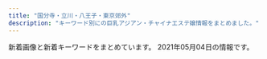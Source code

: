 ```yaml
---
title: "国分寺・立川・八王子・東京郊外"
description: "キーワード別にの巨乳アジアン・チャイナエステ嬢情報をまとめました。"
---
```


新着画像と新着キーワードをまとめています。
2021年05月04日の情報です。

<DmmAffiliateIns />
<KeywordTable
  shops={
    [
    {
        "station": "\u4fdd\u8c37\u99c5\u5357\u53e3",
        "name": "\u7e01",
        "img_links": [
            "http://www.hoya-en.com/images/mobile.jpg",
            "http://www.hoya-en.com/files/004-03.jpg",
            "http://www.hoya-en.com/files/001-02.jpg",
            "http://www.hoya-en.com/images/slider/01.jpg",
            "http://www.hoya-en.com/files/003.jpg",
            "http://www.hoya-en.com/images/tel.png",
            "http://www.hoya-en.com/files/002-02.jpg",
            "http://www.hoya-en.com/files/002.jpg",
            "http://www.hoya-en.com/files/001.jpg",
            "http://www.hoya-en.com/files/003-02.jpg",
            "http://www.hoya-en.com/files/002-03.jpg",
            "http://www.hoya-en.com/files/001-03.jpg",
            "http://www.hoya-en.com/images/backlistbtn.png",
            "http://www.hoya-en.com/files/004.jpg",
            "http://www.hoya-en.com/files/005-02.jpg",
            "http://www.hoya-en.com/files/005.jpg",
            "http://www.hoya-en.com/files/006-02.jpg",
            "http://www.hoya-en.com/images/slider/03.jpg",
            "http://www.hoya-en.com/files/004-02.jpg",
            "http://www.hoya-en.com/images/showCover.png",
            "http://www.hoya-en.com/images/slider/02.jpg",
            "http://www.hoya-en.com/images/coverGirlParts.png",
            "http://www.hoya-en.com/files/003-03.jpg",
            "http://www.hoya-en.com/files/006.jpg",
            "http://www.hoya-en.com/files/005-03.jpg",
            "http://www.hoya-en.com/files/006-03.jpg"
        ],
        "url": "http://www.hoya-en.com/",
        "keywords": {
            "88": 12,
            "85": 6,
            "D": 18
        }
    },
    {
        "url": "http://momoka.este.work/",
        "keywords": {
            "D": 5,
            "86": 1,
            "83": 1,
            "87": 3,
            "C": 1,
            "85": 1
        },
        "name": "\u6843\u9999",
        "station": "\u4e45\u7c73\u5ddd\u99c5\u5317\u53e3",
        "img_links": [
            "http://momoka.este.work/2019123003062327.jpg",
            "http://momoka.este.work/2019121106171659.jpg",
            "http://momoka.este.work/room3.jpg",
            "http://momoka.este.work/room4.jpg",
            "http://momoka.este.work/nbj2.jpg",
            "http://momoka.este.work/2019121106171979.jpg",
            "http://momoka.este.work/s_staff.jpg",
            "http://momoka.este.work/s_link.jpg",
            "http://momoka.este.work/2019121106170955.jpg",
            "http://momoka.este.work/mens-esthe1.png",
            "http://momoka.este.work/top.png",
            "http://momoka.este.work/mobile.jpg",
            "http://momoka.este.work/end.png",
            "http://momoka.este.work/room1.jpg",
            "http://momoka.este.work/2019121106172252.jpg",
            "http://momoka.este.work/room2.jpg",
            "http://momoka.este.work/s_news.jpg",
            "http://momoka.este.work/2019121106173083.jpg"
        ]
    },
    {
        "img_links": [
            "http://lucky-day.jpn.vin/images/top.png",
            "http://lucky-day.jpn.vin/images/r04.jpg",
            "http://lucky-day.jpn.vin/photos/sites/70/2020/12/2020122415521749.jpg",
            "http://lucky-day.jpn.vin/images/tit-gat.png",
            "http://lucky-day.jpn.vin/images/tite-staff.png",
            "http://lucky-day.jpn.vin/images/infor.png",
            "http://lucky-day.jpn.vin/images/tit-infor.png",
            "http://lucky-day.jpn.vin/photos/sites/70/2020/10/2020102813214196.jpg",
            "http://lucky-day.jpn.vin/photos/sites/70/2020/11/2020110217103786.jpg",
            "http://lucky-day.jpn.vin/images/r03.jpg",
            "http://lucky-day.jpn.vin/photos/sites/70/2020/10/2020102716195949.jpg",
            "http://lucky-day.jpn.vin/images/tit-new.png",
            "http://lucky-day.jpn.vin/images/tit-pick.png",
            "http://lucky-day.jpn.vin/images/acc1.jpg",
            "http://lucky-day.jpn.vin/photos/sites/70/2020/11/2020112516280331.jpg",
            "http://lucky-day.jpn.vin/photos/sites/70/2021/03/2021032818000221.jpg",
            "http://lucky-day.jpn.vin/images/r01.jpg",
            "http://lucky-day.jpn.vin/photos/sites/70/2021/02/2021022412332831.jpg",
            "http://lucky-day.jpn.vin/photos/sites/70/2021/04/2021040216081393.jpg",
            "http://lucky-day.jpn.vin/images/acc3.jpg",
            "http://lucky-day.jpn.vin/photos/sites/70/2021/04/2021040516140276.jpg",
            "http://lucky-day.jpn.vin/photos/sites/70/2020/07/2020073005191860.jpg",
            "http://lucky-day.jpn.vin/images/r02.jpg",
            "http://lucky-day.jpn.vin/photos/sites/70/2020/11/2020112316215988.jpg",
            "http://lucky-day.jpn.vin/photos/sites/70/2021/04/2021041213463876.jpg",
            "http://lucky-day.jpn.vin/images/acc4.jpg",
            "http://lucky-day.jpn.vin/images/acc2.jpg"
        ],
        "station": "JR\u7acb\u5ddd\u99c5\u5357\u53e3",
        "url": "http://lucky-day.jpn.vin/",
        "name": "Lucky Day",
        "keywords": {
            "85": 50,
            "C": 16,
            "D": 100,
            "86": 30,
            "E": 20,
            "87": 40
        }
    },
    {
        "url": "http://gekkabijin.tyo.cm/",
        "station": "\u82b1\u5c0f\u91d1\u4e95\u99c5\u5357\u53e3",
        "name": "\u6708\u9999\u7f8e\u4eba",
        "img_links": [
            "http://gekkabijin.tyo.cm/photos/sites/63/2021/02/2021021912252864.jpg",
            "http://gekkabijin.tyo.cm/images/top.png",
            "http://gekkabijin.tyo.cm/photos/sites/63/2021/02/2021021912264898.jpg",
            "http://gekkabijin.tyo.cm/images/bj3.jpg",
            "http://gekkabijin.tyo.cm/images/s_pick.jpg",
            "http://gekkabijin.tyo.cm/images/room4.jpg",
            "http://gekkabijin.tyo.cm/images/s_infomation.jpg",
            "http://gekkabijin.tyo.cm/images/s_service.jpg",
            "http://gekkabijin.tyo.cm/photos/sites/63/2021/04/2021040810351883.jpg",
            "http://gekkabijin.tyo.cm/photos/sites/63/2021/04/2021041719074122.jpg",
            "http://gekkabijin.tyo.cm/images/s_staff.png",
            "http://gekkabijin.tyo.cm/images/room1.jpg",
            "http://gekkabijin.tyo.cm/images/room3.jpg",
            "http://gekkabijin.tyo.cm/images/bj1.jpg",
            "http://gekkabijin.tyo.cm/images/info1.jpg",
            "http://gekkabijin.tyo.cm/photos/sites/63/2021/02/2021021912261426.jpg",
            "http://gekkabijin.tyo.cm/photos/sites/63/2021/02/2021021912255384.jpg",
            "http://gekkabijin.tyo.cm/images/room2.jpg",
            "http://gekkabijin.tyo.cm/images/info3.jpg",
            "http://gekkabijin.tyo.cm/images/mobile.jpg",
            "http://gekkabijin.tyo.cm/photos/sites/63/2021/02/2021021912415595.jpg",
            "http://gekkabijin.tyo.cm/images/s_link.png",
            "http://gekkabijin.tyo.cm/images/info2.jpg",
            "http://gekkabijin.tyo.cm/photos/sites/63/2021/03/2021030414191781.jpg"
        ],
        "keywords": {
            "85": 1,
            "C": 15,
            "83": 1,
            "D": 7,
            "87": 2,
            "86": 3
        }
    },
    {
        "name": "\u5922\u767e\u5408",
        "url": "http://yume-yuri.info/",
        "keywords": {},
        "station": "\u4eac\u738b\u516b\u738b\u5b50\u99c5",
        "img_links": [
            "http://yume-yuri.info/images/g2.jpg",
            "http://yume-yuri.info/images/g1.jpg",
            "http://yume-yuri.info/images/g4.jpg",
            "http://yume-yuri.info/images/momo.jpg",
            "http://yume-yuri.info/images/g5.jpg",
            "http://yume-yuri.info/images/baner2.jpg",
            "http://yume-yuri.info/images/r1.jpg",
            "http://yume-yuri.info/images/r5.jpg",
            "http://yume-yuri.info/images/r3.jpg",
            "http://yume-yuri.info/images/r2.jpg",
            "http://yume-yuri.info/images/r4.jpg",
            "http://yume-yuri.info/images/mobile.jpg",
            "http://yume-yuri.info/images/yuki.jpg",
            "http://yume-yuri.info/images/r6.jpg",
            "http://yume-yuri.info/images/g3.jpg",
            "http://yume-yuri.info/images/baner1.jpg"
        ]
    },
    {
        "name": "\u5eb7\u697d",
        "station": "JR\u516b\u738b\u5b50\u99c5\u5317\u53e3",
        "keywords": {
            "C": 15
        },
        "img_links": [
            "http://rlx-msg.com/pic/topimg1.jpg",
            "http://rlx-msg.com/i/files/homeimg.jpg",
            "http://rlx-msg.com/img/ttl_staff.png",
            "http://rlx-msg.com/img/ttl_mobile.png",
            "http://rlx-msg.com/staff/mai/01.jpg",
            "http://rlx-msg.com/pic/topimg4.jpg",
            "http://rlx-msg.com/img/ttl_recbnr.png",
            "http://rlx-msg.com/staff/saya/01.jpg",
            "http://rlx-msg.com/staff/eri/01.jpg",
            "http://rlx-msg.com/img/access/kanban.png",
            "http://rlx-msg.com/pic/topimg3.jpg",
            "http://rlx-msg.com/staff/ai/01.jpg",
            "http://rlx-msg.com/staff/naho/01.jpg",
            "http://rlx-msg.com/pic/topimg2.jpg",
            "http://rlx-msg.com/staff/minami/01.jpg",
            "http://rlx-msg.com/pic/head.jpg"
        ],
        "url": "http://rlx-msg.com/"
    },
    {
        "station": "JR\u516b\u738b\u5b50\u99c5\u5317\u53e3",
        "img_links": [
            "http://esthe-aroma.jp.net/images/cg03.jpg",
            "http://esthe-aroma.jp.net/images/kan.jpg",
            "http://esthe-aroma.jp.net/images/cg011.jpg",
            "http://esthe-aroma.jp.net/images/r4.jpg",
            "http://esthe-aroma.jp.net/images/cg021.jpg",
            "http://esthe-aroma.jp.net/images/cg04.jpg",
            "http://esthe-aroma.jp.net/images/a22.jpg",
            "http://esthe-aroma.jp.net/images/a2.jpg",
            "http://esthe-aroma.jp.net/images/cg02.jpg",
            "http://esthe-aroma.jp.net/images/cg041.jpg",
            "http://esthe-aroma.jp.net/images/r1.jpg",
            "http://esthe-aroma.jp.net/images/a3.jpg",
            "http://esthe-aroma.jp.net/images/a21.jpg",
            "http://esthe-aroma.jp.net/images/r3.jpg",
            "http://esthe-aroma.jp.net/images/cg01.jpg",
            "http://esthe-aroma.jp.net/images/8831.jpg",
            "http://esthe-aroma.jp.net/images/qrc.png",
            "http://esthe-aroma.jp.net/images/mi.jpg",
            "http://esthe-aroma.jp.net/images/ri.jpg",
            "http://esthe-aroma.jp.net/images/a1.jpg",
            "http://esthe-aroma.jp.net/images/a4.jpg",
            "http://esthe-aroma.jp.net/images/r2.jpg",
            "http://esthe-aroma.jp.net/images/20040.jpg",
            "http://esthe-aroma.jp.net/images/cg031.jpg",
            "http://esthe-aroma.jp.net/images/now-printing.jpg"
        ],
        "name": "Kesin-\u30b1\u30b7\u30f3-",
        "url": "http://esthe-aroma.jp.net/",
        "keywords": {
            "C": 2,
            "86": 6,
            "D": 6,
            "85": 2
        }
    },
    {
        "name": "\u5236\u670d\u306e\u8a98\u60d1",
        "url": "https://seifukuyuwaku.oks.bz/",
        "img_links": [
            "https://seifukuyuwaku.oks.bz/images/room1.jpg",
            "https://seifukuyuwaku.oks.bz/images/top.png",
            "https://seifukuyuwaku.oks.bz/images/room2.jpg",
            "https://seifukuyuwaku.oks.bz/images/s_staff1.png",
            "https://seifukuyuwaku.oks.bz/photos/sites/70/2020/11/2020112708472471.jpeg",
            "https://seifukuyuwaku.oks.bz/photos/sites/70/2020/12/202012251539104.jpeg",
            "https://seifukuyuwaku.oks.bz/images/s_news.png",
            "https://seifukuyuwaku.oks.bz/photos/sites/70/2020/11/2020112406403480.jpg",
            "https://seifukuyuwaku.oks.bz/photos/sites/70/2020/12/2020121208024127.jpeg",
            "https://seifukuyuwaku.oks.bz/photos/sites/70/2020/12/2020121414441228.jpeg",
            "https://seifukuyuwaku.oks.bz/photos/sites/70/2020/11/2020112406403396.jpg",
            "https://seifukuyuwaku.oks.bz/photos/sites/70/2020/12/2020121013104898.jpeg",
            "https://seifukuyuwaku.oks.bz/images/room3.jpg",
            "https://seifukuyuwaku.oks.bz/photos/sites/70/2020/12/2020122013355017.jpeg",
            "https://seifukuyuwaku.oks.bz/images/info.jpg",
            "https://seifukuyuwaku.oks.bz/photos/sites/70/2021/03/2021032307515017.jpeg",
            "https://seifukuyuwaku.oks.bz/images/s_staff.png",
            "https://seifukuyuwaku.oks.bz/images/s_ranking.png",
            "https://seifukuyuwaku.oks.bz/images/mobile.jpg",
            "https://seifukuyuwaku.oks.bz/images/new.jpg",
            "https://seifukuyuwaku.oks.bz/photos/sites/70/2020/11/2020113014024511.jpeg",
            "https://seifukuyuwaku.oks.bz/images/room4.jpg",
            "https://seifukuyuwaku.oks.bz/photos/sites/70/2020/11/2020112504053939.jpg",
            "https://seifukuyuwaku.oks.bz/images/link.jpg",
            "https://seifukuyuwaku.oks.bz/images/s_pick.jpg"
        ],
        "station": "JR\u7acb\u5ddd\u99c5\u5357\u53e3",
        "keywords": {
            "C": 4,
            "83": 1,
            "85": 1,
            "E": 1,
            "87": 1
        }
    },
    {
        "url": "http://kyokusebi.work/",
        "img_links": [
            "http://kyokusebi.work/eri.jpg",
            "http://kyokusebi.work/aoi.jpg",
            "http://kyokusebi.work/naomi.jpg",
            "http://kyokusebi.work/yuki.jpg",
            "http://kyokusebi.work/top.jpg",
            "http://kyokusebi.work/nana.jpg",
            "http://kyokusebi.work/t1.jpg",
            "http://kyokusebi.work/naomi1.jpg",
            "http://kyokusebi.work/korona.jpg",
            "http://kyokusebi.work/eri1.jpg",
            "http://kyokusebi.work/nana1.jpg"
        ],
        "keywords": {
            "D": 24,
            "E": 24,
            "C": 18
        },
        "station": "\u7df4\u99ac\u99c5\u5357\u53e3",
        "name": "\u30a2\u30ed\u30de\u30d5\u30e9\u30ef\u30fc"
    },
    {
        "name": "\u7e01",
        "station": "\u6e05\u702c\u99c5\u5357\u53e3",
        "img_links": [
            "http://www.sh-rirakw.xyz/images/002.jpg",
            "http://www.sh-rirakw.xyz/images/girl_top.png",
            "http://www.sh-rirakw.xyz/images/news_top.jpg",
            "http://www.sh-rirakw.xyz/uploads/190727/1-1ZHG456351U.jpg",
            "http://www.sh-rirakw.xyz/images/girlx_top.png",
            "http://www.sh-rirakw.xyz/images/nei_03.png",
            "http://www.sh-rirakw.xyz/images/pagetop.png",
            "http://www.sh-rirakw.xyz/images/right_top.png",
            "http://www.sh-rirakw.xyz/plus/images/002.jpg",
            "http://www.sh-rirakw.xyz/plus/images/003.jpg",
            "http://www.sh-rirakw.xyz/uploads/210316/1-210316150424P3.jpg",
            "http://www.sh-rirakw.xyz/plus/images/001.jpg",
            "http://www.sh-rirakw.xyz/images/tite-staff.png",
            "http://www.sh-rirakw.xyz/uploads/190727/1-1ZHG50JV35.jpg",
            "http://www.sh-rirakw.xyz/plus/images/004.jpg",
            "http://www.sh-rirakw.xyz/images/shishu_01.jpg",
            "http://www.sh-rirakw.xyz/uploads/200530/1-200530142Ja58.jpg",
            "http://www.sh-rirakw.xyz/images/girl_03.png",
            "http://www.sh-rirakw.xyz/uploads/201016/1-20101613534H12.jpg",
            "http://www.sh-rirakw.xyz/images/shishu_03.jpg",
            "http://www.sh-rirakw.xyz/images/nei_01.png",
            "http://www.sh-rirakw.xyz/images/right_bottom.png",
            "http://www.sh-rirakw.xyz/uploads/201203/1-2012030U52J62.jpg",
            "http://www.sh-rirakw.xyz/images/003.jpg",
            "http://www.sh-rirakw.xyz/images/004.jpg",
            "http://www.sh-rirakw.xyz/images/001.jpg",
            "http://www.sh-rirakw.xyz/uploads/210316/1-210316150332317.jpg",
            "http://www.sh-rirakw.xyz/images/girl_01.png"
        ],
        "url": "http://www.sh-rirakw.xyz/",
        "keywords": {
            "\u80f8": 1,
            "86": 2,
            "88": 1,
            "85": 2,
            "D": 5
        }
    },
    {
        "name": "SOFIA \uff5e\u30bd\u30d5\u30a3\u30a2\uff5e",
        "station": "\u82b1\u5c0f\u91d1\u4e95\u99c5\u5357\u53e3",
        "keywords": {
            "88": 2,
            "C": 1,
            "D": 2,
            "86": 1
        },
        "url": "http://sofia-es.tokyo/",
        "img_links": [
            "http://sofia-es.tokyo/images/girls_13.jpg",
            "http://sofia-es.tokyo/images/index_10.jpg",
            "http://sofia-es.tokyo/images/index_05.jpg",
            "http://sofia-es.tokyo/images/index_04.jpg",
            "http://sofia-es.tokyo/images/index_15.jpg",
            "http://sofia-es.tokyo/images/gallery_03.jpg",
            "http://sofia-es.tokyo/images/index_09.jpg",
            "http://sofia-es.tokyo/images/index_11.jpg",
            "http://sofia-es.tokyo/images/index_03.jpg",
            "http://sofia-es.tokyo/images/index_01.jpg",
            "http://sofia-es.tokyo/images/index_08.jpg",
            "http://sofia-es.tokyo/uploads/ecd62b76b1e56e66cb7bcb964da1ca22.jpg",
            "http://sofia-es.tokyo/images/girls_03.jpg",
            "http://sofia-es.tokyo/images/index_07.jpg",
            "http://sofia-es.tokyo/images/index_14.jpg",
            "http://sofia-es.tokyo/uploads/ca177747885af42bd8197f68c498bcf8.jpg",
            "http://sofia-es.tokyo/images/index_06.jpg",
            "http://sofia-es.tokyo/images/index_02.jpg",
            "http://sofia-es.tokyo/uploads/1ec96f990e939733a393533a8d58a699.jpg"
        ]
    },
    {
        "name": "RELALICE-\u30ea\u30e9\u30ea\u30b9-",
        "url": "http://koi.este88.com/",
        "station": "JR\u62dd\u5cf6\u99c5\u5357\u53e3",
        "img_links": [
            "http://koi.este88.com/gals/riri1.jpg",
            "http://koi.este88.com/img/header01.jpg",
            "http://koi.este88.com/gals/ami1.jpg",
            "http://koi.este88.com/img/header02.jpg",
            "http://koi.este88.com/gals/mimi1.jpg",
            "http://koi.este88.com/gals/yuri1.jpg",
            "http://koi.este88.com/img/header00.jpg",
            "http://koi.este88.com/img/header03.jpg",
            "http://koi.este88.com/images/info.png",
            "http://koi.este88.com/gals/kana1.jpg",
            "http://koi.este88.com/images/r07.jpg"
        ],
        "keywords": {}
    },
    {
        "img_links": [
            "http://relaxpa.xyz/images/nei03.jpg",
            "http://relaxpa.xyz/images/g2.jpg",
            "http://relaxpa.xyz/images/room1.jpg",
            "http://relaxpa.xyz/images/g5.jpg",
            "http://relaxpa.xyz/images/kana1.jpg",
            "http://relaxpa.xyz/images/room2.jpg",
            "http://relaxpa.xyz/images/news1.jpg",
            "http://relaxpa.xyz/images/kana2.jpg",
            "http://relaxpa.xyz/images/yumi0.jpg",
            "http://relaxpa.xyz/images/g6.jpg",
            "http://relaxpa.xyz/images/mobile.jpg",
            "http://relaxpa.xyz/images/g52.jpg",
            "http://relaxpa.xyz/images/top.jpg",
            "http://relaxpa.xyz/images/g0.jpg",
            "http://relaxpa.xyz/images/yumi1.jpg",
            "http://relaxpa.xyz/images/tit-staff.jpg",
            "http://relaxpa.xyz/images/g3.jpg",
            "http://relaxpa.xyz/images/room3.jpg",
            "http://relaxpa.xyz/images/room4.jpg",
            "http://relaxpa.xyz/images/g31.jpg"
        ],
        "url": "http://relaxpa.xyz/",
        "station": "JR\u516b\u738b\u5b50\u99c5\u5357\u53e3",
        "name": "\u30ea\u30e9\u30af\u30b9\u30d1",
        "keywords": {
            "C": 13,
            "85": 4,
            "D": 1,
            "83": 1,
            "87": 1
        }
    },
    {
        "station": "JR\u516b\u738b\u5b50\u99c5\u5357\u53e3",
        "img_links": [
            "http://www.ai-es.info/img/momo2.jpg",
            "http://www.ai-es.info/images/news.jpg",
            "http://www.ai-es.info/img/emi1.jpg",
            "http://www.ai-es.info/img/rei.jpg",
            "http://www.ai-es.info/img/mimi2.jpg",
            "http://www.ai-es.info/images/mobile.jpg",
            "http://www.ai-es.info/images/s1.jpg",
            "http://www.ai-es.info/images/head.jpg",
            "http://www.ai-es.info/img/momo1.jpg",
            "http://www.ai-es.info/images/b1.png",
            "http://www.ai-es.info/img/momo3.jpg",
            "http://www.ai-es.info/img/aya1.jpg",
            "http://www.ai-es.info/img/momo.jpg",
            "http://www.ai-es.info/images/s2.png",
            "http://www.ai-es.info/images/rem.jpg",
            "http://www.ai-es.info/img/yumi1.jpg",
            "http://www.ai-es.info/img/mimi1.jpg",
            "http://www.ai-es.info/img/yumi.jpg",
            "http://www.ai-es.info/img/rei2.jpg",
            "http://www.ai-es.info/images/topgirl.jpg",
            "http://www.ai-es.info/images/b2.png",
            "http://www.ai-es.info/images/staff_t.png",
            "http://www.ai-es.info/img/aya.jpg",
            "http://www.ai-es.info/img/emi.jpg",
            "http://www.ai-es.info/images/interior_t.png",
            "http://www.ai-es.info/images/interior.png",
            "http://www.ai-es.info/img/mimi.jpg",
            "http://www.ai-es.info/img/rei1.jpg"
        ],
        "name": "\u5b89\u5fc3\u82d1",
        "url": "http://www.ai-es.info/",
        "keywords": {
            "87": 2,
            "88": 1,
            "86": 1,
            "84": 2
        }
    },
    {
        "img_links": [
            "http://sh-akasur.work/uploads/180620/1-1P620101629244.png",
            "http://sh-akasur.work/uploads/190228/1-1Z22Q51020F4.jpg",
            "http://sh-akasur.work/uploads/210310/1-21031012560V58.jpg",
            "http://sh-akasur.work/uploads/190228/1-1Z22Q51242136.png",
            "http://sh-akasur.work/uploads/allimg/180620/sys.png",
            "http://sh-akasur.work/uploads/180620/1-1P62010154K00.png",
            "http://sh-akasur.work/templets/default/picture/staff_t.jpg",
            "http://sh-akasur.work/templets/default/picture/interior_t.jpg",
            "http://sh-akasur.work/templets/default/picture/news.jpg",
            "http://sh-akasur.work/templets/default/picture/head.jpg",
            "http://sh-akasur.work/templets/default/picture/rec1.png",
            "http://sh-akasur.work/uploads/180620/1-1P62010193X63.jpg"
        ],
        "station": "JR\u56fd\u5206\u5bfa\u99c5",
        "name": "Sweet Honey \u30b9\u30a6\u30a3\u30fc\u30c8. \u30cf\u30cb\u30fc",
        "url": "http://sh-akasur.work/",
        "keywords": {}
    },
    {
        "station": "JR\u9752\u6885\u99c5",
        "url": "http://kaori.me-es.com/",
        "img_links": [
            "http://kaori.me-es.com/girl/07.jpg",
            "http://kaori.me-es.com/images/index_02.jpg",
            "http://kaori.me-es.com/images/index_17.jpg",
            "http://kaori.me-es.com/images/index_13.jpg",
            "http://kaori.me-es.com/images/index_10.jpg",
            "http://kaori.me-es.com/images/index_21.jpg",
            "http://kaori.me-es.com/images/index_14.jpg",
            "http://kaori.me-es.com/images/index_07.jpg",
            "http://kaori.me-es.com/girl/00.jpg",
            "http://kaori.me-es.com/images/01.jpg",
            "http://kaori.me-es.com/girl/06.jpg",
            "http://kaori.me-es.com/images/index_12.jpg",
            "http://kaori.me-es.com/images/rec_09.jpg",
            "http://kaori.me-es.com/images/info.jpg",
            "http://kaori.me-es.com/images/index_05.jpg",
            "http://kaori.me-es.com/images/index_06.jpg",
            "http://kaori.me-es.com/girl/01.jpg",
            "http://kaori.me-es.com/girl/03.jpg",
            "http://kaori.me-es.com/images/staff_09.jpg",
            "http://kaori.me-es.com/images/index_04.jpg",
            "http://kaori.me-es.com/girl/08.jpg",
            "http://kaori.me-es.com/images/index_18.jpg",
            "http://kaori.me-es.com/images/rec.jpg",
            "http://kaori.me-es.com/images/index_16.jpg",
            "http://kaori.me-es.com/images/02.jpg",
            "http://kaori.me-es.com/images/index_03.jpg",
            "http://kaori.me-es.com/girl/05.jpg",
            "http://kaori.me-es.com/images/index_19.jpg",
            "http://kaori.me-es.com/images/info_09.jpg",
            "http://kaori.me-es.com/images/index_01.jpg"
        ],
        "keywords": {},
        "name": "\u9999"
    },
    {
        "img_links": [],
        "keywords": {},
        "url": "http://sakura.abnavi.info/",
        "name": "\u6d77\u306e\u30e9\u30f3\u30c9",
        "station": "JR\u798f\u751f\u99c5\u897f\u53e3"
    },
    {
        "url": "http://www.bishoujo.mensest.com/",
        "img_links": [
            "http://www.bishoujo.mensest.com/files/002.jpg",
            "http://www.bishoujo.mensest.com/images/rsubt7.png",
            "http://www.bishoujo.mensest.com/images/m6.jpg",
            "http://www.bishoujo.mensest.com/files/001.jpg",
            "http://www.bishoujo.mensest.com/photo_news/upimg/47732607cd5d589472_0.jpg",
            "http://www.bishoujo.mensest.com/images/ico01.png",
            "http://www.bishoujo.mensest.com/files/007.jpg",
            "http://www.bishoujo.mensest.com/images/rsubt5.png",
            "http://www.bishoujo.mensest.com/photo_news/upimg/12138608f80c96a6d0_0.jpg",
            "http://www.bishoujo.mensest.com/files/008.jpg",
            "http://www.bishoujo.mensest.com/images/m3.jpg",
            "http://www.bishoujo.mensest.com/images/rsubt3.png",
            "http://www.bishoujo.mensest.com/images/pagetop.png",
            "http://www.bishoujo.mensest.com/files/006.jpg",
            "http://www.bishoujo.mensest.com/files/003.jpg",
            "http://www.bishoujo.mensest.com/images/m4.jpg",
            "http://www.bishoujo.mensest.com/files/005.jpg",
            "http://www.bishoujo.mensest.com/images/rsubt1.png",
            "http://www.bishoujo.mensest.com/images/m1.jpg",
            "http://www.bishoujo.mensest.com/photo_news/upimg/2627560750deb621c2_0.jpg",
            "http://www.bishoujo.mensest.com/images/top_sp_slider01.jpg",
            "http://www.bishoujo.mensest.com/images/rsubt6.png",
            "http://www.bishoujo.mensest.com/images/pic_girl01.jpg",
            "http://www.bishoujo.mensest.com/images/rsubt2.png",
            "http://www.bishoujo.mensest.com/images/rsubt4.png",
            "http://www.bishoujo.mensest.com/images/m2.jpg"
        ],
        "name": "\u7f8e\u5c11\u5973\u306e\u5b66\u5712",
        "keywords": {
            "86": 4,
            "90": 4,
            "87": 20,
            "D": 24,
            "E": 4
        },
        "station": "JR\u516b\u738b\u5b50\u99c5\u5357\u53e3"
    },
    {
        "img_links": [
            "http://dia-mond.work/images/recruit/nagare_03.jpg",
            "http://dia-mond.work/images/mainvisual_02.jpg",
            "http://dia-mond.work/images/recruit/req_03.jpg",
            "http://dia-mond.work/staff/hitomi1.jpg",
            "http://dia-mond.work/images/no_image.jpg",
            "http://dia-mond.work/images/head_interior.jpg",
            "http://dia-mond.work/images/recruit/nagare_02.jpg",
            "http://dia-mond.work/images/recruit/nagare_07.png",
            "http://dia-mond.work/images/recruit/point_09.png",
            "http://dia-mond.work/images/recruit/nagare_01.jpg",
            "http://dia-mond.work/images/icon_ranking_03.png",
            "http://dia-mond.work/images/recruit/point_08.png",
            "http://dia-mond.work/images/head_therapist.jpg",
            "http://dia-mond.work/images/sw_tel.png",
            "http://dia-mond.work/images/mainvisual_02_s.jpg",
            "http://dia-mond.work/images/recruit/point_04.png",
            "http://dia-mond.work/images/recruit/point_05.png",
            "http://dia-mond.work/staff/aoi1.jpg",
            "http://dia-mond.work/staff/yuri1.jpg",
            "http://dia-mond.work/staff/emi1.jpg",
            "http://dia-mond.work/images/trigger.jpg",
            "http://dia-mond.work/images/mainvisual_01_s.jpg",
            "http://dia-mond.work/images/icon_ranking_02.png",
            "http://dia-mond.work/images/recruit/message_03.png",
            "http://dia-mond.work/images/recruit/nagare_06.png",
            "http://dia-mond.work/images/icon_ranking_04.png",
            "http://dia-mond.work/staff/yumi1.jpg",
            "http://dia-mond.work/images/recruit/point_06.png",
            "http://dia-mond.work/staff/runa1.jpg",
            "http://dia-mond.work/images/icon_new.png",
            "http://dia-mond.work/images/recruit/point_07.png",
            "http://dia-mond.work/images/recruit/point_03.png",
            "http://dia-mond.work/images/recruit/nagare_05.png",
            "http://dia-mond.work/images/icon_ranking_01.png",
            "http://dia-mond.work/images/mainvisual_01.jpg",
            "http://dia-mond.work/images/sw_home.png",
            "http://dia-mond.work/staff/yuka1.jpg",
            "http://dia-mond.work/images/recruit/sp_mainvisual.jpg",
            "http://dia-mond.work/staff/miho1.jpg"
        ],
        "station": "JR\u516b\u738b\u5b50\u99c5",
        "keywords": {
            "85": 8,
            "E": 18,
            "88": 4,
            "86": 10,
            "F": 14,
            "89": 2,
            "D": 24,
            "87": 8,
            "90": 8
        },
        "url": "http://dia-mond.work/",
        "name": "Diamond"
    },
    {
        "keywords": {
            "C": 15
        },
        "img_links": [
            "http://www.tay184.info/frame/scroll3/scroll3.jpg",
            "http://www.tay184.info/frame/newface/201908235143.jpg",
            "http://www.tay184.info/frame/girl/c7001.jpg",
            "http://www.tay184.info/frame/girl/c9001.jpg",
            "http://www.tay184.info/frame/scroll5/scroll5.jpg",
            "http://www.tay184.info/frame/fla/photo01.jpg",
            "http://www.tay184.info/frame/scroll2/scroll2.jpg",
            "http://www.tay184.info/img/88x31.jpg",
            "http://www.tay184.info/frame/girl/c10001.jpg",
            "http://www.tay184.info/frame/scroll1/scroll1.jpg",
            "http://www.tay184.info/frame/telimg/telbar.png",
            "http://www.tay184.info/frame/scroll4/scroll4.jpg",
            "http://www.tay184.info/frame/fla/photo02.jpg",
            "http://www.tay184.info/frame/girl/c8001.jpg",
            "http://www.tay184.info/frame/sougo/estheking.jpg",
            "http://www.tay184.info/img/header.jpg",
            "http://www.tay184.info/frame/sougo/menlog.jpg",
            "http://www.tay184.info/frame/fla/photo03.jpg",
            "http://www.tay184.info/frame/fla/photo04.jpg",
            "http://www.tay184.info/navi/gld/temp_under2.jpg"
        ],
        "name": "\u592a\u967d",
        "url": "http://www.tay184.info/",
        "station": "\u6771\u4e45\u7559\u7c73\u99c5\u5317\u53e3"
    },
    {
        "img_links": [
            "http://www.iyashiplus.iesjp.com/files/003.jpg",
            "http://www.iyashiplus.iesjp.com/images/top1.jpg",
            "http://www.iyashiplus.iesjp.com/files/004.jpg",
            "http://www.iyashiplus.iesjp.com/images/s_staff.jpg",
            "http://www.iyashiplus.iesjp.com/files/002.jpg",
            "http://www.iyashiplus.iesjp.com/images/nbj3_staff.jpg",
            "http://www.iyashiplus.iesjp.com/images/s_pick.jpg",
            "http://www.iyashiplus.iesjp.com/images/s_staff01.jpg",
            "http://www.iyashiplus.iesjp.com/images/s_news.jpg",
            "http://www.iyashiplus.iesjp.com/files/001.jpg",
            "http://www.iyashiplus.iesjp.com/images/s_info.jpg",
            "http://www.iyashiplus.iesjp.com/images/mobile.jpg",
            "http://www.iyashiplus.iesjp.com/images/1.jpg",
            "http://www.iyashiplus.iesjp.com/files/007.jpg",
            "http://www.iyashiplus.iesjp.com/images/s_face.jpg",
            "http://www.iyashiplus.iesjp.com/images/s_link.jpg",
            "http://www.iyashiplus.iesjp.com/images/end1.jpg",
            "http://www.iyashiplus.iesjp.com/files/006.jpg",
            "http://www.iyashiplus.iesjp.com/files/005.jpg",
            "http://www.iyashiplus.iesjp.com/images/top.jpg",
            "http://www.iyashiplus.iesjp.com/images/nbj3.jpg"
        ],
        "station": "JR\u7acb\u5ddd\u99c5\u5317\u53e3",
        "keywords": {
            "86": 16,
            "C": 4,
            "D": 16,
            "87": 8
        },
        "url": "http://www.iyashiplus.iesjp.com/",
        "name": "\u7652\u3057\u30d7\u30e9\u30b9"
    },
    {
        "name": "Dear",
        "keywords": {
            "E": 2,
            "\u4e73": 26,
            "\u5de8\u4e73": 26,
            "D": 10,
            "C": 2
        },
        "url": "https://dear.tyo.cm/",
        "img_links": [
            "https://dear.tyo.cm/images/s_info.jpg",
            "https://dear.tyo.cm/photos/sites/45/2021/04/2021042615263361.jpeg",
            "https://dear.tyo.cm/photos/sites/45/2021/04/2021042000345084.jpeg",
            "https://dear.tyo.cm/photos/sites/45/2021/04/2021042222294238.jpeg",
            "https://dear.tyo.cm/images/amore.jpg",
            "https://dear.tyo.cm/images/bj3.jpg",
            "https://dear.tyo.cm/images/member.jpg",
            "https://dear.tyo.cm/images/room2.jpg",
            "https://dear.tyo.cm/photos/sites/45/2021/04/2021041913210189.jpeg",
            "https://dear.tyo.cm/photos/sites/45/2021/04/2021042615254215.jpeg",
            "https://dear.tyo.cm/images/room4.jpg",
            "https://dear.tyo.cm/photos/sites/45/2021/04/2021041216023877.jpg",
            "https://dear.tyo.cm/photos/sites/45/2021/04/2021040918130813.jpeg",
            "https://dear.tyo.cm/photos/sites/45/2021/04/2021042700272993.jpeg",
            "https://dear.tyo.cm/images/s_link.jpg",
            "https://dear.tyo.cm/images/koko_200x40.png",
            "https://dear.tyo.cm/images/room1.jpg",
            "https://dear.tyo.cm/images/top.jpg",
            "https://dear.tyo.cm/photos/sites/45/2021/04/202104151113330.jpeg",
            "https://dear.tyo.cm/images/room3.jpg",
            "https://dear.tyo.cm/images/s_staff.jpg",
            "https://esta-kanto.com/img/kanto/esta-200_40.jpg",
            "https://dear.tyo.cm/images/link1.jpg",
            "https://dear.tyo.cm/photos/sites/45/2021/04/2021041901294194.jpeg",
            "https://dear.tyo.cm/images/paypay.jpg",
            "https://dear.tyo.cm/photos/sites/45/2021/04/2021042600424857.jpeg",
            "https://dear.tyo.cm/photos/sites/45/2021/04/2021041511091423.jpeg",
            "https://dear.tyo.cm/images/1.jpg",
            "https://dear.tyo.cm/images/info2.jpg",
            "https://dear.tyo.cm/photos/sites/45/2021/04/2021041320263734.jpeg",
            "https://dear.tyo.cm/photos/sites/45/2021/04/2021041513543726.jpeg",
            "https://dear.tyo.cm/photos/sites/45/2021/04/2021041514000559.jpeg",
            "https://dear.tyo.cm/images/bj1.jpg",
            "https://dear.tyo.cm/photos/sites/45/2021/04/2021042601303221.jpeg"
        ],
        "station": "JR\u516b\u738b\u5b50\u99c5\u5317\u53e3"
    },
    {
        "name": "\u96c5",
        "url": "http://a-rlx.info",
        "keywords": {
            "E": 1,
            "C": 2
        },
        "station": "JR\u798f\u751f\u99c5\u6771\u53e3",
        "img_links": [
            "http://a-rlx.info/images/rec_08.jpg",
            "http://a-rlx.info/images/line.png",
            "http://a-rlx.info/images/info_01.png",
            "http://a-rlx.info/images/s03.jpg",
            "http://a-rlx.info/images/s01.jpg",
            "http://a-rlx.info/images/s04.jpg",
            "http://a-rlx.info/images/index_01.jpg",
            "http://a-rlx.info/gril/013.jpg",
            "http://a-rlx.info/images/acc03.jpg",
            "http://a-rlx.info/images/index_04.jpg",
            "http://a-rlx.info/images/s02.jpg",
            "http://a-rlx.info/images/staff_08.jpg",
            "http://a-rlx.info/images/acc01.jpg",
            "http://a-rlx.info/images/index_05.jpg",
            "http://a-rlx.info/images/r04.jpg",
            "http://a-rlx.info/images/index_13.jpg",
            "http://a-rlx.info/gril/07.jpg",
            "http://a-rlx.info/images/sub_10.jpg",
            "http://a-rlx.info/gril/07b.jpg",
            "http://a-rlx.info/images/r02.jpg",
            "http://a-rlx.info/images/sys_08.jpg",
            "http://a-rlx.info/images/index_12.jpg",
            "http://a-rlx.info/gril/09.jpg",
            "http://a-rlx.info/gril/09b.jpg",
            "http://a-rlx.info/images/acc04.jpg",
            "http://a-rlx.info/images/index_03.jpg",
            "http://a-rlx.info/images/index_06.jpg",
            "http://a-rlx.info/gril/09a.jpg",
            "http://a-rlx.info/images/index_07.jpg",
            "http://a-rlx.info/images/acc05.jpg",
            "http://a-rlx.info/gril/07a.jpg",
            "http://a-rlx.info/gril/013b.jpg",
            "http://a-rlx.info/images/info_08.jpg",
            "http://a-rlx.info/gril/013a.jpg",
            "http://a-rlx.info/gril/p03.jpg",
            "http://a-rlx.info/images/index_02.jpg",
            "http://a-rlx.info/images/rec.jpg",
            "http://a-rlx.info/images/r03.jpg",
            "http://a-rlx.info/images/r01.jpg"
        ]
    },
    {
        "url": "http://www.relax-aster.com/",
        "keywords": {
            "90": 3,
            "89": 6,
            "D": 9
        },
        "img_links": [
            "http://www.relax-aster.com/css/nav/nav-002.jpg",
            "http://www.relax-aster.com/css/staff/staff0001-a.jpg",
            "http://www.relax-aster.com/css/staff/staff12-a.jpg",
            "http://www.relax-aster.com/css/staff/staff005.jpg",
            "http://www.relax-aster.com/css/staff/staff0001-b.jpg",
            "http://www.relax-aster.com/css/top-left003.jpg",
            "http://www.relax-aster.com/css/staff/staff10.jpg",
            "http://www.relax-aster.com/css/staff/staff007-b.jpg",
            "http://www.relax-aster.com/css/staff/staff0007.jpg",
            "http://www.relax-aster.com/css/staff/staff09.jpg",
            "http://www.relax-aster.com/css/tel01.png",
            "http://www.relax-aster.com/css/nav/nav-004.jpg",
            "http://www.relax-aster.com/css/staff/staff09-a.jpg",
            "http://www.relax-aster.com/css/staff/staff005-a.jpg",
            "http://www.relax-aster.com/css/staff/staff00001.jpg",
            "http://www.relax-aster.com/css/nav/nav-003.jpg",
            "http://www.relax-aster.com/css/staff/staff11-a.jpg",
            "http://www.relax-aster.com/css/osusume09.jpg",
            "http://www.relax-aster.com/css/staff/staff08.jpg",
            "http://www.relax-aster.com/css/staff/staff06-a.jpg",
            "http://www.relax-aster.com/css/nav/nav-005.jpg",
            "http://www.relax-aster.com/css/staff/staff10-a.jpg",
            "http://www.relax-aster.com/css/nav/nav-001.jpg",
            "http://www.relax-aster.com/css/staff/staff08-a.jpg",
            "http://www.relax-aster.com/css/nav/nav-006.jpg",
            "http://www.relax-aster.com/css/staff/staff12.jpg",
            "http://www.relax-aster.com/css/baner06.jpg",
            "http://www.relax-aster.com/css/staff/staff011.jpg",
            "http://www.relax-aster.com/css/staff/staff006.jpg",
            "http://www.relax-aster.com/css/staff/staff007-a.jpg"
        ],
        "station": "JR\u56fd\u5206\u5bfa\u99c5\u5357\u53e3",
        "name": "\u30a2\u30b9\u30bf\u30fc"
    },
    {
        "keywords": {
            "C": 18
        },
        "name": "\u30e9\u30c3\u30ad\u30fc\u30b9\u30bf\u30fc",
        "img_links": [
            "http://luckystar.jpest.net/uploads//sites/43/2021/04/ss04.jpg",
            "http://luckystar.jpest.net/uploads//sites/43/elementor/thumbs/c3-p62mud0ro9ealif74v5g95tvcmjj5ip3f92e6ixkrk.jpg",
            "http://luckystar.jpest.net/uploads//sites/43/2021/04/zi_staff.png",
            "http://luckystar.jpest.net/uploads//sites/43/2021/04/g4-1.jpg",
            "http://luckystar.jpest.net/uploads//sites/43/elementor/thumbs/c2-p62mud0ro9ealif74v5g95tvcmjj5ip3f92e6ixkrk.jpg",
            "http://luckystar.jpest.net/uploads//sites/43/2021/04/g1-1.jpg",
            "http://luckystar.jpest.net/uploads//sites/43/2021/04/g2-1.jpg",
            "http://luckystar.jpest.net/uploads//sites/43/2021/04/ss01.jpg",
            "http://luckystar.jpest.net/uploads//sites/43/2021/04/ss02.jpg",
            "http://luckystar.jpest.net/uploads//sites/43/2021/04/tel-1.png",
            "http://luckystar.jpest.net/uploads//sites/43/2021/04/news-1.jpg",
            "http://luckystar.jpest.net/uploads//sites/43/2021/04/tel_top-3.png",
            "http://luckystar.jpest.net/uploads//sites/43/2021/04/ss05-2.jpg",
            "http://luckystar.jpest.net/uploads//sites/43/2021/04/g3-1.jpg",
            "http://luckystar.jpest.net/uploads//sites/43/elementor/thumbs/c1-p62muc2xhfd09wgkacqtoo2er8o5xtld34ewp8yyxs.jpg",
            "http://luckystar.jpest.net/uploads//sites/43/2021/04/ss03.jpg",
            "http://luckystar.jpest.net/uploads//sites/43/elementor/thumbs/c5-p62mud0ro9ealif74v5g95tvcmjj5ip3f92e6ixkrk.jpg",
            "http://luckystar.jpest.net/uploads//sites/43/2021/04/top-2.png"
        ],
        "station": "JR\u516b\u738b\u5b50\u99c5\u5317\u53e3",
        "url": "http://luckystar.jpest.net/"
    },
    {
        "station": "JR\u516b\u738b\u5b50\u99c5\u5357\u53e3",
        "name": "\u7652\u60a0\u83ef",
        "url": "http://uuka.loveyaku.com/",
        "keywords": {
            "C": 7
        },
        "img_links": [
            "http://uuka.loveyaku.com/imgs/bar_therapist.png",
            "http://uuka.loveyaku.com/imgs/mobile.jpg",
            "http://uuka.loveyaku.com/imgs/temp_boshu.jpg",
            "http://uuka.loveyaku.com/imgs/nav/nb04.png",
            "http://uuka.loveyaku.com/imgs/headline.png",
            "http://uuka.loveyaku.com/imgs/header.png",
            "http://uuka.loveyaku.com/imgs/nav/nb02.png",
            "http://uuka.loveyaku.com/imgs/nav/nb05.png",
            "http://uuka.loveyaku.com/imgs/nav/nb01.png",
            "http://uuka.loveyaku.com/imgs/lunbo/photo04.jpg",
            "http://uuka.loveyaku.com/imgs/nav/nb06.png",
            "http://uuka.loveyaku.com/imgs/information.jpg",
            "http://uuka.loveyaku.com/imgs/bttel.png",
            "http://uuka.loveyaku.com/imgs/lunbo/photo01.jpg",
            "http://uuka.loveyaku.com/imgs/address.png",
            "http://uuka.loveyaku.com/imgs/lunbo/photo03.jpg",
            "http://uuka.loveyaku.com/imgs/lunbo/photo02.jpg",
            "http://uuka.loveyaku.com/imgs/nav/nb03.png"
        ]
    },
    {
        "name": "\u6843\u82b1",
        "station": "\u6e05\u702c\u99c5\u5317\u53e3",
        "img_links": [
            "http://taipei-yoru.jpn.mn/photos/sites/23/2020/12/202012150944033.jpg",
            "http://taipei-yoru.jpn.mn/images/service2.jpg",
            "http://taipei-yoru.jpn.mn/photos/sites/23/2020/08/2020081607164896.jpg",
            "http://taipei-yoru.jpn.mn/photos/sites/23/2020/08/2020081607343113.jpg",
            "http://taipei-yoru.jpn.mn/photos/sites/23/2020/08/2020081607170250.jpg",
            "http://taipei-yoru.jpn.mn/photos/sites/23/2021/03/2021032808483745.jpg",
            "http://taipei-yoru.jpn.mn/images/info.jpg",
            "http://taipei-yoru.jpn.mn/photos/sites/23/2021/02/2021022701452130.jpg",
            "http://taipei-yoru.jpn.mn/images/top.png",
            "http://taipei-yoru.jpn.mn/photos/sites/23/2020/09/202009020126336.jpg",
            "http://taipei-yoru.jpn.mn/photos/sites/23/2021/03/2021030205171343.jpg",
            "http://taipei-yoru.jpn.mn/images/service3.jpg",
            "http://taipei-yoru.jpn.mn/photos/sites/23/2020/08/2020081607165749.jpg",
            "http://taipei-yoru.jpn.mn/photos/sites/23/2021/02/2021022701451957.jpg",
            "http://taipei-yoru.jpn.mn/images/tel.jpg",
            "http://taipei-yoru.jpn.mn/images/s_staff.png",
            "http://taipei-yoru.jpn.mn/photos/sites/23/2020/09/2020090201263276.jpg",
            "http://taipei-yoru.jpn.mn/photos/sites/23/2020/12/2020120706350395.jpg",
            "http://taipei-yoru.jpn.mn/images/s_news.jpg",
            "http://taipei-yoru.jpn.mn/photos/sites/23/2021/03/2021032808483814.jpg",
            "http://taipei-yoru.jpn.mn/images/nbj3.jpg",
            "http://taipei-yoru.jpn.mn/images/s_pick.jpg",
            "http://taipei-yoru.jpn.mn/images/acc.jpg",
            "http://taipei-yoru.jpn.mn/photos/sites/23/2020/09/2020090201331691.jpg",
            "http://taipei-yoru.jpn.mn/photos/sites/23/2020/08/2020081607165284.jpg",
            "http://taipei-yoru.jpn.mn/photos/sites/23/2020/09/202009020133154.jpg",
            "http://taipei-yoru.jpn.mn/images/service1.jpg",
            "http://taipei-yoru.jpn.mn/images/service4.jpg",
            "http://taipei-yoru.jpn.mn/photos/sites/23/2020/08/2020081607164997.jpg",
            "http://taipei-yoru.jpn.mn/photos/sites/23/2020/08/2020081607165166.jpg"
        ],
        "keywords": {
            "87": 30,
            "D": 100,
            "85": 30,
            "84": 20,
            "86": 20
        },
        "url": "http://taipei-yoru.jpn.mn/"
    },
    {
        "name": "\u30a2\u30ab\u30b9\u30ea\u5c4b",
        "station": "JR\u516b\u738b\u5b50\u99c5\u5317\u53e3",
        "keywords": {},
        "img_links": [
            "https://static.wixstatic.com/media/49fc95_444f73c8dba945fab71a1648f25a9e58~mv2_d_6000_3376_s_4_2.jpg",
            "https://static.wixstatic.com/media/49fc95_0f2106c630074f6dbce7d28fd3f5bc84~mv2_d_6000_3376_s_4_2.jpg",
            "https://static.wixstatic.com/media/cda177_ff0f23b7b7ab47e5a5504bddb2fee88a~mv2_d_7040_3733_s_4_2.jpg",
            "https://static.wixstatic.com/media/cda177_97b39967e0fb4860b7ddf1b402516741~mv2_d_5760_3840_s_4_2.jpg",
            "https://static.wixstatic.com/media/49fc95_2899b6e0ea7a4cc7b95b99f6fe67d30e~mv2_d_3801_2207_s_2.jpeg"
        ],
        "url": "https://www.akasuriya.org/"
    },
    {
        "img_links": [
            "http://www.yuki.iesjp.com/images/shop/s5.jpg",
            "http://www.yuki.iesjp.com/images/shop/s6.jpg",
            "http://www.yuki.iesjp.com/images/shop/s7.jpg",
            "http://www.yuki.iesjp.com/files/001-03.jpg",
            "http://www.yuki.iesjp.com/files/002-03.jpg",
            "http://www.yuki.iesjp.com/images/mobile.jpg",
            "http://www.yuki.iesjp.com/files/001-02.jpg",
            "http://www.yuki.iesjp.com/files/002-02.jpg",
            "http://www.yuki.iesjp.com/files/004-02.jpg",
            "http://www.yuki.iesjp.com/files/002.jpg",
            "http://www.yuki.iesjp.com/files/003-02.jpg",
            "http://www.yuki.iesjp.com/images/shop/s1.jpg",
            "http://www.yuki.iesjp.com/images/shop/s2.jpg",
            "http://www.yuki.iesjp.com/images/shop/s4.jpg",
            "http://www.yuki.iesjp.com/images/r3.jpg",
            "http://www.yuki.iesjp.com/files/003-03.jpg",
            "http://www.yuki.iesjp.com/files/004-03.jpg",
            "http://www.yuki.iesjp.com/files/004.jpg",
            "http://www.yuki.iesjp.com/files/001.jpg",
            "http://www.yuki.iesjp.com/images/line.png",
            "http://www.yuki.iesjp.com/files/003.jpg",
            "http://www.yuki.iesjp.com/images/shop/s3.jpg",
            "http://www.yuki.iesjp.com/images/shop/s8.jpg"
        ],
        "url": "http://www.yuki.iesjp.com/",
        "keywords": {
            "86": 8,
            "87": 8,
            "C": 12,
            "D": 16
        },
        "name": "\u512a\u59eb",
        "station": "JR\u516b\u738b\u5b50\u99c5\u5317\u53e3"
    },
    {
        "img_links": [
            "http://hohoeimi.xyz/static/picture/maining.jpg",
            "http://hohoeimi.xyz/static/picture/room4.jpg",
            "http://hohoeimi.xyz/uploads/210308/1-21030P92524259.jpg",
            "http://hohoeimi.xyz/static/picture/sp_tit_therapist.png",
            "http://hohoeimi.xyz/static/picture/sp_tit_staff01.png",
            "http://hohoeimi.xyz/static/picture/sp_tit_staff02.png",
            "http://hohoeimi.xyz/static/picture/img_tel.png",
            "http://hohoeimi.xyz/uploads/210303/1-210303125TV07.jpg",
            "http://hohoeimi.xyz/uploads/210308/1-21030P9253Q25.jpg",
            "http://hohoeimi.xyz/uploads/210308/1-21030P9244a23.jpg",
            "http://hohoeimi.xyz/uploads/210329/1-21032Z95334T3.jpg",
            "http://hohoeimi.xyz/uploads/210329/1-21032Z95259121.jpg",
            "http://hohoeimi.xyz/static/picture/tit_therapist.png",
            "http://hohoeimi.xyz/uploads/210129/1-2101291609513M.jpg",
            "http://hohoeimi.xyz/uploads/210308/1-21030P92349344.jpg",
            "http://hohoeimi.xyz/static/picture/tit_staff01.png",
            "http://hohoeimi.xyz/uploads/210129/1-210129160929511.jpg",
            "http://hohoeimi.xyz/static/picture/room1.jpg",
            "http://hohoeimi.xyz/static/picture/top.jpg",
            "http://hohoeimi.xyz/uploads/210316/1-21031615094IR.jpg",
            "http://hohoeimi.xyz/images/1-1Z41911200GA.png",
            "http://hohoeimi.xyz/static/picture/tit_new.png",
            "http://hohoeimi.xyz/static/picture/sys.jpg",
            "http://hohoeimi.xyz/static/picture/room3.jpg",
            "http://hohoeimi.xyz/static/picture/sp_tit_new.png",
            "http://hohoeimi.xyz/uploads/210329/1-21032Z953453M.jpg",
            "http://hohoeimi.xyz/static/picture/room2.jpg",
            "http://hohoeimi.xyz/uploads/210308/1-21030P92312160.jpg",
            "http://hohoeimi.xyz/static/picture/tit_staff02.png",
            "http://hohoeimi.xyz/uploads/210129/1-210129160TIO.jpg",
            "http://hohoeimi.xyz/uploads/210308/1-21030P92325Z3.jpg"
        ],
        "url": "http://hohoeimi.xyz/",
        "station": "JR\u65b0\u79cb\u6d25\u99c5",
        "keywords": {
            "86": 7,
            "85": 7,
            "C": 16,
            "87": 4,
            "84": 12,
            "E": 6,
            "D": 8
        },
        "name": "\u4e00\u76ee\u60da\u308c"
    },
    {
        "name": "\u3072\u307e\u308f\u308a",
        "url": "https://himawari.tyo.cm/",
        "img_links": [
            "https://himawari.tyo.cm/images/side_link.jpg",
            "https://himawari.tyo.cm/images/side_tel.jpg",
            "https://himawari.tyo.cm/photos/sites/47/2020/10/2020100603052948.jpg",
            "https://himawari.tyo.cm/images/link_nav05.jpg",
            "https://himawari.tyo.cm/images/info3.jpg",
            "https://himawari.tyo.cm/images/link_nav06.jpg",
            "https://himawari.tyo.cm/photos/sites/47/2020/10/2020100208175477.jpg",
            "https://himawari.tyo.cm/photos/sites/47/2020/10/202010020817547.jpg",
            "https://himawari.tyo.cm/images/ico01.png",
            "https://himawari.tyo.cm/images/link_nav01.jpg",
            "https://himawari.tyo.cm/photos/sites/47/2020/10/2020100208175534.jpg",
            "https://himawari.tyo.cm/photos/sites/47/2021/02/2021021607515371.jpg",
            "https://himawari.tyo.cm/images/sp_top.jpg",
            "https://himawari.tyo.cm/images/top.png",
            "https://himawari.tyo.cm/images/top_slider02.jpg",
            "https://himawari.tyo.cm/images/link_nav04.jpg",
            "https://himawari.tyo.cm/photos/sites/47/2020/10/202010020817559.jpg",
            "https://himawari.tyo.cm/photos/sites/47/2020/10/2020100208175541.jpg",
            "https://himawari.tyo.cm/images/info2.jpg",
            "https://himawari.tyo.cm/images/link_nav07.jpg",
            "https://himawari.tyo.cm/photos/sites/47/2020/10/2020100208175350.jpg",
            "https://himawari.tyo.cm/images/top_slider01.jpg",
            "https://himawari.tyo.cm/images/side_mobile.jpg",
            "https://himawari.tyo.cm/images/link_nav03.jpg",
            "https://himawari.tyo.cm/images/info1.jpg",
            "https://himawari.tyo.cm/images/link_nav02.jpg"
        ],
        "station": "JR\u516b\u738b\u5b50\u99c5\u5357\u53e3",
        "keywords": {
            "86": 4,
            "87": 1,
            "E": 1,
            "85": 3,
            "D": 7
        }
    },
    {
        "img_links": [
            "http://aes-relax.com/pic/head.jpg",
            "http://aes-relax.com/img/loadat.png",
            "http://aes-relax.com/pic/topimg3.jpg",
            "http://aes-relax.com/staff/kaori/01.jpg",
            "http://aes-relax.com/staff/sayuri/01.jpg",
            "http://aes-relax.com/img/fline.png",
            "http://aes-relax.com/img/access/road4.jpg",
            "http://aes-relax.com/staff/miki/01.jpg",
            "http://aes-relax.com/pic/topimg2.jpg",
            "http://aes-relax.com/img/access/roaddm.png",
            "http://aes-relax.com/staff/mayumi/01.jpg",
            "http://aes-relax.com/img/access/road5.jpg",
            "http://aes-relax.com/staff/miyuki/01.jpg",
            "http://aes-relax.com/img/access/road3.jpg",
            "http://aes-relax.com/staff/koko/01.jpg",
            "http://aes-relax.com/staff/maria/01.jpg",
            "http://aes-relax.com/img/ttl_staff.png",
            "http://aes-relax.com/img/mline.png",
            "http://aes-relax.com/img/access/road2.jpg",
            "http://aes-relax.com/staff/ichigo/01.jpg",
            "http://aes-relax.com/img/access/road1.jpg",
            "http://aes-relax.com/pic/topimg1.jpg"
        ],
        "station": "\u4e45\u7c73\u5ddd\u99c5\u5357\u53e3",
        "url": "http://aes-relax.com/",
        "name": "\u8309\u8389\u82b1\u30fb\u30b8\u30e3\u30b9\u30df\u30f3",
        "keywords": {
            "C": 15
        }
    },
    {
        "name": "Crimson \uff5e\u30af\u30ea\u30e0\u30be\u30f3\uff5e",
        "keywords": {
            "C": 4,
            "86": 4,
            "D": 28,
            "87": 28
        },
        "station": "\u4eac\u738b\u516b\u738b\u5b50\u99c5\u4e2d\u592e\u53e3",
        "img_links": [
            "http://www.crimson.mensest.com/photo_news/upimg/1219360656bdf1f09e_0.jpg",
            "http://www.crimson.mensest.com/files/005.jpg",
            "http://www.crimson.mensest.com/files/004.jpg",
            "http://www.crimson.mensest.com/files/009.jpg",
            "http://www.crimson.mensest.com/files/007.jpg",
            "http://www.crimson.mensest.com/files/001.jpg",
            "http://www.crimson.mensest.com/files/008.jpg",
            "http://www.crimson.mensest.com/files/002.jpg",
            "http://www.crimson.mensest.com/files/006.jpg"
        ],
        "url": "http://www.crimson.mensest.com/"
    },
    {
        "name": "Yulala\uff5e\u3086\u3089\u3089\uff5e",
        "keywords": {},
        "img_links": [],
        "url": "https://hoya.aoaoeo.com/",
        "station": "\u4fdd\u8c37\u99c5\u5357\u53e3"
    },
    {
        "name": "\u697d\u7652",
        "url": "http://hi-msg.com/rakuyu/",
        "img_links": [
            "http://hi-msg.com/rakuyu/img/s0.png",
            "http://hi-msg.com/rakuyu/img/p-9.png",
            "http://hi-msg.com/rakuyu/img/tel.jpg",
            "http://hi-msg.com/rakuyu/img/botton.jpg",
            "http://hi-msg.com/rakuyu/img/p-11.png",
            "http://hi-msg.com/rakuyu/img/p-1.png",
            "http://hi-msg.com/rakuyu/img/p-3.png",
            "http://hi-msg.com/rakuyu/img/p-0.png",
            "http://hi-msg.com/rakuyu/img/s2.png",
            "http://hi-msg.com/rakuyu/img/p-2.png",
            "http://hi-msg.com/rakuyu/img/p-12.png",
            "http://hi-msg.com/rakuyu/img/p-10.png"
        ],
        "station": "JR\u516b\u738b\u5b50\u99c5\u5317\u53e3",
        "keywords": {}
    },
    {
        "url": "http://kaijun.club/",
        "name": "\u7e01",
        "keywords": {},
        "img_links": [
            "http://kaijun.club/images/mobile.png",
            "http://kaijun.club/images/pickup.png",
            "http://kaijun.club/images/tite-link.png",
            "http://kaijun.club/images/88.png",
            "http://kaijun.club/images/g0.jpg",
            "http://kaijun.club/images/g1.jpg",
            "http://kaijun.club/images/p-r.png",
            "http://kaijun.club/images/tite-staff.png",
            "http://kaijun.club/images/300.png",
            "http://kaijun.club/images/g5.jpg",
            "http://kaijun.club/images/r5.jpg",
            "http://kaijun.club/images/tit-new.png",
            "http://kaijun.club/images/g3.jpg",
            "http://kaijun.club/images/g4.jpg",
            "http://kaijun.club/images/r3.jpg",
            "http://kaijun.club/images/n-03.png",
            "http://kaijun.club/images/r6.jpg",
            "http://kaijun.club/images/top.png",
            "http://kaijun.club/images/g2.jpg",
            "http://kaijun.club/images/r2.jpg",
            "http://kaijun.club/images/tit-newface.png",
            "http://kaijun.club/images/g6.jpg",
            "http://kaijun.club/images/r1.jpg",
            "http://kaijun.club/images/n-01.png",
            "http://kaijun.club/images/200.png"
        ],
        "station": "\u56fd\u5206\u5bfa\u99c5\u5317\u53e3"
    },
    {
        "keywords": {},
        "name": "\u5922\u306e\u5bb6",
        "station": "\u4fdd\u8c37\u99c5\u5357\u53e3",
        "url": "http://www.yumenouti.xyz/",
        "img_links": [
            "http://www.yumenouti.xyz/images/staff/miki.jpg",
            "http://www.yumenouti.xyz/images/staff/13.png",
            "http://www.yumenouti.xyz/images/index-hituji_22.jpg",
            "http://www.yumenouti.xyz/images/index-hituji_02.jpg",
            "http://www.yumenouti.xyz/images/sys/lanmu-zi-s7.png",
            "http://www.yumenouti.xyz/images/index-hituji_09.jpg",
            "http://www.yumenouti.xyz/images/images/awaawa_05.jpg",
            "http://www.yumenouti.xyz/images/images/awaawa_03.jpg",
            "http://www.yumenouti.xyz/images/nav/lanmu-t-sys.jpg",
            "http://www.yumenouti.xyz/images/staff/7/sari.png",
            "http://www.yumenouti.xyz/images/nav/lanmu-t-st.jpg",
            "http://www.yumenouti.xyz/images/index-hituji_07.jpg",
            "http://www.yumenouti.xyz/images/images/awaawa_11.jpg",
            "http://www.yumenouti.xyz/images/index-hituji_18.jpg",
            "http://www.yumenouti.xyz/psd/index_off.jpg",
            "http://www.yumenouti.xyz/images/staff/yuyu.jpg",
            "http://www.yumenouti.xyz/images/index-hituji_13.jpg",
            "http://www.yumenouti.xyz/images/images/awaawa_09.jpg",
            "http://www.yumenouti.xyz/images/staff/7/sakura.png",
            "http://www.yumenouti.xyz/images/nav/lanmu-t-job.jpg"
        ]
    },
    {
        "keywords": {
            "C": 26,
            "D": 4,
            "84": 12,
            "85": 4,
            "87": 4,
            "83": 8,
            "88": 8
        },
        "url": "http://www.a-salasa.com/",
        "station": "\u6771\u4e45\u7559\u7c73\u99c5\u5317\u53e3",
        "name": "\u6c99\u7f85\u6c99-\u30b5\u30e9\u30b5-",
        "img_links": [
            "http://www.a-salasa.com/img/material/camp20200128.jpg",
            "http://www.a-salasa.com/files/35-03.jpg",
            "http://www.a-salasa.com/img/top/img_service_06.png",
            "http://www.a-salasa.com/files/0127.jpg",
            "http://www.a-salasa.com/files/0129.jpg",
            "http://www.a-salasa.com/img/material/top_t5.png",
            "http://www.a-salasa.com/files/0131.jpg",
            "http://www.a-salasa.com/img/koko_120x60.png",
            "http://www.a-salasa.com/files/0104-02.jpg",
            "http://www.a-salasa.com/img/material/att.png",
            "http://www.a-salasa.com/i/img/operation/img_service_05.png",
            "http://www.a-salasa.com/i/img/operation/img_service_03.png",
            "http://www.a-salasa.com/img/material/frames.png",
            "http://www.a-salasa.com/files/39-02.jpg",
            "http://www.a-salasa.com/i/img/operation/img_service_04.png",
            "http://www.a-salasa.com/img/top/img_service_05.png",
            "http://www.a-salasa.com/img/material/backlistbtn.png",
            "http://www.a-salasa.com/files/0131-02.jpg",
            "http://www.a-salasa.com/img/material/top_t4.png",
            "http://www.a-salasa.com/files/0129-03.jpg",
            "http://www.a-salasa.com/i/img/shop/t4.jpg",
            "http://www.a-salasa.com/files/35.jpg",
            "http://www.a-salasa.com/img/material/p5_ct1.png",
            "http://www.a-salasa.com/img/top/img_service_03.png",
            "http://www.a-salasa.com/i/img/shop/t2.jpg",
            "http://www.a-salasa.com/img/material/gm1_rollout.png",
            "http://www.a-salasa.com/img/material/gm2_rollout.png",
            "http://www.a-salasa.com/img/material/gm6_rollout.png",
            "http://www.a-salasa.com/img/material/frameback.png",
            "http://www.a-salasa.com/img/material/top_pickback.png",
            "http://www.a-salasa.com/files/0130-03.jpg",
            "http://www.a-salasa.com/index3.jpg",
            "http://www.a-salasa.com/img/material/p3_ct2.png",
            "http://www.a-salasa.com/img/material/top_t2.png",
            "http://www.a-salasa.com/files/35-02.jpg",
            "http://www.a-salasa.com/img/material/age.png",
            "http://www.a-salasa.com/files/0126-02.jpg",
            "http://www.a-salasa.com/files/39-03.jpg",
            "http://www.a-salasa.com/files/0127-03.jpg",
            "http://www.a-salasa.com/i/img/top-i.jpg",
            "http://www.a-salasa.com/files/046-02.jpg",
            "http://www.a-salasa.com/files/046-03.jpg",
            "http://www.a-salasa.com/files/046.jpg",
            "http://www.a-salasa.com/img/material/p4_ct1.png",
            "http://www.a-salasa.com/i/img/shop/t3.jpg",
            "http://www.a-salasa.com/files/0127-02.jpg",
            "http://www.a-salasa.com/img/material/top_t3.png",
            "http://www.a-salasa.com/files/0126.jpg",
            "http://www.a-salasa.com/img/material/01.jpg",
            "http://www.a-salasa.com/img/top/img_service_02.png",
            "http://www.a-salasa.com/img/material/camp20190808.jpg",
            "http://www.a-salasa.com/img/material/gm4_rollout.png",
            "http://www.a-salasa.com/img/material/gm5_rollout.png",
            "http://www.a-salasa.com/files/0104.jpg",
            "http://www.a-salasa.com/img/material/top_t1.png",
            "http://www.a-salasa.com/img/top/img_service_01.png",
            "http://www.a-salasa.com/img/material/p2_ct1.png",
            "http://www.a-salasa.com/img/material/p7_ct1.png",
            "http://www.a-salasa.com/files/0130.jpg",
            "http://www.a-salasa.com/i/img/operation/img_service_01.png",
            "http://www.a-salasa.com/files/39.jpg",
            "http://www.a-salasa.com/files/0126-03.jpg",
            "http://www.a-salasa.com/files/0129-02.jpg",
            "http://www.a-salasa.com/files/0104-03.jpg",
            "http://www.a-salasa.com/i/img/shop/t1.jpg",
            "http://www.a-salasa.com/files/0131-03.jpg",
            "http://www.a-salasa.com/img/material/p3_ct1.png",
            "http://www.a-salasa.com/i/img/operation/img_service_06.png",
            "http://www.a-salasa.com/img/top/img_service_04.png",
            "http://www.a-salasa.com/img/material/gm3_rollout.png",
            "http://www.a-salasa.com/files/0130-02.jpg"
        ]
    },
    {
        "url": "http://lovehoney.estx.net/",
        "station": "JR\u56fd\u5206\u5bfa\u99c5\u5357\u53e3",
        "keywords": {},
        "img_links": [
            "http://lovehoney.estx.net/images/index_12.jpg",
            "http://lovehoney.estx.net/images/index_17.jpg",
            "http://lovehoney.estx.net/images/index_06.jpg",
            "http://lovehoney.estx.net/staff/4/1.jpg",
            "http://lovehoney.estx.net/images/index2_12.jpg",
            "http://lovehoney.estx.net/images/index_04.jpg",
            "http://lovehoney.estx.net/images/index_14.jpg",
            "http://lovehoney.estx.net/images/1.jpg",
            "http://lovehoney.estx.net/staff/3/1.jpg",
            "http://lovehoney.estx.net/images/4.jpg",
            "http://lovehoney.estx.net/images/2.jpg",
            "http://lovehoney.estx.net/staff/2/1.jpg",
            "http://lovehoney.estx.net/images/index_10.jpg",
            "http://lovehoney.estx.net/images/index_09.jpg",
            "http://lovehoney.estx.net/images/index_08.jpg",
            "http://lovehoney.estx.net/images/staff_10.jpg",
            "http://lovehoney.estx.net/images/index_02.jpg",
            "http://lovehoney.estx.net/images/index_13.jpg",
            "http://lovehoney.estx.net/images/index_07.jpg",
            "http://lovehoney.estx.net/images/3.jpg",
            "http://lovehoney.estx.net/staff/1/1.jpg",
            "http://lovehoney.estx.net/images/index_05.jpg"
        ],
        "name": "Love Honey \uff5e\u30e9\u30d6\u30cf\u30cb\u30fc\uff5e"
    },
    {
        "name": "Relieve",
        "img_links": [
            "http://eilgft.xyz/static/picture/top.jpg",
            "http://eilgft.xyz/uploads/210413/1-2104131H450H9.jpg",
            "http://eilgft.xyz/uploads/210317/1-21031G6051A24.jpg",
            "http://eilgft.xyz/static/picture/room4.jpg",
            "http://eilgft.xyz/static/picture/room3.jpg",
            "http://eilgft.xyz/uploads/200915/1-200915123934Y4.jpg",
            "http://eilgft.xyz/static/picture/room1.jpg",
            "http://eilgft.xyz/uploads/200915/1-200915123952526.jpg",
            "http://eilgft.xyz/static/picture/room2.jpg",
            "http://eilgft.xyz/uploads/210301/1-210301130340535.jpg"
        ],
        "station": "JR\u56fd\u5206\u5bfa\u99c5\u5357\u53e3",
        "keywords": {
            "85": 3,
            "C": 3,
            "88": 3,
            "86": 5,
            "D": 5
        },
        "url": "http://eilgft.xyz/"
    },
    {
        "station": "\u4e45\u7c73\u5ddd\u99c5\u5357\u53e3",
        "name": "\u3082\u3082\u304b",
        "img_links": [
            "http://pickliup.xyz/templets/default/picture/bg_header_1.jpg",
            "http://pickliup.xyz/uploads/allimg/210426/1-210426095R7.jpg",
            "http://pickliup.xyz/uploads/210410/1-210410145I0M8.png",
            "http://pickliup.xyz/uploads/210410/1-210410150940511.jpg",
            "http://pickliup.xyz/uploads/210426/1-21042609564H05.jpg",
            "http://pickliup.xyz/uploads/210410/1-21041015011V92.png",
            "http://pickliup.xyz/uploads/allimg/210416/1-2104161J139.jpg",
            "http://pickliup.xyz/uploads/210412/1-210412133GRD.png",
            "http://pickliup.xyz/uploads/allimg/210410/1-210410163318.png",
            "http://pickliup.xyz/uploads/210416/1-2104161J152264.jpg",
            "http://pickliup.xyz/uploads/210503/1-21050309114c23.jpg",
            "http://pickliup.xyz/uploads/allimg/210410/1-210410163308.png",
            "http://pickliup.xyz/uploads/210410/1-210410151020557.jpg",
            "http://pickliup.xyz/uploads/210426/1-21042609531E30.jpg",
            "http://pickliup.xyz/uploads/allimg/210426/1-210426095S7.jpg",
            "http://pickliup.xyz/uploads/allimg/210412/1-210412133I0.png"
        ],
        "keywords": {
            "E": 1,
            "C": 2,
            "86": 7,
            "85": 2,
            "\u80f8": 2,
            "D": 8,
            "89": 2
        },
        "url": "http://pickliup.xyz/"
    },
    {
        "keywords": {
            "86": 2,
            "84": 10,
            "85": 62,
            "83": 12
        },
        "station": "JR\u516b\u738b\u5b50\u99c5\u5317\u53e3",
        "img_links": [
            "http://es-aroma.tokyo/wp-content/uploads/2020/11/WeChat-Image_20201121191958.jpg",
            "http://es-aroma.tokyo/wp-content/uploads/2019/02/aromaspa.jpg",
            "http://es-aroma.tokyo/wp-content/uploads/2019/06/WeChat-Image_20190603163135.jpg",
            "http://es-aroma.tokyo/wp-content/uploads/2019/11/WeChat-Image_20191109113420-267x400.jpg",
            "http://es-aroma.tokyo/wp-content/uploads/2019/06/WeChat-Image_20190603163147.jpg",
            "http://es-aroma.tokyo/wp-content/uploads/2019/07/WeChat-Image_20190714212609-267x400.jpg",
            "http://es-aroma.tokyo/wp-content/uploads/2019/08/WeChat-Image_20190826193316.jpg",
            "http://es-aroma.tokyo/wp-content/uploads/2018/10/WeChat-Image_20181029125000-e1556001210148-267x400.jpg",
            "http://es-aroma.tokyo/wp-content/uploads/2019/06/WeChat-Image_20190627174848.jpg",
            "http://es-aroma.tokyo/wp-content/uploads/2020/02/WeChat-Image_20200205163612.jpg",
            "http://es-aroma.tokyo/wp-content/uploads/2019/06/WeChat-Image_20190603163140.jpg",
            "http://es-aroma.tokyo/wp-content/uploads/2019/08/WeChat-Image_20190808180223-267x400.jpg",
            "http://es-aroma.tokyo/wp-content/uploads/2020/10/WeChat-Image_20201026115623-267x400.jpg",
            "http://es-aroma.tokyo/wp-content/themes/template-salon2/images/info.png",
            "http://es-aroma.tokyo/wp-content/themes/template-salon2/images/pickup-ttl.jpg",
            "http://es-aroma.tokyo/wp-content/themes/template-salon2/images/main-img3.jpg",
            "http://es-aroma.tokyo/wp-content/themes/template-salon2/images/main-img2.jpg",
            "http://es-aroma.tokyo/wp-content/uploads/2020/08/WeChat-Image_20200825210456.jpg",
            "http://es-aroma.tokyo/wp-content/uploads/2019/10/WeChat-Image_20191008130122.jpg",
            "http://es-aroma.tokyo/wp-content/uploads/2019/07/WeChat-Image_20190724131251.jpg",
            "http://es-aroma.tokyo/wp-content/uploads/2020/10/WeChat-Image_20201002174904.jpg",
            "http://es-aroma.tokyo/wp-content/uploads/2020/02/WeChat-Image_20200205163558.jpg",
            "http://es-aroma.tokyo/wp-content/uploads/2019/02/WeChat-Image_20190201215531.jpg",
            "http://es-aroma.tokyo/wp-content/uploads/2018/01/pickup1-267x400.jpg",
            "http://es-aroma.tokyo/wp-content/uploads/2019/02/WeChat-Image_20190201215525.jpg",
            "http://es-aroma.tokyo/wp-content/uploads/2019/02/WeChat-Image_20190201215519.jpg",
            "http://es-aroma.tokyo/wp-content/themes/template-salon2/images/campaign-bnr.png",
            "http://es-aroma.tokyo/wp-content/themes/template-salon2/images/main-img1.jpg",
            "http://es-aroma.tokyo/wp-content/uploads/2020/10/WeChat-Image_20201026115623.jpg",
            "http://es-aroma.tokyo/wp-content/uploads/2020/12/WeChat-Image_20201211154852.jpg",
            "http://es-aroma.tokyo/wp-content/uploads/2020/03/WeChat-Image_20200309134239.jpg",
            "http://es-aroma.tokyo/wp-content/uploads/2020/10/WeChat-Image_20201002174854.jpg",
            "http://es-aroma.tokyo/wp-content/uploads/2019/09/WeChat-Image_20190904115149.jpg",
            "http://es-aroma.tokyo/wp-content/uploads/2020/10/WeChat-Image_20201002174908.jpg",
            "http://es-aroma.tokyo/wp-content/uploads/2018/01/miho1-267x400.jpg",
            "http://es-aroma.tokyo/wp-content/uploads/2018/01/pickup7-266x400.jpg",
            "http://es-aroma.tokyo/wp-content/uploads/2020/12/WeChat-Image_20201224193420.jpg",
            "http://es-aroma.tokyo/wp-content/uploads/2019/01/3628646e3e3b10f161d4a2a372b0d27e-1.png",
            "http://es-aroma.tokyo/wp-content/uploads/2020/03/WeChat-Image_20200309134250.jpg",
            "http://es-aroma.tokyo/wp-content/uploads/2019/07/WeChat-Image_20190714212609.jpg",
            "http://es-aroma.tokyo/wp-content/uploads/2021/04/WeChat-Image_20210429235605.jpg",
            "http://es-aroma.tokyo/wp-content/uploads/2020/02/WeChat-Image_20200205163538.jpg",
            "http://es-aroma.tokyo/wp-content/uploads/2021/03/WeChat-Image_20210325142635-267x400.jpg",
            "http://es-aroma.tokyo/wp-content/uploads/2020/12/WeChat-Image_20201211154907.jpg",
            "http://es-aroma.tokyo/wp-content/uploads/2019/11/WeChat-Image_20191109113420.jpg",
            "http://es-aroma.tokyo/wp-content/uploads/2021/01/WeChat-Image_20210107221401-267x400.jpg",
            "http://es-aroma.tokyo/wp-content/uploads/2021/03/WeChat-Image_20210325142635.jpg",
            "http://es-aroma.tokyo/wp-content/uploads/2018/01/1mmexport1517029271436-267x400.jpg",
            "http://es-aroma.tokyo/wp-content/uploads/2020/10/WeChat-Image_20201022153341.jpg",
            "http://es-aroma.tokyo/wp-content/uploads/2020/12/WeChat-Image_20201211154852-267x400.jpg",
            "http://es-aroma.tokyo/wp-content/uploads/2021/04/WeChat-Image_20210429235558.jpg",
            "http://es-aroma.tokyo/wp-content/uploads/2019/09/WeChat-Image_20190917145915.jpg",
            "http://es-aroma.tokyo/wp-content/uploads/2020/12/WeChat-Image_20201211154911.jpg",
            "http://es-aroma.tokyo/wp-content/uploads/2019/09/WeChat-Image_20190917145923.jpg",
            "http://es-aroma.tokyo/wp-content/uploads/2018/11/WeChat-Image_20181204211806-e1556001049516-266x400.jpg",
            "http://es-aroma.tokyo/wp-content/uploads/2020/03/WeChat-Image_20200309134245.jpg",
            "http://es-aroma.tokyo/wp-content/uploads/2019/06/WeChat-Image_20190603163143.jpg",
            "http://es-aroma.tokyo/wp-content/uploads/2020/12/WeChat-Image_20201224193413.jpg",
            "http://es-aroma.tokyo/wp-content/uploads/2020/10/WeChat-Image_20201022153341-267x400.jpg",
            "http://es-aroma.tokyo/wp-content/uploads/2021/04/WeChat-Image_20210413185034.jpg",
            "http://es-aroma.tokyo/wp-content/uploads/2020/09/WeChat-Image_20200927221300.jpg",
            "http://es-aroma.tokyo/wp-content/uploads/2019/07/WeChat-Image_20190724131251-267x400.jpg",
            "http://es-aroma.tokyo/wp-content/uploads/2020/10/WeChat-Image_20201002174908-267x400.jpg",
            "http://es-aroma.tokyo/wp-content/themes/template-salon2/images/news-ttl.jpg",
            "http://es-aroma.tokyo/wp-content/uploads/2019/09/WeChat-Image_20190917145919.jpg",
            "http://es-aroma.tokyo/wp-content/uploads/2021/01/WeChat-Image_20210107221401.jpg",
            "http://es-aroma.tokyo/wp-content/uploads/2019/08/WeChat-Image_20190808180223.jpg",
            "http://es-aroma.tokyo/wp-content/uploads/2020/08/WeChat-Image_20200825210507.jpg",
            "http://es-aroma.tokyo/wp-content/uploads/2019/12/BeautyPlus_20191229223539066_save.jpg",
            "http://es-aroma.tokyo/wp-content/themes/template-salon2/images/message-hd.jpg",
            "http://es-aroma.tokyo/wp-content/uploads/2021/04/WeChat-Image_20210415142619.jpg",
            "http://es-aroma.tokyo/wp-content/uploads/2018/01/01-267x400.jpg",
            "http://es-aroma.tokyo/wp-content/uploads/2019/08/WeChat-Image_20190826193316-267x400.jpg",
            "http://es-aroma.tokyo/wp-content/uploads/2018/01/1mmexport1517029294486-267x400.jpg",
            "http://es-aroma.tokyo/wp-content/uploads/2019/06/WeChat-Image_20190613133937.jpg",
            "http://es-aroma.tokyo/wp-content/uploads/2018/10/WeChat-Image_20181010202158-e1556001434192-267x400.jpg",
            "http://es-aroma.tokyo/wp-content/themes/template-salon2/images/newface-ttl.jpg",
            "http://es-aroma.tokyo/wp-content/uploads/2020/08/WeChat-Image_20200825210507-267x400.jpg",
            "http://es-aroma.tokyo/wp-content/uploads/2020/12/WeChat-Image_20201224193425.jpg"
        ],
        "url": "http://es-aroma.tokyo/",
        "name": "\u30a2\u30ed\u30de\u30b9\u30d1"
    },
    {
        "keywords": {
            "C": 15
        },
        "name": "\u624b\u306e\u6e29",
        "station": "JR\u798f\u751f\u99c5\u6771\u53e3",
        "img_links": [
            "http://tenoon.xyz/images/g0.jpg",
            "http://tenoon.xyz/images/g1.jpg",
            "http://tenoon.xyz/images/mobile.jpg",
            "http://tenoon.xyz/images/g2.jpg",
            "http://tenoon.xyz/images/maga.png",
            "http://tenoon.xyz/images/r4.jpg",
            "http://tenoon.xyz/images/g5.jpg",
            "http://tenoon.xyz/images/r1.jpg",
            "http://tenoon.xyz/images/3.png",
            "http://tenoon.xyz/images/ma.jpg",
            "http://tenoon.xyz/images/zi_staff.png",
            "http://tenoon.xyz/images/r2.jpg",
            "http://tenoon.xyz/images/r3.jpg",
            "http://tenoon.xyz/images/top.jpg",
            "http://tenoon.xyz/images/lanlan.jpg",
            "http://tenoon.xyz/images/zi_link.png",
            "http://tenoon.xyz/images/new1.jpg",
            "http://tenoon.xyz/images/1.png",
            "http://tenoon.xyz/images/g6.jpg",
            "http://tenoon.xyz/images/g3.jpg"
        ],
        "url": "http://tenoon.xyz/"
    },
    {
        "img_links": [
            "https://bijinkan.tyo.cm/photos/sites/85/2020/12/2020120807014646.jpg",
            "https://bijinkan.tyo.cm/images/room4.jpg",
            "https://bijinkan.tyo.cm/images/room2.jpg",
            "https://bijinkan.tyo.cm/images/ico01.png",
            "https://bijinkan.tyo.cm/images/acc2.jpg",
            "https://bijinkan.tyo.cm/photos/sites/85/2021/03/2021032818520654.jpg",
            "https://bijinkan.tyo.cm/images/side_link01.png",
            "https://bijinkan.tyo.cm/images/acc3.jpg",
            "https://bijinkan.tyo.cm/photos/sites/85/2020/12/2020120309222824.jpg",
            "https://bijinkan.tyo.cm/photos/sites/85/2020/12/2020120309223278.jpg",
            "https://bijinkan.tyo.cm/images/side_link02.png",
            "https://bijinkan.tyo.cm/photos/sites/85/2020/12/2020120309223034.jpg",
            "https://bijinkan.tyo.cm/photos/sites/85/2020/12/2020120309223173.jpg",
            "https://bijinkan.tyo.cm/images/acc1.jpg",
            "https://bijinkan.tyo.cm/photos/sites/85/2021/03/2021032818520041.jpg",
            "https://bijinkan.tyo.cm/photos/sites/85/2020/12/2020120309222524.jpg",
            "https://bijinkan.tyo.cm/images/side_link03.png",
            "https://bijinkan.tyo.cm/images/room1.jpg",
            "https://bijinkan.tyo.cm/photos/sites/85/2021/04/2021040917195789.jpg",
            "https://bijinkan.tyo.cm/images/mainimg01.png",
            "https://bijinkan.tyo.cm/photos/sites/85/2020/12/2020120309222952.jpg",
            "https://bijinkan.tyo.cm/images/acc4.jpg",
            "https://bijinkan.tyo.cm/photos/sites/85/2020/12/202012030922277.jpg",
            "https://bijinkan.tyo.cm/photos/sites/85/2020/12/2020120309222649.jpg",
            "https://bijinkan.tyo.cm/images/mainimg02.png",
            "https://bijinkan.tyo.cm/images/room3.jpg"
        ],
        "keywords": {
            "D": 20,
            "E": 8,
            "86": 8,
            "87": 12,
            "85": 8
        },
        "station": "JR\u7acb\u5ddd\u99c5\u5357\u53e3",
        "url": "https://bijinkan.tyo.cm/",
        "name": "\u7f8e\u4eba\u9928"
    },
    {
        "url": "http://yorimichi.tyo.cm/",
        "img_links": [],
        "station": "JR\u56fd\u5206\u5bfa\u99c5\u5357\u53e3",
        "name": "\u5bc4\u308a\u9053",
        "keywords": {}
    },
    {
        "station": "\u4fdd\u8c37\u99c5\u5357\u53e3",
        "keywords": {},
        "name": "\u30d0\u30cb\u30e9",
        "url": "http://www.banira-esthe.xyz/",
        "img_links": [
            "http://www.banira-esthe.xyz/images/staff/4/2.jpg",
            "http://www.banira-esthe.xyz/images/staff/neinei2.jpg",
            "http://www.banira-esthe.xyz/images/index-miru_06.jpg",
            "http://www.banira-esthe.xyz/images/index-miru_18.jpg",
            "http://www.banira-esthe.xyz/images/nav/nav-staff.jpg",
            "http://www.banira-esthe.xyz/images/index-miru_21.jpg",
            "http://www.banira-esthe.xyz/images/staff/4/yuri.jpg",
            "http://www.banira-esthe.xyz/images/nav/zhuyi.jpg",
            "http://www.banira-esthe.xyz/images/top/t2.png",
            "http://www.banira-esthe.xyz/images/top/t6.jpg",
            "http://www.banira-esthe.xyz/images/s-bian.png",
            "http://www.banira-esthe.xyz/images/nav/nav-job.jpg",
            "http://www.banira-esthe.xyz/images/images/images/news_01.jpg",
            "http://www.banira-esthe.xyz/images/staff/4/ayumi.png",
            "http://www.banira-esthe.xyz/images/top/t3.png",
            "http://www.banira-esthe.xyz/images/staff/4/mari.jpg",
            "http://www.banira-esthe.xyz/images/images/images/news_03.jpg",
            "http://www.banira-esthe.xyz/images/sys2.jpg",
            "http://www.banira-esthe.xyz/images/index-miru_03.jpg",
            "http://www.banira-esthe.xyz/images/nav/nav-sys.jpg",
            "http://www.banira-esthe.xyz/images/staff/4/yuyu2.jpg",
            "http://www.banira-esthe.xyz/images/top/t4.jpg",
            "http://www.banira-esthe.xyz/images/staff/2/miki.jpg"
        ]
    },
    {
        "station": "\u3072\u3070\u308a\u30f6\u4e18\u99c5\u5317\u53e3",
        "name": "Nikoly\uff5e\u4e8c\u30b3\u30ea\u30fc",
        "keywords": {},
        "img_links": [
            "http://hi-msg.com/nikoly/img/p-6.png",
            "http://hi-msg.com/nikoly/img/p-5.png",
            "http://hi-msg.com/nikoly/img/botton.jpg",
            "http://hi-msg.com/nikoly/img/p-9.png",
            "http://hi-msg.com/nikoly/img/p-0.png",
            "http://hi-msg.com/nikoly/img/s0.png",
            "http://hi-msg.com/nikoly/img/tel.jpg",
            "http://hi-msg.com/nikoly/img/p-3.png",
            "http://hi-msg.com/nikoly/img/p-8.png",
            "http://hi-msg.com/nikoly/img/p-4-1.png",
            "http://hi-msg.com/nikoly/img/p-2.png",
            "http://hi-msg.com/nikoly/img/p-4.png",
            "http://hi-msg.com/nikoly/img/p-7.png",
            "http://hi-msg.com/nikoly/img/s2.png",
            "http://hi-msg.com/nikoly/img/p-1.png",
            "http://hi-msg.com/nikoly/img/p-10.png"
        ],
        "url": "http://hi-msg.com/nikoly/"
    },
    {
        "station": "JR\u6b66\u8535\u5883\u99c5\u5357\u53e3",
        "name": "\u30cf\u30d4\u30cd\u30b9",
        "img_links": [
            "http://www.kenkoukoubou.com/images/059.png",
            "http://www.kenkoukoubou.com/images/return.jpg",
            "http://www.kenkoukoubou.com/girl/6_1.jpg",
            "http://www.kenkoukoubou.com/girl/4.jpg",
            "http://www.kenkoukoubou.com/girl/6.jpg",
            "http://www.kenkoukoubou.com/girl/2.jpg",
            "http://www.kenkoukoubou.com/images/blog.jpg",
            "http://www.kenkoukoubou.com/images/shop/photo_6.jpg",
            "http://www.kenkoukoubou.com/girl/9.jpg",
            "http://www.kenkoukoubou.com/girl/3_1.jpg",
            "http://www.kenkoukoubou.com/girl/1.jpg",
            "http://www.kenkoukoubou.com/images/qr.png",
            "http://www.kenkoukoubou.com/images/capinfo.jpg",
            "http://www.kenkoukoubou.com/images/info.png",
            "http://www.kenkoukoubou.com/images/2.jpg",
            "http://www.kenkoukoubou.com/images/3.jpg",
            "http://www.kenkoukoubou.com/images/shop/photo_4.jpg",
            "http://www.kenkoukoubou.com/images/recruit/11.jpg",
            "http://www.kenkoukoubou.com/girl/7.jpg",
            "http://www.kenkoukoubou.com/girl/8.jpg",
            "http://www.kenkoukoubou.com/images/shop/photo_5.jpg",
            "http://www.kenkoukoubou.com/girl/3.jpg",
            "http://www.kenkoukoubou.com/images/1.jpg",
            "http://www.kenkoukoubou.com/images/top_rec.jpg",
            "http://www.kenkoukoubou.com/images/shop/photo_7.jpg",
            "http://www.kenkoukoubou.com/girl/5.jpg"
        ],
        "keywords": {},
        "url": "http://www.kenkoukoubou.com/"
    },
    {
        "img_links": [
            "https://rose.estjp.info/css/staff/staff04.png",
            "https://rose.estjp.info/css/staff/staff06.png",
            "https://rose.estjp.info/css/staff/staff05-c.png",
            "https://rose.estjp.info/css/tel.png",
            "https://rose.estjp.info/images/call.png",
            "https://rose.estjp.info/css/staff/staff05.png",
            "https://rose.estjp.info/css/f-tel.png",
            "https://rose.estjp.info/css/staff/staff06-b.png",
            "https://rose.estjp.info/css/staff/staff05-b.png",
            "https://rose.estjp.info/css/head.png",
            "https://rose.estjp.info/css/top02.png",
            "https://rose.estjp.info/css/staff/staff03.png",
            "https://rose.estjp.info/css/staff/staff01.png",
            "https://rose.estjp.info/css/staff/staff02.png",
            "https://rose.estjp.info/css/top04.png"
        ],
        "url": "https://rose.estjp.info/",
        "keywords": {
            "91": 2,
            "88": 1,
            "C": 2,
            "90": 2,
            "F": 1,
            "86": 1,
            "E": 1,
            "D": 2
        },
        "name": "\u30ed\u30fc\u30ba",
        "station": "\u4eac\u738b\u516b\u738b\u5b50\u99c5\u4e2d\u592e\u53e3"
    },
    {
        "keywords": {
            "87": 4,
            "86": 8
        },
        "name": "Touch\uff5e\u30bf\u30c3\u30c1\uff5e",
        "station": "\u4e45\u7c73\u5ddd\u99c5\u5317\u53e3",
        "url": "http://relax-esthe.pink/",
        "img_links": [
            "http://relax-esthe.pink/images/esthe3.jpg",
            "http://relax-esthe.pink/images/home.png",
            "http://relax-esthe.pink/images/cg03.jpg",
            "http://relax-esthe.pink/images/cg01.jpg",
            "http://relax-esthe.pink/images/esthe2.jpg",
            "http://relax-esthe.pink/images/main1.jpg",
            "http://relax-esthe.pink/images/main-sp.jpg",
            "http://relax-esthe.pink/images/cg011.jpg",
            "http://relax-esthe.pink/images/cg04.jpg",
            "http://relax-esthe.pink/images/info.png",
            "http://relax-esthe.pink/images/acc.jpg",
            "http://relax-esthe.pink/images/home_002.png",
            "http://relax-esthe.pink/images/gallery.png",
            "http://relax-esthe.pink/images/esthe1.jpg",
            "http://relax-esthe.pink/images/staff.png",
            "http://relax-esthe.pink/images/blog_002.png",
            "http://relax-esthe.pink/images/friend.png",
            "http://relax-esthe.pink/images/sys.jpg",
            "http://relax-esthe.pink/images/header3.png",
            "http://relax-esthe.pink/images/link.png",
            "http://relax-esthe.pink/images/clear.png"
        ]
    },
    {
        "keywords": {
            "D": 26,
            "87": 20,
            "C": 4,
            "85": 2,
            "86": 8
        },
        "station": "\u6e05\u702c\u99c5\u5317\u53e3",
        "img_links": [
            "http://www.fairygirl.relaxjp.info/files/025.jpg",
            "http://www.fairygirl.relaxjp.info/images/s_news.jpg",
            "http://www.fairygirl.relaxjp.info/images/s_staff.jpg",
            "http://www.fairygirl.relaxjp.info/images/nbj3.jpg",
            "http://www.fairygirl.relaxjp.info/files/020.jpg",
            "http://www.fairygirl.relaxjp.info/files/024.jpg",
            "http://www.fairygirl.relaxjp.info/files/031.jpg",
            "http://www.fairygirl.relaxjp.info/files/023.jpg",
            "http://www.fairygirl.relaxjp.info/images/s_link.jpg",
            "http://www.fairygirl.relaxjp.info/files/030.jpg",
            "http://www.fairygirl.relaxjp.info/files/028.jpg",
            "http://www.fairygirl.relaxjp.info/files/032.jpg",
            "http://www.fairygirl.relaxjp.info/images/nbj3_staff.jpg",
            "http://www.fairygirl.relaxjp.info/images/s_face.jpg",
            "http://www.fairygirl.relaxjp.info/images/top.jpg",
            "http://www.fairygirl.relaxjp.info/files/029.jpg",
            "http://www.fairygirl.relaxjp.info/files/018.jpg",
            "http://www.fairygirl.relaxjp.info/files/027.jpg",
            "http://www.fairygirl.relaxjp.info/files/033.jpg",
            "http://www.fairygirl.relaxjp.info/files/022.jpg",
            "http://www.fairygirl.relaxjp.info/images/end1.jpg",
            "http://www.fairygirl.relaxjp.info/images/s_info.jpg",
            "http://www.fairygirl.relaxjp.info/images/s_pick.jpg",
            "http://www.fairygirl.relaxjp.info/images/mobile.jpg",
            "http://www.fairygirl.relaxjp.info/images/1.jpg",
            "http://www.fairygirl.relaxjp.info/files/034.jpg",
            "http://www.fairygirl.relaxjp.info/files/019.jpg",
            "http://www.fairygirl.relaxjp.info/files/026.jpg",
            "http://www.fairygirl.relaxjp.info/files/021.jpg"
        ],
        "url": "http://www.fairygirl.relaxjp.info/",
        "name": "Fairy Girl"
    },
    {
        "url": "http://www.sugoi.relaxmens.com/",
        "img_links": [
            "http://www.sugoi.relaxmens.com/files/003.jpg",
            "http://www.sugoi.relaxmens.com/images/tit_new.png",
            "http://www.sugoi.relaxmens.com/files/005.jpg",
            "http://www.sugoi.relaxmens.com/files/002.jpg",
            "http://www.sugoi.relaxmens.com/images/tit_therapist.png",
            "http://www.sugoi.relaxmens.com/images/top.jpg",
            "http://www.sugoi.relaxmens.com/images/sp_tit_new.png",
            "http://www.sugoi.relaxmens.com/files/004.jpg",
            "http://www.sugoi.relaxmens.com/files/001.jpg",
            "http://www.sugoi.relaxmens.com/photo_news/upimg/92870607fed96d0b40_0.jpg",
            "http://www.sugoi.relaxmens.com/files/008.jpg",
            "http://www.sugoi.relaxmens.com/photo_news/upimg/551406073a6d931de2_0.jpg",
            "http://www.sugoi.relaxmens.com/images/maining.jpg",
            "http://www.sugoi.relaxmens.com/images/sp_top.jpg",
            "http://www.sugoi.relaxmens.com/images/img_tel.png",
            "http://www.sugoi.relaxmens.com/images/sp_tit_therapist.png"
        ],
        "keywords": {
            "D": 24,
            "86": 12,
            "C": 12,
            "87": 24
        },
        "station": "JR\u7fbd\u6751\u99c5\u897f\u53e3",
        "name": "\u3059\u3054\u3044\u7652\u3057"
    },
    {
        "keywords": {
            "\u30bb\u30af\u30b7\u30fc": 4,
            "E": 66,
            "D": 66,
            "F": 3
        },
        "station": "JR\u56fd\u5206\u5bfa\u99c5\u5317\u53e3",
        "name": "Cawaii Girl\uff5e\u304b\u308f\u3044\u3044\u30ac\u30fc\u30eb\uff5e",
        "img_links": [
            "https://ca-girl.com/wp-content/themes/este/img/top-img01.png",
            "https://ca-girl.com/wp-content/uploads/2021/02/sredtfygusa.jpg",
            "https://ca-girl.com/wp-content/uploads/2021/02/rdytfugihojpsa.jpg",
            "https://ca-girl.com/wp-content/uploads/2021/02/jsioaoissa.jpg",
            "https://ca-girl.com/wp-content/uploads/2021/02/setrdyfugawesrtdyfugi.jpg",
            "https://ca-girl.com/wp-content/uploads/2021/02/etsrdyfugi.jpg",
            "https://ca-girl.com/wp-content/uploads/2021/02/soajsoiakla.jpg",
            "https://ca-girl.com/wp-content/uploads/2021/02/ahiosjaslkaa.jpg",
            "https://ca-girl.com/wp-content/uploads/2021/02/awerstdyfugihoj.jpg",
            "https://ca-girl.com/wp-content/uploads/2021/02/drtyfugihojp.jpg",
            "https://ca-girl.com/wp-content/uploads/2021/02/husahsoiajlsak.jpg",
            "https://ca-girl.com/wp-content/uploads/2021/02/WEarstdy.jpg",
            "https://ca-girl.com/wp-content/uploads/2021/02/drtyfugihoa-1.jpg",
            "https://ca-girl.com/wp-content/uploads/2021/02/sarydtfugiho.jpg",
            "https://ca-girl.com/wp-content/uploads/2021/02/isjioiojiossjaosa.jpg",
            "https://ca-girl.com/wp-content/uploads/2021/02/hosiajoiaokla.jpg",
            "https://ca-girl.com/wp-content/uploads/2021/02/981726tyawesrtdyfugi.jpg",
            "https://ca-girl.com/wp-content/uploads/2021/02/TFYUGIHSA.jpg",
            "https://ca-girl.com/wp-content/uploads/2021/02/fygiuhoja.jpg",
            "https://ca-girl.com/wp-content/uploads/2021/02/aiojiosaskalasa.jpg",
            "https://ca-girl.com/wp-content/uploads/2021/02/drftyguhij.jpg",
            "https://ca-girl.com/wp-content/uploads/2021/02/awesrtdyfu.jpg",
            "https://ca-girl.com/wp-content/uploads/2021/02/hsoajioaopa-1.jpg",
            "https://ca-girl.com/wp-content/uploads/2021/02/awesrtdyfugi.jpg",
            "https://ca-girl.com/wp-content/uploads/2021/02/13aesrtdyf.jpg",
            "https://ca-girl.com/wp-content/uploads/2021/02/satyfugihjokl.jpg",
            "https://ca-girl.com/wp-content/themes/este/img/call.png",
            "https://ca-girl.com/wp-content/uploads/2021/02/restdyfugusa.jpg",
            "https://ca-girl.com/wp-content/uploads/2021/02/tyfugihojpka.jpg",
            "https://ca-girl.com/wp-content/uploads/2021/02/9876awesrtdyfugi.jpg",
            "https://ca-girl.com/wp-content/uploads/2021/02/uyhuijnlmlkmlkmlkmlk.jpg",
            "https://ca-girl.com/wp-content/uploads/2021/02/99awesrtdyfugi.jpg",
            "https://ca-girl.com/wp-content/uploads/2021/03/981726awesrtdyfugi.jpg",
            "https://ca-girl.com/wp-content/uploads/2021/02/3tfuygiuha.jpg",
            "https://ca-girl.com/wp-content/uploads/2021/02/hsuaoijiaoa.jpg",
            "https://ca-girl.com/wp-content/uploads/2021/02/sertdyfugia.jpg",
            "https://ca-girl.com/wp-content/uploads/2021/02/husahsuiaas.jpg",
            "https://ca-girl.com/wp-content/uploads/2021/02/sp90aouiyawesrtdyfugi.jpg",
            "https://ca-girl.com/wp-content/uploads/2021/02/sretdryfusa1.jpg",
            "https://ca-girl.com/wp-content/uploads/2021/03/8766awesrtdyfugi.jpg",
            "https://ca-girl.com/wp-content/uploads/2021/02/hasiujilamklassa.jpg",
            "https://ca-girl.com/wp-content/uploads/2021/03/21876awesrtdyfugi.jpg",
            "https://ca-girl.com/wp-content/uploads/2021/02/estrdytfugiho.jpg",
            "https://ca-girl.com/wp-content/uploads/2021/02/1ydtsfuaghija.jpg",
            "https://ca-girl.com/wp-content/uploads/2021/02/11awesrtdyfugi-1.jpg",
            "https://ca-girl.com/wp-content/uploads/2021/02/12awesrtdyfugi-1.jpg",
            "https://ca-girl.com/wp-content/uploads/2021/02/oiuytdfugih.jpg",
            "https://ca-girl.com/wp-content/uploads/2021/02/hsaioijsioaas.jpg",
            "https://ca-girl.com/wp-content/themes/este/img/tel_footer.png",
            "https://ca-girl.com/wp-content/themes/este/img/top-img05.png",
            "https://ca-girl.com/wp-content/uploads/2021/02/esrtdyfugi.jpg",
            "https://ca-girl.com/wp-content/uploads/2021/02/sauygihoj.jpg",
            "https://ca-girl.com/wp-content/uploads/2021/02/sertdyfgusa.jpg",
            "https://ca-girl.com/wp-content/uploads/2021/02/ytyfugihl.jpg",
            "https://ca-girl.com/wp-content/themes/este/img/1.jpg",
            "https://ca-girl.com/wp-content/uploads/2021/02/1gyiuhoisja.jpg",
            "https://ca-girl.com/wp-content/uploads/2021/03/7654awesrtdyfugi.jpg",
            "https://ca-girl.com/wp-content/uploads/2021/02/huosajoisaosa.jpg",
            "https://ca-girl.com/wp-content/uploads/2021/02/hsajioaa.jpg",
            "https://ca-girl.com/wp-content/uploads/2021/02/fghlkjhhhhhhhhh.jpg",
            "https://ca-girl.com/wp-content/uploads/2021/02/12awesrtdyfugi.jpg",
            "https://ca-girl.com/wp-content/uploads/2021/02/12esrtdyfug.jpg",
            "https://ca-girl.com/wp-content/uploads/2021/02/4ftuygiuhoisa.jpg",
            "https://ca-girl.com/wp-content/uploads/2021/02/88awesrtdyfugi.jpg",
            "https://ca-girl.com/wp-content/uploads/2021/02/2uygiuhoi.jpg",
            "https://ca-girl.com/wp-content/uploads/2021/02/setrdytfuygiuhoij.jpg",
            "https://ca-girl.com/wp-content/uploads/2021/02/34567hja.jpg",
            "https://ca-girl.com/wp-content/themes/este/img/tel_header.png",
            "https://ca-girl.com/wp-content/themes/este/img/top-img03.png",
            "https://ca-girl.com/wp-content/uploads/2021/02/876521wesrtdyfugi.jpg",
            "https://ca-girl.com/wp-content/themes/este/img/top-img02.png",
            "https://ca-girl.com/wp-content/uploads/2021/02/2435678yuiyhj.jpg",
            "https://ca-girl.com/wp-content/uploads/2021/02/6578iuawesrtdyfugi.jpg",
            "https://ca-girl.com/wp-content/uploads/2021/02/restrdytfusa.jpg",
            "https://ca-girl.com/wp-content/uploads/2021/02/setrdytfugihoa.jpg",
            "https://ca-girl.com/wp-content/uploads/2021/02/1waerstdyfu.jpg",
            "https://ca-girl.com/wp-content/themes/este/img/2.jpg",
            "https://ca-girl.com/wp-content/uploads/2021/02/sertdyfugi.jpg",
            "https://ca-girl.com/wp-content/themes/este/img/top-img04.png",
            "https://ca-girl.com/wp-content/uploads/2021/02/wserdtfygu12.jpg",
            "https://ca-girl.com/wp-content/uploads/2021/02/aerstdyfu.jpg",
            "https://ca-girl.com/wp-content/uploads/2021/02/9jhgvjhk.jpg",
            "https://ca-girl.com/wp-content/uploads/2021/02/drytfugi.jpg",
            "https://ca-girl.com/wp-content/uploads/2021/02/srdtfuygiuh.jpg",
            "https://ca-girl.com/wp-content/uploads/2021/02/fyguhijl.jpg"
        ],
        "url": "https://ca-girl.com/"
    },
    {
        "station": "\u4e45\u7c73\u5ddd\u99c5\u5357\u53e3",
        "img_links": [],
        "name": "\u30d5\u30e9\u30ef\u30fc",
        "keywords": {},
        "url": "https://flower.jpn.mn/"
    },
    {
        "img_links": [
            "http://aloha-massage.work/img/mo.png",
            "http://aloha-massage.work/img/head-sys.jpg",
            "http://aloha-massage.work/sp/img/add.jpg",
            "http://aloha-massage.work/sp/img/p7.png",
            "http://aloha-massage.work/img/sta3.png",
            "http://aloha-massage.work/sp/img/tel.jpg",
            "http://aloha-massage.work/sp/img/sta8.png",
            "http://aloha-massage.work/sp/img/sta4.png",
            "http://aloha-massage.work/img/link-3.png",
            "http://aloha-massage.work/img/sta1.png",
            "http://aloha-massage.work/sp/img/sta7.png",
            "http://aloha-massage.work/img/nos.png",
            "http://aloha-massage.work/img/link-4.png",
            "http://aloha-massage.work/img/sta8.png",
            "http://aloha-massage.work/img/bottom.png",
            "http://aloha-massage.work/sp/img/cam.jpg",
            "http://aloha-massage.work/sp/img/sys.jpg",
            "http://aloha-massage.work/img/sta2.png",
            "http://aloha-massage.work/sp/img/add2.jpg",
            "http://aloha-massage.work/sp/img/tel2.jpg",
            "http://aloha-massage.work/sp/img/time2.jpg",
            "http://aloha-massage.work/img/sta4.png",
            "http://aloha-massage.work/img/link-2.png",
            "http://aloha-massage.work/sp/img/botton.jpg",
            "http://aloha-massage.work/img/st3.png",
            "http://aloha-massage.work/sp/img/sta2.png",
            "http://aloha-massage.work/img/link-1.png",
            "http://aloha-massage.work/img/st07.png",
            "http://aloha-massage.work/sp/img/t-t.jpg",
            "http://aloha-massage.work/img/sta7.png",
            "http://aloha-massage.work/sp/img/t-a.jpg",
            "http://aloha-massage.work/sp/img/sta1.png",
            "http://aloha-massage.work/sp/img/p3.png",
            "http://aloha-massage.work/sp/img/pc.jpg",
            "http://aloha-massage.work/img/st8.png",
            "http://aloha-massage.work/sp/img/pic.jpg",
            "http://aloha-massage.work/sp/img/info.jpg",
            "http://aloha-massage.work/sp/img/t-s.jpg",
            "http://aloha-massage.work/sp/img/t-o.jpg",
            "http://aloha-massage.work/img/campain.jpg",
            "http://aloha-massage.work/img/head.png",
            "http://aloha-massage.work/img/st2.png",
            "http://aloha-massage.work/sp/img/time.jpg",
            "http://aloha-massage.work/sp/img/p8.png",
            "http://aloha-massage.work/sp/img/tit.jpg",
            "http://aloha-massage.work/img/st7.png",
            "http://aloha-massage.work/img/st4.png",
            "http://aloha-massage.work/img/st1.png",
            "http://aloha-massage.work/sp/img/sta3.png",
            "http://aloha-massage.work/sp/img/t-r.jpg"
        ],
        "url": "http://aloha-massage.work/",
        "name": "\u30a2\u30ed\u30cf",
        "station": "\u4e45\u7c73\u5ddd\u99c5\u5357\u53e3",
        "keywords": {
            "85": 2,
            "E": 2,
            "D": 2,
            "87": 4,
            "88": 2,
            "C": 16,
            "86": 4
        }
    },
    {
        "url": "http://joten.work/",
        "keywords": {},
        "station": "\u3072\u3070\u308a\u30f6\u4e18\u99c5\u5317\u53e3",
        "img_links": [
            "http://joten.work/images/news.png",
            "http://joten.work/img/sayaka1.jpg",
            "http://joten.work/img/risa1.jpg",
            "http://joten.work/images/menu/interior.jpg",
            "http://joten.work/images/staff_t.jpg",
            "http://joten.work/images/head.png",
            "http://joten.work/staff/risa.jpg",
            "http://joten.work/images/sys3.jpg",
            "http://joten.work/images/rec3.png",
            "http://joten.work/images/rec2.png",
            "http://joten.work/images/sys2.jpg",
            "http://joten.work/images/interior_t.jpg",
            "http://joten.work/images/int1.png",
            "http://joten.work/images/mobile.jpg",
            "http://joten.work/images/ta.jpg",
            "http://joten.work/images/sys4.jpg",
            "http://joten.work/images/rec1.png",
            "http://joten.work/staff/sayaka.jpg",
            "http://joten.work/images/int2.png",
            "http://joten.work/images/menu/staff.jpg",
            "http://joten.work/images/tel.jpg",
            "http://joten.work/images/sys1.jpg",
            "http://joten.work/images/newface_t.png",
            "http://joten.work/images/menu/top.jpg"
        ],
        "name": "\u8212\u5824\u82d1 \uff5e\u30b8\u30e7\u30c6\u30a4\u30a8\u30f3\uff5e"
    },
    {
        "img_links": [
            "http://uimopgh.xyz/static/picture/icon_new.png",
            "http://uimopgh.xyz/uploads/201029/1-2010291F00E16.jpg",
            "http://uimopgh.xyz/static/picture/4ukiopgrtlrtare.png",
            "http://uimopgh.xyz/static/picture/xflkoxorbu5grzm.jpg",
            "http://uimopgh.xyz/static/picture/vis_theptframe.png",
            "http://uimopgh.xyz/uploads/201029/1-20102911141G32.jpg",
            "http://uimopgh.xyz/uploads/201029/1-20102911131QE.jpg",
            "http://uimopgh.xyz/uploads/201029/1-201029111405923.jpg",
            "http://uimopgh.xyz/uploads/201029/1-20102911130K00.jpg",
            "http://uimopgh.xyz/static/picture/eputr6bhw8dj2l1.jpg",
            "http://uimopgh.xyz/static/picture/sxiipvuhchfndhi.jpg",
            "http://uimopgh.xyz/uploads/201029/1-2010291113422J.jpg",
            "http://uimopgh.xyz/static/picture/g-18-1-825x510.png",
            "http://uimopgh.xyz/uploads/201030/1-201030103956393.jpg",
            "http://uimopgh.xyz/uploads/201028/1-20102Q25105205.jpg",
            "http://uimopgh.xyz/uploads/201029/1-201029111354604.jpg",
            "http://uimopgh.xyz/uploads/201028/1-20102Q2515NB.jpg",
            "http://uimopgh.xyz/uploads/201029/1-201029111330B3.jpg",
            "http://uimopgh.xyz/uploads/201028/1-20102Q25212418.jpg"
        ],
        "url": "http://uimopgh.xyz/",
        "keywords": {
            "H": 1,
            "G": 1,
            "\u30bb\u30af\u30b7\u30fc": 1
        },
        "station": "JR\u65b0\u79cb\u6d25\u99c5",
        "name": "Aroma Pure"
    },
    {
        "img_links": [
            "http://hanaki.jpn.mn/photos/sites/47/2020/12/202012230151467.jpg",
            "http://hanaki.jpn.mn/images/s_news.jpg",
            "http://hanaki.jpn.mn/images/service3.jpg",
            "http://hanaki.jpn.mn/images/room4.jpg",
            "http://hanaki.jpn.mn/images/room1.jpg",
            "http://hanaki.jpn.mn/photos/sites/47/2020/12/2020120702070437.jpg",
            "http://hanaki.jpn.mn/images/s_staff.png",
            "http://hanaki.jpn.mn/photos/sites/47/2021/05/2021050304122156.jpg",
            "http://hanaki.jpn.mn/images/service2.jpg",
            "http://hanaki.jpn.mn/images/s_service.png",
            "http://hanaki.jpn.mn/photos/sites/47/2021/04/2021042306192644.jpg",
            "http://hanaki.jpn.mn/photos/sites/47/2021/03/2021031206380678.jpg",
            "http://hanaki.jpn.mn/photos/sites/47/2021/03/2021031206380713.jpg",
            "http://hanaki.jpn.mn/images/service1.jpg",
            "http://hanaki.jpn.mn/photos/sites/47/2020/10/2020100703405599.jpg",
            "http://hanaki.jpn.mn/images/room3.jpg",
            "http://hanaki.jpn.mn/images/top.jpg",
            "http://hanaki.jpn.mn/photos/sites/47/2021/03/2021031206380692.jpg",
            "http://hanaki.jpn.mn/photos/sites/47/2020/10/2020100703405544.jpg",
            "http://hanaki.jpn.mn/photos/sites/47/2020/12/202012070207054.jpg",
            "http://hanaki.jpn.mn/images/s_pick.jpg",
            "http://hanaki.jpn.mn/images/info.jpg",
            "http://hanaki.jpn.mn/images/mobile.jpg",
            "http://hanaki.jpn.mn/images/service4.jpg"
        ],
        "station": "JR\u56fd\u5206\u5bfa\u99c5\u5357\u53e3",
        "name": "\u6e80\u8db3\u7a7a\u9593",
        "keywords": {
            "84": 7,
            "E": 7,
            "D": 28,
            "85": 7,
            "88": 7,
            "87": 14,
            "86": 7,
            "C": 7
        },
        "url": "http://hanaki.jpn.mn/"
    },
    {
        "station": "\u3072\u3070\u308a\u30f6\u4e18\u99c5\u5357\u53e3",
        "img_links": [],
        "keywords": {},
        "url": "http://seven-love.xyz.mn/",
        "name": "Seven\u604b"
    },
    {
        "img_links": [
            "http://forever-est.info/images/nav-005.png",
            "http://forever-est.info/images/no.png",
            "http://forever-est.info/images/cg06.jpg",
            "http://forever-est.info/images/cg08.jpg",
            "http://forever-est.info/images/cg09.jpg",
            "http://forever-est.info/images/nav-006.png",
            "http://forever-est.info/images/nav-004.png",
            "http://forever-est.info/images/nav-003.png",
            "http://forever-est.info/images/top001.png",
            "http://forever-est.info/images/tel.png",
            "http://forever-est.info/images/nav-001.png",
            "http://forever-est.info/images/cg03.jpg",
            "http://forever-est.info/images/nav-002.png"
        ],
        "keywords": {},
        "url": "http://forever-est.info/",
        "name": "\u604b\u3054\u3053\u308d",
        "station": "JR\u7acb\u5ddd\u99c5\u5357\u53e3"
    },
    {
        "url": "http://unmei.xyz/",
        "keywords": {
            "86": 11,
            "E": 2,
            "C": 18,
            "88": 1,
            "D": 10
        },
        "img_links": [
            "http://unmei.xyz/style/images/mobile.jpg",
            "http://unmei.xyz/style/images/top.png",
            "http://unmei.xyz/plus/images/room5.jpg",
            "http://unmei.xyz/uploads/201012/1-201012101S5192.jpg",
            "http://unmei.xyz/style/images/room2.jpg",
            "http://unmei.xyz/style/images/staff_line.png",
            "http://unmei.xyz/style/images/girl-z2.jpg",
            "http://unmei.xyz/uploads/210310/1-210310130402A6.jpg",
            "http://unmei.xyz/uploads/201012/1-201012101KV21.jpg",
            "http://unmei.xyz/style/images/room1.jpg",
            "http://unmei.xyz/uploads/201204/1-2012041314051K.jpg",
            "http://unmei.xyz/style/images/dt.jpg",
            "http://unmei.xyz/uploads/201024/1-201024125031258.jpg",
            "http://unmei.xyz/uploads/201109/1-201109133931237.jpg",
            "http://unmei.xyz/uploads/210310/1-210310130413329.jpg",
            "http://unmei.xyz/style/images/room3.jpg",
            "http://unmei.xyz/uploads/201207/1-20120F91545951.jpg",
            "http://unmei.xyz/style/images/room4.jpg",
            "http://unmei.xyz/uploads/201109/1-20110913395LL.jpg",
            "http://unmei.xyz/uploads/210409/1-210409124Q92X.jpg",
            "http://unmei.xyz/uploads/210310/1-21031013031J40.jpg",
            "http://unmei.xyz/uploads/210409/1-210409124K9163.jpg",
            "http://unmei.xyz/uploads/210319/1-21031Z9302T64.jpg",
            "http://unmei.xyz/uploads/201010/1-201010133944618.jpg",
            "http://unmei.xyz/style/images/end.jpg",
            "http://unmei.xyz/uploads/201010/1-20101013404MP.png",
            "http://unmei.xyz/uploads/201109/1-20110913400H13.jpg",
            "http://unmei.xyz/uploads/210319/1-21031Z931023Z.jpg",
            "http://unmei.xyz/uploads/201026/1-2010261G0393M.jpg",
            "http://unmei.xyz/uploads/201207/1-20120F91600P1.jpg",
            "http://unmei.xyz/style/images/girl-z1.jpg",
            "http://unmei.xyz/uploads/210319/1-21031Z93051251.jpg",
            "http://unmei.xyz/uploads/201010/1-201010134113F3.png",
            "http://unmei.xyz/uploads/201012/1-201012101RI06.jpg",
            "http://unmei.xyz/uploads/201207/1-20120F91552621.jpg",
            "http://unmei.xyz/style/images/bj3.png",
            "http://unmei.xyz/uploads/201204/1-20120413135K17.jpg",
            "http://unmei.xyz/uploads/201204/1-201204131333327.jpg",
            "http://unmei.xyz/uploads/210409/1-210409124Q05R.jpg"
        ],
        "name": "\u904b\u547d\u306e\u5973\u795e",
        "station": "JR\u56fd\u5206\u5bfa\u99c5\u5357\u53e3"
    },
    {
        "name": "Alice -\u30a2\u30ea\u30b9-",
        "keywords": {
            "D": 4,
            "87": 2,
            "86": 4,
            "E": 2
        },
        "img_links": [
            "http://eurynome-est.xyz/images/nav-001.png",
            "http://eurynome-est.xyz/images/nav-005.png",
            "http://eurynome-est.xyz/images/cg01.jpg",
            "http://eurynome-est.xyz/images/cg04.jpg",
            "http://eurynome-est.xyz/images/nav-003.png",
            "http://eurynome-est.xyz/images/nav-004.png",
            "http://eurynome-est.xyz/images/cg08.jpg",
            "http://eurynome-est.xyz/images/nav-006.png",
            "http://eurynome-est.xyz/images/cg06.jpg",
            "http://eurynome-est.xyz/images/no.png",
            "http://eurynome-est.xyz/images/cg03.jpg",
            "http://eurynome-est.xyz/images/cg02.jpg",
            "http://eurynome-est.xyz/images/nav-002.png",
            "http://eurynome-est.xyz/images/top001.png",
            "http://eurynome-est.xyz/images/tel.png"
        ],
        "station": "JR\u62dd\u5cf6\u99c5\u5357\u53e3",
        "url": "http://eurynome-est.xyz/"
    },
    {
        "station": "JR\u8c4a\u7530\u99c5\u5317\u53e3",
        "url": "http://esthe-massage.in.net/",
        "img_links": [
            "http://esthe-massage.in.net/img/sta1.jpg",
            "http://esthe-massage.in.net/img/st3.jpg",
            "http://esthe-massage.in.net/img/r3.jpg",
            "http://esthe-massage.in.net/img/fla.jpg",
            "http://esthe-massage.in.net/img/root.jpg",
            "http://esthe-massage.in.net/img/st2.jpg",
            "http://esthe-massage.in.net/img/st5.jpg",
            "http://esthe-massage.in.net/img/st1.jpg",
            "http://esthe-massage.in.net/img/r2.jpg",
            "http://esthe-massage.in.net/img/sta3.jpg",
            "http://esthe-massage.in.net/img/stat.jpg",
            "http://esthe-massage.in.net/img/rect.jpg",
            "http://esthe-massage.in.net/img/top.jpg",
            "http://esthe-massage.in.net/img/sta2.jpg",
            "http://esthe-massage.in.net/img/acct.jpg",
            "http://esthe-massage.in.net/img/r1.jpg",
            "http://esthe-massage.in.net/img/lint.jpg"
        ],
        "name": "\u30e9\u30d9\u30f3\u30c0\u30fc",
        "keywords": {
            "87": 2,
            "86": 5
        }
    },
    {
        "station": "JR\u56fd\u5206\u5bfa\u99c5\u5357\u53e3",
        "img_links": [
            "http://civerme.xyz/uploads/201019/1-20101Z924202Z.jpg",
            "http://civerme.xyz/uploads/201019/1-20101Z9244E07.jpg",
            "http://civerme.xyz/uploads/210208/1-21020P93503304.jpg",
            "http://civerme.xyz/uploads/201202/1-20120216420L39.jpg",
            "http://civerme.xyz/uploads/201202/1-20120216421YH.jpg",
            "http://civerme.xyz/picture/s_shedule.jpg",
            "http://civerme.xyz/uploads/210208/1-21020P93G2449.jpg",
            "http://civerme.xyz/picture/s_staff.jpg",
            "http://civerme.xyz/picture/room2.jpg",
            "http://civerme.xyz/picture/room3.jpg",
            "http://civerme.xyz/uploads/201019/1-20101Z92039125.jpg",
            "http://civerme.xyz/picture/room4.jpg",
            "http://civerme.xyz/uploads/201202/1-2012021641401A.jpg",
            "http://civerme.xyz/picture/room1.jpg",
            "http://civerme.xyz/picture/top.jpg",
            "http://civerme.xyz/picture/s_news.jpg",
            "http://civerme.xyz/uploads/201202/1-201202164131N6.jpg"
        ],
        "name": "\u30b9\u30d1\u30c6\u30a3\u30a2\u30e9",
        "keywords": {
            "87": 1,
            "F": 1,
            "86": 1,
            "C": 6,
            "85": 4,
            "D": 6
        },
        "url": "http://civerme.xyz/"
    },
    {
        "name": "\u3075\u308f\u3075\u308f",
        "station": "JR\u7acb\u5ddd\u99c5\u5357\u53e3",
        "img_links": [
            "http://www.birtyba.xyz/style/images/room2.jpg",
            "http://www.birtyba.xyz/uploads/200928/1-20092P95A05G.jpg",
            "http://www.birtyba.xyz/uploads/210405/1-210405123Q1I6.jpg",
            "http://www.birtyba.xyz/uploads/210206/1-21020611264M13.jpg",
            "http://www.birtyba.xyz/style/images/room1.jpg",
            "http://www.birtyba.xyz/style/images/mobile.jpg",
            "http://www.birtyba.xyz/uploads/210413/1-210413134929417.jpg",
            "http://www.birtyba.xyz/style/images/room4.jpg",
            "http://www.birtyba.xyz/style/images/room3.jpg",
            "http://www.birtyba.xyz/plus/images/room5.jpg",
            "http://www.birtyba.xyz/uploads/201116/1-201116133149563.jpg",
            "http://www.birtyba.xyz/uploads/200929/1-200929101U3R4.jpg",
            "http://www.birtyba.xyz/style/images/girl-z2.jpg",
            "http://www.birtyba.xyz/uploads/201116/1-201116133205614.jpg",
            "http://www.birtyba.xyz/style/images/dt.jpg",
            "http://www.birtyba.xyz/uploads/200929/1-200929101Z4D1.jpg",
            "http://www.birtyba.xyz/style/images/staff_line.png",
            "http://www.birtyba.xyz/uploads/210413/1-210413134T6251.jpg",
            "http://www.birtyba.xyz/uploads/210413/1-210413134919122.jpg",
            "http://www.birtyba.xyz/uploads/201116/1-20111613315KT.jpg",
            "http://www.birtyba.xyz/style/images/girl-z1.jpg",
            "http://www.birtyba.xyz/uploads/210405/1-210405123P0X0.jpg",
            "http://www.birtyba.xyz/style/images/top.png",
            "http://www.birtyba.xyz/uploads/210327/1-21032G02316203.jpg",
            "http://www.birtyba.xyz/style/images/bj3.png",
            "http://www.birtyba.xyz/uploads/200929/1-2009291019253T.jpg",
            "http://www.birtyba.xyz/style/images/end.jpg",
            "http://www.birtyba.xyz/uploads/210405/1-210405123R1V3.jpg"
        ],
        "keywords": {
            "C": 13,
            "D": 6,
            "E": 1,
            "86": 7
        },
        "url": "http://www.birtyba.xyz/"
    },
    {
        "station": "\u3072\u3070\u308a\u30f6\u4e18\u99c5\u5357\u53e3",
        "img_links": [
            "http://www.hibari.link/images/right_top.png",
            "http://www.hibari.link/images/mail.png",
            "http://www.hibari.link/images/room2.jpg",
            "http://www.hibari.link/images/yuli.jpg",
            "http://www.hibari.link/images/tite-link.png",
            "http://www.hibari.link/images/s-tu1.png",
            "http://www.hibari.link/images/tite-magazine.png",
            "http://www.hibari.link/images/g07.jpg",
            "http://www.hibari.link/images/room4.jpg",
            "http://www.hibari.link/images/g1.jpg",
            "http://www.hibari.link/images/pagetop.png",
            "http://www.hibari.link/images/g2.jpg",
            "http://www.hibari.link/images/room7.jpg",
            "http://www.hibari.link/images/yumi.jpg",
            "http://www.hibari.link/images/g0.jpg",
            "http://www.hibari.link/images/news_bottom.jpg",
            "http://www.hibari.link/images/nei_03.png",
            "http://www.hibari.link/images/1.jpg",
            "http://www.hibari.link/images/grande.jpg",
            "http://www.hibari.link/images/right_bottom.png",
            "http://www.hibari.link/images/tite-staff.png",
            "http://www.hibari.link/images/girl_01.png",
            "http://www.hibari.link/images/yuyu.jpg",
            "http://www.hibari.link/images/girlx_top.png",
            "http://www.hibari.link/images/girl_03.png",
            "http://www.hibari.link/images/s-tu2.png",
            "http://www.hibari.link/images/room1.jpg",
            "http://www.hibari.link/images/g7.jpg",
            "http://www.hibari.link/images/nei_01.png",
            "http://www.hibari.link/images/news_top.jpg",
            "http://www.hibari.link/images/girl_top.png"
        ],
        "keywords": {},
        "name": "\u6c34\u306e\u7e01",
        "url": "http://www.hibari.link/"
    },
    {
        "url": "http://cosmos.xyz.mn/",
        "name": "\u30aa\u30a2\u30b7\u30b9",
        "station": "\u6771\u4e45\u7559\u7c73\u99c5\u897f\u53e3",
        "keywords": {
            "86": 2,
            "83": 1,
            "85": 4,
            "D": 7
        },
        "img_links": [
            "http://cosmos.xyz.mn/images/info1.jpg",
            "http://cosmos.xyz.mn/photos/sites/30/2020/04/2020040410293010.jpg",
            "http://cosmos.xyz.mn/images/link_nav01.jpg",
            "http://cosmos.xyz.mn/images/top.png",
            "http://cosmos.xyz.mn/images/link_nav02.jpg",
            "http://cosmos.xyz.mn/photos/sites/30/2020/04/202004041029313.jpg",
            "http://cosmos.xyz.mn/images/side_mobile.jpg",
            "http://cosmos.xyz.mn/photos/sites/30/2020/04/202004041029346.jpg",
            "http://cosmos.xyz.mn/images/info3.jpg",
            "http://cosmos.xyz.mn/photos/sites/30/2020/04/2020040410293269.jpg",
            "http://cosmos.xyz.mn/images/top_slider02.jpg",
            "http://cosmos.xyz.mn/images/ico01.png",
            "http://cosmos.xyz.mn/photos/sites/30/2020/04/2020040410293617.jpg",
            "http://cosmos.xyz.mn/photos/sites/30/2020/04/2020040410292761.jpg",
            "http://cosmos.xyz.mn/images/link_nav04.jpg",
            "http://cosmos.xyz.mn/photos/sites/30/2021/04/2021042307580315.jpg",
            "http://cosmos.xyz.mn/images/side_link.jpg",
            "http://cosmos.xyz.mn/images/top_slider01.jpg",
            "http://cosmos.xyz.mn/images/link_nav05.jpg",
            "http://cosmos.xyz.mn/images/link_nav07.jpg",
            "http://cosmos.xyz.mn/images/side_tel.jpg",
            "http://cosmos.xyz.mn/images/link_nav03.jpg",
            "http://cosmos.xyz.mn/images/info2.jpg",
            "http://cosmos.xyz.mn/images/sp_top.jpg",
            "http://cosmos.xyz.mn/images/link_nav06.jpg"
        ]
    },
    {
        "img_links": [
            "http://www.manshun-relax.xyz/images/rsubt3.png",
            "http://www.manshun-relax.xyz/images/rsubt2.png",
            "http://www.manshun-relax.xyz/files/003.jpg",
            "http://www.manshun-relax.xyz/images/rsubt7.png",
            "http://www.manshun-relax.xyz/images/rsubt6.png",
            "http://www.manshun-relax.xyz/files/005.jpg",
            "http://www.manshun-relax.xyz/images/b-online.png",
            "http://www.manshun-relax.xyz/photo_news/upimg/141125caee64562cdf_0.jpg",
            "http://www.manshun-relax.xyz/images/m2.jpg",
            "http://www.manshun-relax.xyz/images/m1.jpg",
            "http://www.manshun-relax.xyz/files/008.jpg",
            "http://www.manshun-relax.xyz/images/b-tel.png",
            "http://www.manshun-relax.xyz/images/rsubt1.png",
            "http://www.manshun-relax.xyz/images/rsubt4.png",
            "http://www.manshun-relax.xyz/images/m6.jpg",
            "http://www.manshun-relax.xyz/images/rsubt5.png",
            "http://www.manshun-relax.xyz/images/m4.jpg",
            "http://www.manshun-relax.xyz/files/002.jpg",
            "http://www.manshun-relax.xyz/files/010.jpg",
            "http://www.manshun-relax.xyz/images/slider-img001.jpg",
            "http://www.manshun-relax.xyz/files/009.jpg",
            "http://www.manshun-relax.xyz/photo_news/upimg/156215d3abbcabeb19_0.jpg",
            "http://www.manshun-relax.xyz/photo_news/upimg/156215d3abbcabeb19_1.jpg",
            "http://www.manshun-relax.xyz/files/007.jpg",
            "http://www.manshun-relax.xyz/images/m3.jpg",
            "http://www.manshun-relax.xyz/photo_news/upimg/375105f3745e630f9c_0.jpg",
            "http://www.manshun-relax.xyz/photo_news/upimg/141125caee64562cdf_1.jpg",
            "http://www.manshun-relax.xyz/files/004.jpg",
            "http://www.manshun-relax.xyz/files/001.jpg"
        ],
        "keywords": {
            "86": 40,
            "88": 16,
            "\u80f8": 2,
            "D": 64,
            "87": 16
        },
        "station": "JR\u516b\u738b\u5b50\u99c5\u5317\u53e3",
        "name": "\u6e80\u6625",
        "url": "http://www.manshun-relax.xyz/"
    },
    {
        "name": "\u30a8\u30c7\u30f3\u306e\u5712",
        "url": "http://e-hoya.info/",
        "station": "\u4fdd\u8c37\u99c5\u5357\u53e3",
        "keywords": {
            "D": 1,
            "C": 12
        },
        "img_links": [
            "http://e-hoya.info/images/acc03.jpg",
            "http://e-hoya.info/images/g1.jpg",
            "http://e-hoya.info/images/new-tit.png",
            "http://e-hoya.info/images/top.png",
            "http://e-hoya.info/images/g4.jpg",
            "http://e-hoya.info/images/g2.jpg",
            "http://e-hoya.info/images/acc01.jpg",
            "http://e-hoya.info/images/maga.png",
            "http://e-hoya.info/images/acc02.jpg",
            "http://e-hoya.info/images/acc04.jpg",
            "http://e-hoya.info/images/acc05.jpg",
            "http://e-hoya.info/images/g0.jpg",
            "http://e-hoya.info/images/point-card.png",
            "http://e-hoya.info/images/sr.jpg",
            "http://e-hoya.info/images/g3.jpg"
        ]
    },
    {
        "name": "\u82b1",
        "keywords": {
            "C": 49,
            "83": 2,
            "89": 2,
            "86": 14,
            "E": 2,
            "84": 2,
            "85": 38,
            "D": 2
        },
        "img_links": [
            "http://www.mens-hana.info/img/p4t1.png",
            "http://www.mens-hana.info/img/goback.jpg",
            "http://www.mens-hana.info/files/002-02.jpg",
            "http://www.mens-hana.info/img/age.png",
            "http://www.mens-hana.info/img/p3t1.png",
            "http://www.mens-hana.info/files/005.jpg",
            "http://www.mens-hana.info/img/new_item.jpg",
            "http://www.mens-hana.info/img/p5t1.png",
            "http://www.mens-hana.info/img/gm4.png",
            "http://www.mens-hana.info/files/012-02.jpg",
            "http://www.mens-hana.info/img/p6t1.png",
            "http://www.mens-hana.info/img/flower.png",
            "http://www.mens-hana.info/i/img/line-staff.jpg",
            "http://www.mens-hana.info/i/img/line-rec.jpg",
            "http://www.mens-hana.info/i/img/line-acc.jpg",
            "http://www.mens-hana.info/files/017-02.jpg",
            "http://www.mens-hana.info/files/006.jpg",
            "http://www.mens-hana.info/files/007-02.jpg",
            "http://www.mens-hana.info/files/006-02.jpg",
            "http://www.mens-hana.info/files/008-02.jpg",
            "http://www.mens-hana.info/img/gm2.png",
            "http://www.mens-hana.info/i/img/line-cam.jpg",
            "http://www.mens-hana.info/img/frame_m.png",
            "http://www.mens-hana.info/files/003.jpg",
            "http://www.mens-hana.info/files/005-02.jpg",
            "http://www.mens-hana.info/files/004-02.jpg",
            "http://www.mens-hana.info/files/011-02.jpg",
            "http://www.mens-hana.info/files/007.jpg",
            "http://www.mens-hana.info/files/004.jpg",
            "http://www.mens-hana.info/img/mobile.png",
            "http://www.mens-hana.info/files/008.jpg",
            "http://www.mens-hana.info/img/line1.png",
            "http://www.mens-hana.info/img/topt2.png",
            "http://www.mens-hana.info/files/009-02.jpg",
            "http://www.mens-hana.info/img/topt1.png",
            "http://www.mens-hana.info/files/002.jpg",
            "http://www.mens-hana.info/img/p2t1.png",
            "http://www.mens-hana.info/i/img/line-sys.jpg",
            "http://www.mens-hana.info/files/014-02.jpg",
            "http://www.mens-hana.info/img/fly.png",
            "http://www.mens-hana.info/files/014.jpg",
            "http://www.mens-hana.info/files/011.jpg",
            "http://www.mens-hana.info/img/gm3.png",
            "http://www.mens-hana.info/files/013-02.jpg",
            "http://www.mens-hana.info/files/012.jpg",
            "http://www.mens-hana.info/img/gm5.png",
            "http://www.mens-hana.info/img/gm6.png",
            "http://www.mens-hana.info/files/003-02.jpg",
            "http://www.mens-hana.info/files/017.jpg",
            "http://www.mens-hana.info/files/015.jpg",
            "http://www.mens-hana.info/img/gm1.png",
            "http://www.mens-hana.info/files/015-02.jpg",
            "http://www.mens-hana.info/files/009.jpg",
            "http://www.mens-hana.info/img/tel.png",
            "http://www.mens-hana.info/img/topt4.png",
            "http://www.mens-hana.info/files/013.jpg"
        ],
        "url": "http://www.mens-hana.info/",
        "station": "JR\u56fd\u5206\u5bfa\u99c5\u5317\u53e3"
    },
    {
        "name": "\u7652\u3057\u306e\u5929\u4f7f",
        "img_links": [
            "http://www.anntrizumu.xyz/uploads/allimg/210302/1-210302132R1454.jpg",
            "http://anntrizumu.xyz/uploads/210401/1-210401161059332.jpg",
            "http://anntrizumu.xyz/uploads/210302/1-210302125S34S.jpg",
            "http://anntrizumu.xyz/uploads/210107/1-21010FT500142.jpg",
            "http://anntrizumu.xyz/uploads/allimg/210304/1-2103040Z4145F.jpg",
            "http://anntrizumu.xyz/picture/head.jpg",
            "http://anntrizumu.xyz/uploads/201218/1-20121Q31611C3.jpg",
            "http://anntrizumu.xyz/picture/room1.jpg",
            "http://www.anntrizumu.xyz/picture/totop_04.png",
            "http://anntrizumu.xyz/uploads/allimg/210401/1-210401161332C6.jpg",
            "http://anntrizumu.xyz/uploads/allimg/210302/1-210302132R1454.jpg",
            "http://anntrizumu.xyz/uploads/allimg/210302/1-210302132922346.jpg",
            "http://anntrizumu.xyz/uploads/allimg/210302/1-210302132I1613.jpg",
            "http://www.anntrizumu.xyz/uploads/allimg/210401/1-210401161226215.jpg",
            "http://www.anntrizumu.xyz/uploads/allimg/210401/1-21040116125I31.jpg",
            "http://www.anntrizumu.xyz/uploads/allimg/210304/1-2103040Z4145F.jpg",
            "http://anntrizumu.xyz/uploads/201218/1-20121Q3154EE.jpg",
            "http://anntrizumu.xyz/uploads/201221/1-2012211J921K2.jpg",
            "http://www.anntrizumu.xyz/picture/img.site-builder.jpg",
            "http://anntrizumu.xyz/uploads/allimg/210401/1-21040116125I31.jpg",
            "http://anntrizumu.xyz/uploads/201218/1-20121Q3152V13.jpg",
            "http://www.anntrizumu.xyz/uploads/201218/1-20121Q31611C3.jpg",
            "http://www.anntrizumu.xyz/uploads/allimg/210302/1-210302132I1613.jpg",
            "http://www.anntrizumu.xyz/uploads/allimg/210401/1-21040116115Y27.jpg",
            "http://anntrizumu.xyz/uploads/210410/1-210410094440250.jpg",
            "http://anntrizumu.xyz/uploads/allimg/210401/1-21040116115Y27.jpg",
            "http://anntrizumu.xyz/picture/totop_04.png",
            "http://anntrizumu.xyz/uploads/210215/1-210215104410104.jpg",
            "http://anntrizumu.xyz/uploads/allimg/210401/1-210401161226215.jpg",
            "http://anntrizumu.xyz/picture/img.site-builder.jpg",
            "http://anntrizumu.xyz/picture/room3.jpg",
            "http://www.anntrizumu.xyz/uploads/allimg/210302/1-210302132922346.jpg",
            "http://anntrizumu.xyz/uploads/201221/1-2012211P04Ib.jpg",
            "http://www.anntrizumu.xyz/picture/head.jpg",
            "http://anntrizumu.xyz/picture/room2.jpg"
        ],
        "keywords": {},
        "station": "JR\u7acb\u5ddd\u99c5\u5357\u53e3",
        "url": "http://anntrizumu.xyz/"
    },
    {
        "img_links": [
            "https://yuyuka.tyo.cm/images/end.png",
            "https://yuyuka.tyo.cm/images/side_nav06.jpg",
            "https://yuyuka.tyo.cm/images/mobile.png",
            "https://yuyuka.tyo.cm/images/side_nav05.jpg",
            "https://yuyuka.tyo.cm/photos/sites/57/2020/11/2020111001495920.jpg",
            "https://yuyuka.tyo.cm/images/tel.png",
            "https://yuyuka.tyo.cm/images/tit_staffbox01.jpg",
            "https://yuyuka.tyo.cm/images/room4.jpg",
            "https://yuyuka.tyo.cm/images/sp_top02.jpg",
            "https://yuyuka.tyo.cm/images/sp_tit_link.png",
            "https://yuyuka.tyo.cm/photos/sites/57/2020/12/2020121007423822.jpg",
            "https://yuyuka.tyo.cm/images/pic_girl01.jpg",
            "https://yuyuka.tyo.cm/images/tit_staffbox02.jpg",
            "https://yuyuka.tyo.cm/images/room3.jpg",
            "https://yuyuka.tyo.cm/images/sp_top01.jpg",
            "https://yuyuka.tyo.cm/images/side_nav01.jpg",
            "https://yuyuka.tyo.cm/images/tit_pick.png",
            "https://yuyuka.tyo.cm/photos/sites/57/2020/11/2020111001430361.jpg",
            "https://yuyuka.tyo.cm/images/side_nav02.jpg",
            "https://yuyuka.tyo.cm/images/room2.jpg",
            "https://yuyuka.tyo.cm/images/side_nav04.jpg",
            "https://www.est-tatsujin.jp/theme/esthe_no_tatsujin_front/banner/estbnr_s2_200x40.jpg",
            "https://yuyuka.tyo.cm/photos/sites/57/2020/11/2020111001430371.jpg",
            "https://yuyuka.tyo.cm/photos/sites/57/2020/12/2020121007431579.jpg",
            "https://yuyuka.tyo.cm/images/side_nav03.jpg",
            "https://yuyuka.tyo.cm/images/room1.jpg",
            "https://yuyuka.tyo.cm/photos/sites/57/2020/12/2020120409221187.jpg",
            "https://yuyuka.tyo.cm/images/tit_news.png",
            "https://yuyuka.tyo.cm/images/sp_tit_pick.png",
            "https://yuyuka.tyo.cm/images/tit_link.jpg"
        ],
        "station": "JR\u6b66\u8535\u5c0f\u91d1\u4e95\u99c5\u5357\u53e3",
        "keywords": {
            "86": 9,
            "87": 3,
            "D": 24,
            "85": 6
        },
        "url": "https://yuyuka.tyo.cm/",
        "name": "\u7652\u3005\u83ef"
    },
    {
        "station": "\u6e05\u702c\u99c5\u5317\u53e3",
        "img_links": [
            "http://www.acacia-esthe.xyz/photo_news/upimg/108325f30b0d7707df_2.jpg",
            "http://www.acacia-esthe.xyz/images/b-tel.png",
            "http://www.acacia-esthe.xyz/files/057.jpg",
            "http://www.acacia-esthe.xyz/files/026.jpg",
            "http://www.acacia-esthe.xyz/images/rsubt5.png",
            "http://www.acacia-esthe.xyz/files/022-03.jpg",
            "http://www.acacia-esthe.xyz/images/m4.jpg",
            "http://www.acacia-esthe.xyz/photo_news/upimg/50191601270063b678_0.jpg",
            "http://www.acacia-esthe.xyz/images/rsubt7.png",
            "http://www.acacia-esthe.xyz/images/rsubt4.png",
            "http://www.acacia-esthe.xyz/files/058-03.jpg",
            "http://www.acacia-esthe.xyz/photo_news/upimg/973306007dffc8c097_0.jpg",
            "http://www.acacia-esthe.xyz/files/026-02.jpg",
            "http://www.acacia-esthe.xyz/files/057-03.jpg",
            "http://www.acacia-esthe.xyz/images/slider-img002.jpg",
            "http://www.acacia-esthe.xyz/images/rsubt2.png",
            "http://www.acacia-esthe.xyz/files/046-02.jpg",
            "http://www.acacia-esthe.xyz/photo_news/upimg/89172606e6ac45cd81_1.jpg",
            "http://www.acacia-esthe.xyz/photo_news/upimg/48717600681f585301_1.jpg",
            "http://www.acacia-esthe.xyz/photo_news/upimg/802615f9368ac5df7c_0.jpg",
            "http://www.acacia-esthe.xyz/photo_news/upimg/86015605851370d790_1.jpg",
            "http://www.acacia-esthe.xyz/photo_news/upimg/428235f3e1b3ed5310_1.jpg",
            "http://www.acacia-esthe.xyz/photo_news/upimg/428235f3e1b3ed5310_2.jpg",
            "http://www.acacia-esthe.xyz/files/018.jpg",
            "http://www.acacia-esthe.xyz/files/058-02.jpg",
            "http://www.acacia-esthe.xyz/files/019-02.jpg",
            "http://www.acacia-esthe.xyz/files/019.jpg",
            "http://www.acacia-esthe.xyz/images/tel2.png",
            "http://www.acacia-esthe.xyz/files/018-02.jpg",
            "http://www.acacia-esthe.xyz/files/020.jpg",
            "http://www.acacia-esthe.xyz/images/m6.jpg",
            "http://www.acacia-esthe.xyz/images/m2.jpg",
            "http://www.acacia-esthe.xyz/photo_news/upimg/649415fea96d7e261c_1.jpg",
            "http://www.acacia-esthe.xyz/photo_news/upimg/684246062aefd46151_0.jpg",
            "http://www.acacia-esthe.xyz/files/020-03.jpg",
            "http://www.acacia-esthe.xyz/files/058.jpg",
            "http://www.acacia-esthe.xyz/files/010-03.jpg",
            "http://www.acacia-esthe.xyz/photo_news/upimg/380705fcdc28b76e14_0.jpg",
            "http://www.acacia-esthe.xyz/photo_news/upimg/446725f1148f108dd5_0.jpg",
            "http://www.acacia-esthe.xyz/files/018-03.jpg",
            "http://www.acacia-esthe.xyz/photo_news/upimg/649415fea96d7e261c_0.jpg",
            "http://www.acacia-esthe.xyz/photo_news/upimg/366055fe4359a2cfcc_0.jpg",
            "http://www.acacia-esthe.xyz/photo_news/upimg/428235f3e1b3ed5310_0.jpg",
            "http://www.acacia-esthe.xyz/files/022.jpg",
            "http://www.acacia-esthe.xyz/files/010-02.jpg",
            "http://www.acacia-esthe.xyz/files/046-03.jpg",
            "http://www.acacia-esthe.xyz/images/m3.jpg",
            "http://www.acacia-esthe.xyz/photo_news/upimg/1512360372513f05b4_0.jpg",
            "http://www.acacia-esthe.xyz/photo_news/upimg/48717600681f585301_0.jpg",
            "http://www.acacia-esthe.xyz/photo_news/upimg/305955f586f7349b92_0.jpg",
            "http://www.acacia-esthe.xyz/photo_news/upimg/446725f1148f108dd5_1.jpg",
            "http://www.acacia-esthe.xyz/images/rsubt1.png",
            "http://www.acacia-esthe.xyz/photo_news/upimg/893105f2ce75940fb1_0.jpg",
            "http://www.acacia-esthe.xyz/images/m1.jpg",
            "http://www.acacia-esthe.xyz/photo_news/upimg/560005fdc600b20296_0.jpg",
            "http://www.acacia-esthe.xyz/files/020-02.jpg",
            "http://www.acacia-esthe.xyz/photo_news/upimg/108325f30b0d7707df_0.jpg",
            "http://www.acacia-esthe.xyz/photo_news/upimg/684246062aefd46151_1.jpg",
            "http://www.acacia-esthe.xyz/photo_news/upimg/69285600e1199e7dc8_1.jpg",
            "http://www.acacia-esthe.xyz/files/022-02.jpg",
            "http://www.acacia-esthe.xyz/files/010.jpg",
            "http://www.acacia-esthe.xyz/photo_news/upimg/276675f96556f0e939_0.jpg",
            "http://www.acacia-esthe.xyz/files/046.jpg",
            "http://www.acacia-esthe.xyz/images/line.jpg",
            "http://www.acacia-esthe.xyz/photo_news/upimg/34811604f03df2d8a5_0.jpg",
            "http://www.acacia-esthe.xyz/images/rsubt3.png",
            "http://www.acacia-esthe.xyz/photo_news/upimg/782565f9fe21f75b1b_1.jpg",
            "http://www.acacia-esthe.xyz/files/016.jpg",
            "http://www.acacia-esthe.xyz/images/b-online.png",
            "http://www.acacia-esthe.xyz/photo_news/upimg/629605f4f0bd5862a3_0.jpg",
            "http://www.acacia-esthe.xyz/photo_news/upimg/182485f9278b7b5be0_0.jpg",
            "http://www.acacia-esthe.xyz/images/slider-img001.jpg",
            "http://www.acacia-esthe.xyz/files/057-02.jpg",
            "http://www.acacia-esthe.xyz/files/016-03.jpg",
            "http://www.acacia-esthe.xyz/photo_news/upimg/933655f7e9d5233bf3_0.jpg",
            "http://www.acacia-esthe.xyz/photo_news/upimg/1214060277a5d889c4_0.jpg",
            "http://www.acacia-esthe.xyz/photo_news/upimg/380705fcdc28b76e14_2.jpg",
            "http://www.acacia-esthe.xyz/images/rsubt6.png",
            "http://www.acacia-esthe.xyz/photo_news/upimg/265645facbaac2237d_1.jpg",
            "http://www.acacia-esthe.xyz/photo_news/upimg/86015605851370d790_0.jpg",
            "http://www.acacia-esthe.xyz/files/016-02.jpg",
            "http://www.acacia-esthe.xyz/photo_news/upimg/108325f30b0d7707df_1.jpg",
            "http://www.acacia-esthe.xyz/files/026-03.jpg",
            "http://www.acacia-esthe.xyz/photo_news/upimg/89172606e6ac45cd81_0.jpg",
            "http://www.acacia-esthe.xyz/files/019-03.jpg",
            "http://www.acacia-esthe.xyz/photo_news/upimg/380705fcdc28b76e14_1.jpg",
            "http://www.acacia-esthe.xyz/photo_news/upimg/305955f586f7349b92_1.jpg",
            "http://www.acacia-esthe.xyz/photo_news/upimg/86230600a4d51c82db_0.jpg",
            "http://www.acacia-esthe.xyz/photo_news/upimg/1214060277a5d889c4_1.jpg"
        ],
        "url": "http://www.acacia-esthe.xyz/",
        "keywords": {
            "D": 64,
            "86": 24,
            "E": 8,
            "88": 8,
            "G": 8,
            "90": 8,
            "87": 40
        },
        "name": "\u30a2\u30ab\u30b7\u30a2"
    },
    {
        "keywords": {
            "86": 11,
            "E": 2,
            "94": 1,
            "85": 1,
            "D": 10,
            "F": 1
        },
        "url": "http://uniont.xyz/",
        "station": "JR\u56fd\u5206\u5bfa\u99c5\u5317\u53e3",
        "img_links": [
            "http://uniont.xyz/uploads/210323/1-21032315252RI.jpg",
            "http://uniont.xyz/uploads/200924/1-200924132512B1.jpg",
            "http://uniont.xyz/picture/r1.jpg",
            "http://uniont.xyz/picture/r2.jpg",
            "http://uniont.xyz/uploads/200924/1-20092413260aG.jpg",
            "http://uniont.xyz/uploads/200924/1-20092413325Sc.jpg",
            "http://uniont.xyz/uploads/200924/1-200924132KQ53.jpg",
            "http://uniont.xyz/uploads/200924/1-200924133912N0.jpg",
            "http://uniont.xyz/uploads/201112/1-201112091456449.jpg",
            "http://uniont.xyz/uploads/200924/1-20092413214T30.jpg",
            "http://uniont.xyz/uploads/200924/1-200924132422524.jpg",
            "http://uniont.xyz/uploads/200924/1-20092413312S95.jpg",
            "http://uniont.xyz/uploads/200924/1-200924132433127.jpg",
            "http://uniont.xyz/picture/r3.jpg",
            "http://uniont.xyz/uploads/200924/1-200924131T0603.jpg",
            "http://uniont.xyz/picture/face.png",
            "http://uniont.xyz/uploads/200924/1-200924131JX02.jpg",
            "http://uniont.xyz/uploads/200924/1-200924133225646.jpg",
            "http://uniont.xyz/picture/r4.jpg",
            "http://uniont.xyz/picture/r5.jpg",
            "http://uniont.xyz/uploads/200924/1-200924132G1L4.jpg",
            "http://uniont.xyz/uploads/200924/1-200924132A9E6.jpg",
            "http://uniont.xyz/uploads/200924/1-200924133055106.jpg",
            "http://uniont.xyz/uploads/200924/1-20092413233BZ.jpg",
            "http://uniont.xyz/uploads/200924/1-200924132113558.jpg",
            "http://uniont.xyz/uploads/200924/1-200924132623O7.jpg",
            "http://uniont.xyz/uploads/200924/1-200924131H2313.jpg",
            "http://uniont.xyz/picture/bj2.jpg",
            "http://uniont.xyz/uploads/201112/1-2011120914432M.jpg",
            "http://uniont.xyz/uploads/200924/1-200924133920U5.jpg",
            "http://uniont.xyz/uploads/200924/1-200924132101X4.jpg",
            "http://uniont.xyz/picture/s_staff.jpg",
            "http://uniont.xyz/uploads/200924/1-200924133331412.jpg",
            "http://uniont.xyz/picture/pick.png",
            "http://uniont.xyz/picture/end.png",
            "http://uniont.xyz/uploads/200924/1-2009241322001R.jpg",
            "http://uniont.xyz/uploads/200924/1-20092413252X41.jpg",
            "http://uniont.xyz/uploads/200924/1-2009241323163J.jpg",
            "http://uniont.xyz/uploads/200924/1-200924133153O1.jpg",
            "http://uniont.xyz/uploads/200924/1-200924132J53b.jpg",
            "http://uniont.xyz/uploads/210323/1-210323152553c2.jpg",
            "http://uniont.xyz/uploads/200924/1-200924131S1D4.jpg",
            "http://uniont.xyz/picture/top.png",
            "http://uniont.xyz/picture/news.png"
        ],
        "name": "\u7761\u84ee"
    },
    {
        "station": "JR\u516b\u738b\u5b50\u99c5\u5317\u53e3",
        "url": "https://es-cream.tokyo/",
        "name": "\u516b\u738b\u5b50\u871c\u5922",
        "keywords": {
            "87": 5,
            "D": 26,
            "E": 28,
            "85": 42,
            "86": 9,
            "F": 2
        },
        "img_links": [
            "https://es-cream.tokyo/wp-content/uploads/2020/08/WeChat-Image_20200829205256.jpg",
            "https://es-cream.tokyo/wp-content/themes/template-salon2/images/main-img2.jpg",
            "https://es-cream.tokyo/wp-content/uploads/2019/09/WeChat-Image_20191017130455.jpg",
            "https://es-cream.tokyo/wp-content/uploads/2020/10/WeChat-Image_20201016173923-500x750.jpg",
            "https://es-cream.tokyo/wp-content/uploads/2019/06/WeChat-Image_20190607173911.jpg",
            "https://es-cream.tokyo/wp-content/uploads/2021/03/WeChat-Image_20210321172746.jpg",
            "https://es-cream.tokyo/wp-content/themes/template-salon2/images/campaign-bnr.png",
            "https://es-cream.tokyo/wp-content/uploads/2019/07/WeChat-Image_20190729162551.jpg",
            "https://es-cream.tokyo/wp-content/uploads/2020/04/WeChat-Image_20200413174323.jpg",
            "https://es-cream.tokyo/wp-content/uploads/2021/02/WeChat-Image_20210218174311.jpg",
            "https://es-cream.tokyo/wp-content/uploads/2019/09/WeChat-Image_20190918185043.jpg",
            "https://es-cream.tokyo/wp-content/uploads/2019/06/WeChat-Image_20190607173911-200x300.jpg",
            "https://es-cream.tokyo/wp-content/uploads/2019/06/WeChat-Image_20190610230334.jpg",
            "https://es-cream.tokyo/wp-content/themes/template-salon2/images/info.png",
            "https://es-cream.tokyo/wp-content/uploads/2020/08/WeChat-Image_20200829205256-200x300.jpg",
            "https://es-cream.tokyo/wp-content/uploads/2019/04/WeChat-Image_20190417211734.jpg",
            "https://es-cream.tokyo/wp-content/uploads/2020/03/WeChat-Image_20200311180443.jpg",
            "https://es-cream.tokyo/wp-content/uploads/2019/06/WeChat-Image_20190610230334-200x300.jpg",
            "https://es-cream.tokyo/wp-content/uploads/2019/07/WeChat-Image_20190703174151.jpg",
            "https://es-cream.tokyo/wp-content/themes/template-salon2/images/main-img3.jpg",
            "https://es-cream.tokyo/wp-content/themes/template-salon2/images/newface-ttl.jpg",
            "https://es-cream.tokyo/wp-content/uploads/2021/01/WeChat-Image_20210112112948-200x300.jpg",
            "https://es-cream.tokyo/wp-content/uploads/2020/12/WeChat-Image_20201211200333.jpg",
            "https://es-cream.tokyo/wp-content/uploads/2020/03/WeChat-Image_20200311180447.jpg",
            "https://es-cream.tokyo/wp-content/uploads/2020/10/WeChat-Image_20201016173923-1-200x300.jpg",
            "https://es-cream.tokyo/wp-content/uploads/2019/07/WeChat-Image_20190729162551-200x300.jpg",
            "https://es-cream.tokyo/wp-content/uploads/2019/02/1WeChat-Image_20190201215504.jpg",
            "https://es-cream.tokyo/wp-content/uploads/2019/12/WeChat-Image_20191212183249.jpg",
            "https://es-cream.tokyo/wp-content/uploads/2021/01/WeChat-Image_20210112113002.jpg",
            "https://es-cream.tokyo/wp-content/uploads/2019/05/WeChat-Image_20190517141820-200x300.jpg",
            "https://es-cream.tokyo/wp-content/uploads/2019/10/WeChat-Image_20191021151121.jpg",
            "https://es-cream.tokyo/wp-content/uploads/2019/05/WeChat-Image_20190517141820.jpg",
            "https://es-cream.tokyo/wp-content/uploads/2021/03/WeChat-Image_20210321172728.jpg",
            "https://es-cream.tokyo/wp-content/uploads/2019/09/WeChat-Image_20190911125852.jpg",
            "https://es-cream.tokyo/wp-content/uploads/2019/08/WeChat-Image_20190827142201.jpg",
            "https://es-cream.tokyo/wp-content/uploads/2021/02/WeChat-Image_20210218174257.jpg",
            "https://es-cream.tokyo/wp-content/uploads/2021/02/WeChat-Image_20210218174257-200x300.jpg",
            "https://es-cream.tokyo/wp-content/uploads/2020/03/WeChat-Image_20200311180439.jpg",
            "https://es-cream.tokyo/wp-content/uploads/2021/03/WeChat-Image_20210321172800.jpg",
            "https://es-cream.tokyo/wp-content/uploads/2021/01/WeChat-Image_20210112112948.jpg",
            "https://es-cream.tokyo/wp-content/uploads/2019/03/WeChat-Image_20190330130038-205x300.jpg",
            "http://es-cream.tokyo/wp-content/uploads/2019/12/1ed5c1c5fbbb849a52bb037f487dfb48.png",
            "https://es-cream.tokyo/wp-content/themes/template-salon2/images/news-ttl.jpg",
            "https://es-cream.tokyo/wp-content/uploads/2019/03/WeChat-Image_20190313150944-232x300.jpg",
            "https://es-cream.tokyo/wp-content/uploads/2019/11/WeChat-Image_20191125122405.jpg",
            "https://es-cream.tokyo/wp-content/uploads/2019/03/WeChat-Image_20190330130038.jpg",
            "https://es-cream.tokyo/wp-content/uploads/2019/12/WeChat-Image_20191206183034-200x300.jpg",
            "https://es-cream.tokyo/wp-content/uploads/2020/07/WeChat-Image_20200703123629.jpg",
            "https://es-cream.tokyo/wp-content/uploads/2019/05/WeChat-Image_20190517141814-422x750.jpg",
            "https://es-cream.tokyo/wp-content/uploads/2019/07/WeChat-Image_20190703174151-200x300.jpg",
            "https://es-cream.tokyo/wp-content/uploads/2019/03/WeChat-Image_20190330130050.jpg",
            "https://es-cream.tokyo/wp-content/uploads/2019/09/WeChat-Image_20190918185047.jpg",
            "https://es-cream.tokyo/wp-content/uploads/2019/07/WeChat-Image_20190706201522-200x300.jpg",
            "https://es-cream.tokyo/wp-content/uploads/2020/10/WeChat-Image_20201016173923.jpg",
            "https://es-cream.tokyo/wp-content/uploads/2019/12/WeChat-Image_20191223160307-200x300.jpg",
            "https://es-cream.tokyo/wp-content/uploads/2020/10/WeChat-Image_20201016173923-1.jpg",
            "https://es-cream.tokyo/wp-content/uploads/2020/08/WeChat-Image_20200829205301.jpg",
            "https://es-cream.tokyo/wp-content/uploads/2019/07/WeChat-Image_20190706201522.jpg",
            "https://es-cream.tokyo/wp-content/uploads/2019/10/WeChat-Image_20191021151113.jpg",
            "https://es-cream.tokyo/wp-content/themes/template-salon2/images/m-info.png",
            "https://es-cream.tokyo/wp-content/uploads/2019/02/WeChat-Image_20190201215450.jpg",
            "https://es-cream.tokyo/wp-content/uploads/2019/12/WeChat-Image_20191223160307.jpg",
            "https://es-cream.tokyo/wp-content/uploads/2019/03/WeChat-Image_20190323191717.jpg",
            "https://es-cream.tokyo/wp-content/uploads/2019/03/WeChat-Image_20190323191717-223x300.jpg",
            "https://es-cream.tokyo/wp-content/uploads/2020/12/WeChat-Image_20201204132408.jpg",
            "https://es-cream.tokyo/wp-content/uploads/2019/12/WeChat-Image_20191212183256.jpg",
            "https://es-cream.tokyo/wp-content/themes/template-salon2/images/main-img.jpg",
            "https://es-cream.tokyo/wp-content/uploads/2019/05/WeChat-Image_20190517141814.jpg",
            "https://es-cream.tokyo/wp-content/uploads/2019/02/WeChat-Image_20190201215504.jpg",
            "https://es-cream.tokyo/wp-content/uploads/2019/03/WeChat-Image_20190309113402-215x300.jpg",
            "https://es-cream.tokyo/wp-content/uploads/2020/02/WeChat-Image_20200210121526-200x300.jpg",
            "https://es-cream.tokyo/wp-content/uploads/2019/02/1WeChat-Image_20190201215450.jpg",
            "https://es-cream.tokyo/wp-content/uploads/2019/03/WeChat-Image_20190330130050-205x300.jpg",
            "https://es-cream.tokyo/wp-content/uploads/2020/02/WeChat-Image_20200210121526.jpg",
            "https://es-cream.tokyo/wp-content/uploads/2020/03/WeChat-Image_20200311180435.jpg",
            "https://es-cream.tokyo/wp-content/uploads/2019/12/WeChat-Image_20191206183034.jpg",
            "https://es-cream.tokyo/wp-content/uploads/2020/12/WeChat-Image_20201211200327.jpg"
        ]
    },
    {
        "keywords": {
            "84": 2,
            "F": 2,
            "85": 2,
            "83": 2,
            "86": 4,
            "C": 39,
            "87": 1,
            "\u4e73": 2,
            "\u7206\u4e73": 2,
            "82": 2,
            "D": 4,
            "\u30bb\u30af\u30b7\u30fc": 1
        },
        "name": "\u30a2\u30b5\u30d2\u30a8\u30b9\u30c6",
        "img_links": [
            "https://www.asahi-esthe.com/wp-content/uploads/2020/06/95c3b4b4cb3df28b5fd1c1cd2382212-300x148.jpg",
            "https://www.asahi-esthe.com/wp-content/uploads/2017/11/spa-voucher-315x315.png",
            "https://www.asahi-esthe.com/wp-content/uploads/2020/07/6e18dba538d1cb1a28011c3ad2204a3-300x149.jpg",
            "https://www.asahi-esthe.com/wp-content/uploads/bb-plugin/cache/10378013268d3d764f8251835a15d1a-circle.jpg",
            "https://www.asahi-esthe.com/wp-content/uploads/2020/08/2c86a3401864a9b267c1d2345735b08-300x148.jpg",
            "https://www.asahi-esthe.com/wp-content/uploads/2013/04/large-315x315.jpg",
            "https://www.asahi-esthe.com/wp-content/uploads/2020/08/f19c130ced625e76df374e92656c4ce-300x149.jpg",
            "https://www.asahi-esthe.com/wp-content/uploads/bb-plugin/cache/f00d482cbb040f330ab7b54a6fed7a0-circle.jpg",
            "https://www.asahi-esthe.com/wp-content/uploads/bb-plugin/cache/f532f6c49a0c2e54634ac09476dcb43-1022x1024-circle.jpg",
            "https://www.asahi-esthe.com/wp-content/uploads/2020/08/bc6791c99340b30e294fd30338d4d53-300x149.jpg",
            "https://www.asahi-esthe.com/wp-content/uploads/2020/06/85add3b7a160d71cd1796851b869684-300x300.jpg",
            "https://www.asahi-esthe.com/wp-content/uploads/bb-plugin/cache/cdb6f84ce805b50aab0ecc7dea3fc6b-circle.jpg",
            "https://www.asahi-esthe.com/wp-content/uploads/2021/04/5da8bd35612a254103ad5ac1bfc7df5-300x300.jpg",
            "https://www.asahi-esthe.com/wp-content/uploads/2021/04/c75dde40d918199d3e5604699a50987-225x300.jpg",
            "https://www.asahi-esthe.com/wp-content/plugins/beaver-builder-lite-version/img/pixel.png",
            "https://www.asahi-esthe.com/wp-content/uploads/2013/04/large-100x100.jpg",
            "https://www.asahi-esthe.com/wp-content/uploads/bb-plugin/cache/5d91b0ca5dc4839ced8698e076eb5a8-circle.jpg",
            "https://www.asahi-esthe.com/wp-content/uploads/2020/08/0f8ba5b717266f71f4702c789fa2f9b-300x148.jpg",
            "https://www.asahi-esthe.com/wp-content/uploads/2013/04/large-630x401.jpg",
            "https://www.asahi-esthe.com/wp-content/uploads/2016/12/second-pic-shop-630x630.jpg",
            "https://www.asahi-esthe.com/wp-content/uploads/2020/06/66bb3f68b419ba492e9539a10c4144d-300x147.jpg",
            "https://www.asahi-esthe.com/wp-content/uploads/bb-plugin/cache/39cb329d4b872957cd4bb32efcbbb81-circle.jpg",
            "https://www.asahi-esthe.com/wp-content/uploads/2017/11/spa-voucher-630x630.png",
            "https://www.asahi-esthe.com/wp-content/uploads/2020/06/serapisuto-300x106.png",
            "https://www.asahi-esthe.com/wp-content/uploads/2020/07/1cb1e6f9d5bff20362d37bef344b8df-300x149.jpg",
            "https://www.asahi-esthe.com/wp-content/uploads/2021/03/6014147c2bd07394e0fe58d3e9d6839.jpg",
            "https://www.asahi-esthe.com/wp-content/uploads/2020/06/6fd69a76919d1ee0ef632a76b84ab15-300x148.jpg",
            "https://www.asahi-esthe.com/wp-content/uploads/bb-plugin/cache/56da5ca7cef7df50174c195fae659f9-circle.jpg",
            "https://www.asahi-esthe.com/wp-content/uploads/2020/12/237aa05907c61714132e500609d16c9-300x300.jpg",
            "https://www.asahi-esthe.com/wp-content/uploads/2020/06/cdfecb6a823ebebbd6330a7a7ecc731-300x148.jpg",
            "https://www.asahi-esthe.com/wp-content/uploads/2020/06/1e42fd7e9bdb1a5dc28e8e5c27a41d7-300x300.jpg",
            "https://www.asahi-esthe.com/wp-content/uploads/bb-plugin/cache/07027559cbf2cb609533bc524e06905-circle.jpg",
            "https://www.asahi-esthe.com/wp-content/uploads/2017/11/spa-voucher.png",
            "https://www.asahi-esthe.com/wp-content/uploads/2020/11/11111111-300x216.png",
            "https://www.asahi-esthe.com/wp-content/uploads/2020/06/307af00e6376110eb594cb21a951129-300x300.jpg",
            "https://www.asahi-esthe.com/wp-content/uploads/2020/06/original.jpg",
            "https://www.asahi-esthe.com/wp-content/uploads/bb-plugin/cache/31245c5f2d2dff6fd0cbab31f48f187-circle.jpg",
            "https://www.asahi-esthe.com/wp-content/uploads/bb-plugin/cache/1e42fd7e9bdb1a5dc28e8e5c27a41d7-circle.jpg",
            "https://www.asahi-esthe.com/wp-content/uploads/2020/07/5be1e8c25d1ac2b61b029a9d7c7a1d5-300x149.jpg",
            "https://www.asahi-esthe.com/wp-content/uploads/bb-plugin/cache/e19c7f0b0ae2e32f371cbb274f69ba5-1-circle.jpg",
            "https://www.asahi-esthe.com/wp-content/uploads/2020/06/652ddc2fe484fa8033de98238a068a4-300x300.jpg",
            "https://www.asahi-esthe.com/wp-content/uploads/2020/06/687ab1685328def3787c2cc7742d37f-300x148.jpg",
            "https://www.asahi-esthe.com/wp-content/uploads/bb-plugin/cache/210fa707f8140385468452419b504c6-circle.jpg",
            "https://www.asahi-esthe.com/wp-content/uploads/bb-plugin/cache/a8c74995087bb0b1472f5ce4548d29b-circle.jpg",
            "https://www.asahi-esthe.com/wp-content/uploads/2020/08/e120bbf3d39ca1935f96a502b637503-300x148.jpg",
            "https://www.asahi-esthe.com/wp-content/uploads/2021/04/5b029a5f14887d2b8ff830b2f9849bd-1-scaled.jpg",
            "https://www.asahi-esthe.com/wp-content/uploads/2020/06/5bb5966b2987ff767e3073f6f9a5e26-300x148.jpg",
            "https://www.asahi-esthe.com/wp-content/uploads/2019/11/slider1.jpg",
            "https://www.asahi-esthe.com/wp-content/uploads/2020/08/af1d1de8869cc72f89fe89aa359c2ea-300x148.jpg",
            "https://www.asahi-esthe.com/wp-content/uploads/2021/04/b885c700374a617194559ca52224429-200x300.jpg"
        ],
        "station": "JR\u516b\u738b\u5b50\u99c5\u5317\u53e3",
        "url": "https://www.asahi-esthe.com/"
    },
    {
        "img_links": [],
        "station": "JR\u8c4a\u7530\u99c5\u5317\u53e3",
        "keywords": {},
        "name": "\u7f8e\u7409\u7409 \u3046\u308b\u308b",
        "url": "https://s-honey.uouono.com/"
    },
    {
        "name": "\u7d2b\u967d\u82b1",
        "keywords": {
            "C": 8
        },
        "url": "http://e-hachiouji.com/",
        "img_links": [
            "http://e-hachiouji.com/images/g3.jpg",
            "http://e-hachiouji.com/images/top1.jpg",
            "http://e-hachiouji.com/images/g9.jpg",
            "http://e-hachiouji.com/images/g10.jpg",
            "http://e-hachiouji.com/images/nana3.jpg",
            "http://e-hachiouji.com/images/g2.jpg",
            "http://e-hachiouji.com/images/index-staff.png",
            "http://e-hachiouji.com/images/g4.jpg",
            "http://e-hachiouji.com/images/g6.jpg",
            "http://e-hachiouji.com/images/ringo.jpg",
            "http://e-hachiouji.com/images/banna2.jpg",
            "http://e-hachiouji.com/images/g5.jpg",
            "http://e-hachiouji.com/images/banna3.jpg",
            "http://e-hachiouji.com/images/banna1.jpg",
            "http://e-hachiouji.com/images/mobel.jpg",
            "http://e-hachiouji.com/images/g7.jpg",
            "http://e-hachiouji.com/images/g8.jpg"
        ],
        "station": "JR\u516b\u738b\u5b50\u99c5\u5317\u53e3"
    },
    {
        "url": "http://www.mermaid-kokubunji.com/",
        "name": "Mermaid\uff5e\u30de\u30fc\u30e1\u30a4\u30c9\uff5e",
        "keywords": {
            "E": 4,
            "86": 44,
            "D": 60,
            "87": 20,
            "88": 4,
            "C": 8,
            "85": 4
        },
        "station": "JR\u56fd\u5206\u5bfa\u99c5\u5357\u53e3",
        "img_links": [
            "http://www.mermaid-kokubunji.com/images/h1.png",
            "http://www.mermaid-kokubunji.com/files/017.jpg",
            "http://www.mermaid-kokubunji.com/files/039-03.jpg",
            "http://www.mermaid-kokubunji.com/files/022-02.jpg",
            "http://www.mermaid-kokubunji.com/files/020-02.jpg",
            "http://www.mermaid-kokubunji.com/files/040-03.jpg",
            "http://www.mermaid-kokubunji.com/files/036.jpg",
            "http://www.mermaid-kokubunji.com/images/goback.jpg",
            "http://www.mermaid-kokubunji.com/files/036-02.jpg",
            "http://www.mermaid-kokubunji.com/files/032-03.jpg",
            "http://www.mermaid-kokubunji.com/files/022.jpg",
            "http://www.mermaid-kokubunji.com/files/033.jpg",
            "http://www.mermaid-kokubunji.com/files/040.jpg",
            "http://www.mermaid-kokubunji.com/files/025.jpg",
            "http://www.mermaid-kokubunji.com/files/043-02.jpg",
            "http://www.mermaid-kokubunji.com/images/b2.jpg",
            "http://www.mermaid-kokubunji.com/files/019-03.jpg",
            "http://www.mermaid-kokubunji.com/images/interior.png",
            "http://www.mermaid-kokubunji.com/files/022-03.jpg",
            "http://www.mermaid-kokubunji.com/files/042.jpg",
            "http://www.mermaid-kokubunji.com/files/043.jpg",
            "http://www.mermaid-kokubunji.com/files/036-03.jpg",
            "http://www.mermaid-kokubunji.com/images/interior_bg.png",
            "http://www.mermaid-kokubunji.com/images/b5.jpg",
            "http://www.mermaid-kokubunji.com/files/034-02.jpg",
            "http://www.mermaid-kokubunji.com/files/033-03.jpg",
            "http://www.mermaid-kokubunji.com/files/042-03.jpg",
            "http://www.mermaid-kokubunji.com/files/034-03.jpg",
            "http://www.mermaid-kokubunji.com/images/ta.png",
            "http://www.mermaid-kokubunji.com/files/026.jpg",
            "http://www.mermaid-kokubunji.com/files/032-02.jpg",
            "http://www.mermaid-kokubunji.com/files/017-02.jpg",
            "http://www.mermaid-kokubunji.com/files/019.jpg",
            "http://www.mermaid-kokubunji.com/files/026-03.jpg",
            "http://www.mermaid-kokubunji.com/files/034.jpg",
            "http://www.mermaid-kokubunji.com/files/020-03.jpg",
            "http://www.mermaid-kokubunji.com/files/037-02.jpg",
            "http://www.mermaid-kokubunji.com/files/040-02.jpg",
            "http://www.mermaid-kokubunji.com/files/038-02.jpg",
            "http://www.mermaid-kokubunji.com/files/033-02.jpg",
            "http://www.mermaid-kokubunji.com/files/042-02.jpg",
            "http://www.mermaid-kokubunji.com/files/021.jpg",
            "http://www.mermaid-kokubunji.com/files/026-02.jpg",
            "http://www.mermaid-kokubunji.com/files/017-03.jpg",
            "http://www.mermaid-kokubunji.com/files/039.jpg",
            "http://www.mermaid-kokubunji.com/files/019-02.jpg",
            "http://www.mermaid-kokubunji.com/files/021-02.jpg",
            "http://www.mermaid-kokubunji.com/files/021-03.jpg",
            "http://www.mermaid-kokubunji.com/images/b4.jpg",
            "http://www.mermaid-kokubunji.com/images/b1.png",
            "http://www.mermaid-kokubunji.com/images/mobile.png",
            "http://www.mermaid-kokubunji.com/files/030-02.jpg",
            "http://www.mermaid-kokubunji.com/images/b3.jpg",
            "http://www.mermaid-kokubunji.com/images/staff.png",
            "http://www.mermaid-kokubunji.com/files/038.jpg",
            "http://www.mermaid-kokubunji.com/files/039-02.jpg",
            "http://www.mermaid-kokubunji.com/files/037-03.jpg",
            "http://www.mermaid-kokubunji.com/files/043-03.jpg",
            "http://www.mermaid-kokubunji.com/files/030-03.jpg",
            "http://www.mermaid-kokubunji.com/files/020.jpg",
            "http://www.mermaid-kokubunji.com/files/025-02.jpg",
            "http://www.mermaid-kokubunji.com/files/037.jpg",
            "http://www.mermaid-kokubunji.com/files/025-03.jpg",
            "http://www.mermaid-kokubunji.com/files/038-03.jpg",
            "http://www.mermaid-kokubunji.com/images/top.png",
            "http://www.mermaid-kokubunji.com/files/030.jpg",
            "http://www.mermaid-kokubunji.com/files/032.jpg"
        ]
    },
    {
        "img_links": [
            "http://www.girls.esjp.info/files/026.jpg",
            "http://www.girls.esjp.info/img/head.jpg",
            "http://www.girls.esjp.info/files/043-03.jpg",
            "http://www.girls.esjp.info/files/005.jpg",
            "http://www.girls.esjp.info/files/007-02.jpg",
            "http://www.girls.esjp.info/img/rsubt5.png",
            "http://www.girls.esjp.info/files/001-02.jpg",
            "http://www.girls.esjp.info/img/rsubt4.png",
            "http://www.girls.esjp.info/img/telpnone.png",
            "http://www.girls.esjp.info/img/rsubt6.png",
            "http://www.girls.esjp.info/files/044-02.jpg",
            "http://www.girls.esjp.info/files/013-03.jpg",
            "http://www.girls.esjp.info/img/rsubt2.png",
            "http://www.girls.esjp.info/files/021-02.jpg",
            "http://www.girls.esjp.info/files/010-02.jpg",
            "http://www.girls.esjp.info/img/staff_bottom.jpg",
            "http://www.girls.esjp.info/files/001.jpg",
            "http://www.girls.esjp.info/img/sys.jpg",
            "http://www.girls.esjp.info/files/005-02.jpg",
            "http://www.girls.esjp.info/files/026-03.jpg",
            "http://www.girls.esjp.info/files/001-03.jpg",
            "http://www.girls.esjp.info/files/012.jpg",
            "http://www.girls.esjp.info/files/021.jpg",
            "http://www.girls.esjp.info/files/003-03.jpg",
            "http://www.girls.esjp.info/files/043-02.jpg",
            "http://www.girls.esjp.info/files/003.jpg",
            "http://www.girls.esjp.info/files/007-03.jpg",
            "http://www.girls.esjp.info/files/028-02.jpg",
            "http://www.girls.esjp.info/files/002.jpg",
            "http://www.girls.esjp.info/files/013.jpg",
            "http://www.girls.esjp.info/files/002-03.jpg",
            "http://www.girls.esjp.info/files/005-03.jpg",
            "http://www.girls.esjp.info/img/staff_top.jpg",
            "http://www.girls.esjp.info/files/010.jpg",
            "http://www.girls.esjp.info/files/012-02.jpg",
            "http://www.girls.esjp.info/img/rsubt7.png",
            "http://www.girls.esjp.info/files/010-03.jpg",
            "http://www.girls.esjp.info/files/028.jpg",
            "http://www.girls.esjp.info/files/002-02.jpg",
            "http://www.girls.esjp.info/files/007.jpg",
            "http://www.girls.esjp.info/files/012-03.jpg",
            "http://www.girls.esjp.info/files/003-02.jpg",
            "http://www.girls.esjp.info/files/021-03.jpg",
            "http://www.girls.esjp.info/files/026-02.jpg",
            "http://www.girls.esjp.info/img/rsubt1.png",
            "http://www.girls.esjp.info/files/044.jpg",
            "http://www.girls.esjp.info/files/044-03.jpg",
            "http://www.girls.esjp.info/files/013-02.jpg",
            "http://www.girls.esjp.info/files/043.jpg",
            "http://www.girls.esjp.info/img/rsubt3.png",
            "http://www.girls.esjp.info/files/028-03.jpg"
        ],
        "station": "JR\u56fd\u5206\u5bfa\u99c5\u5357\u53e3",
        "keywords": {
            "90": 1,
            "85": 1,
            "E": 1,
            "C": 8,
            "87": 6,
            "D": 7,
            "F": 2,
            "86": 2,
            "89": 1
        },
        "name": "Girls",
        "url": "http://www.girls.esjp.info/"
    },
    {
        "img_links": [
            "http://sln-heal.com/i/files/homeimg.jpg",
            "http://sln-heal.com/pic/topimg5.png",
            "http://sln-heal.com/pic/topimg4.png",
            "http://sln-heal.com/pic/topimg1.png",
            "http://sln-heal.com/img/ttl_mobile.png",
            "http://sln-heal.com/staff/risa/01mb.jpg",
            "http://sln-heal.com/staff/aya/01mb.jpg",
            "http://sln-heal.com/img/ttl_staff.jpg",
            "http://sln-heal.com/pic/topimg3.png",
            "http://sln-heal.com/img/ttl_rec.png",
            "http://sln-heal.com/staff/aya/01.jpg",
            "http://sln-heal.com/staff/sizuka/01.jpg",
            "http://sln-heal.com/staff/risa/01.jpg",
            "http://sln-heal.com/pic/head.jpg",
            "http://sln-heal.com/staff/yuki/01.jpg",
            "http://sln-heal.com/img/att.png",
            "http://sln-heal.com/pic/topimg2.png",
            "http://sln-heal.com/staff/sizuka/01mb.jpg",
            "http://sln-heal.com/staff/yuki/01mb.jpg"
        ],
        "url": "http://sln-heal.com/",
        "name": "\u304d\u3089\u3089",
        "keywords": {
            "C": 13
        },
        "station": "\u3072\u3070\u308a\u30f6\u4e18\u99c5\u5357\u53e3"
    },
    {
        "name": "\u7f8e\u59eb",
        "img_links": [
            "http://www.miki-es.info/staff/s03.jpg",
            "http://www.miki-es.info/staff/s02.jpg",
            "http://www.miki-es.info/images/aaa.png",
            "http://www.miki-es.info/staff/s06.jpg",
            "http://www.miki-es.info/staff/s05.jpg",
            "http://www.miki-es.info/style/images/end.jpg",
            "http://www.miki-es.info/staff/s04.jpg",
            "http://www.miki-es.info/style/images/bj3.png",
            "http://www.miki-es.info/style/images/top.png",
            "http://www.miki-es.info/style/images/girl-z1.jpg",
            "http://www.miki-es.info/style/images/girl-z2.jpg",
            "http://www.miki-es.info/style/images/staff_line.png",
            "http://www.miki-es.info/staff/s01.jpg"
        ],
        "station": "\u79cb\u6d25\u99c5\u5357\u53e3",
        "keywords": {
            "C": 13,
            "D": 6,
            "80": 1,
            "86": 5
        },
        "url": "http://www.miki-es.info"
    },
    {
        "station": "\u6e05\u702c\u99c5\u5317\u53e3",
        "name": "Sweet love",
        "img_links": [
            "https://sweet-love.xyz.mn/images/room1.jpg",
            "https://sweet-love.xyz.mn/images/top.png",
            "https://sweet-love.xyz.mn/photos/sites/76/2021/01/2021020219091971.jpg",
            "https://sweet-love.xyz.mn/images/room3.jpg",
            "https://sweet-love.xyz.mn/images/bjs2.jpg",
            "https://sweet-love.xyz.mn/images/mobile.jpg",
            "https://sweet-love.xyz.mn/photos/sites/76/2020/11/2020111210044418.jpg",
            "https://sweet-love.xyz.mn/photos/sites/76/2021/04/2021042112222665.jpg",
            "https://sweet-love.xyz.mn/images/room4.jpg",
            "https://sweet-love.xyz.mn/images/news.jpg",
            "https://sweet-love.xyz.mn/photos/sites/76/2021/01/202101151715002.jpg",
            "https://sweet-love.xyz.mn/images/mail.jpg",
            "https://sweet-love.xyz.mn/images/room2.jpg",
            "https://sweet-love.xyz.mn/images/s_staff.jpg",
            "https://sweet-love.xyz.mn/photos/sites/76/2021/04/2021041216252849.jpg",
            "https://sweet-love.xyz.mn/images/girl-z1.jpg",
            "https://sweet-love.xyz.mn/photos/sites/76/2020/11/2020111108440477.jpg",
            "https://sweet-love.xyz.mn/photos/sites/76/2021/05/2021050118493937.jpg",
            "https://sweet-love.xyz.mn/images/bjs.jpg",
            "https://sweet-love.xyz.mn/photos/sites/76/2020/12/2020121513294186.jpg",
            "https://sweet-love.xyz.mn/photos/sites/76/2020/11/2020111210244955.jpg",
            "https://sweet-love.xyz.mn/images/girl-z2.jpg",
            "https://sweet-love.xyz.mn/photos/sites/76/2021/03/2021031018095670.jpg",
            "https://sweet-love.xyz.mn/photos/sites/76/2020/11/2020111210034766.jpg",
            "https://sweet-love.xyz.mn/images/s_link.jpg"
        ],
        "keywords": {
            "E": 1,
            "84": 1,
            "87": 4,
            "D": 10,
            "C": 19,
            "85": 6
        },
        "url": "https://sweet-love.xyz.mn/"
    },
    {
        "station": "JR\u516b\u738b\u5b50\u99c5\u5317\u53e3",
        "img_links": [
            "http://www.moe-es.link/img/yuyu1.jpg",
            "http://www.moe-es.link/images/interior_t.jpg",
            "http://www.moe-es.link/img/momoe1.jpg",
            "http://www.moe-es.link/images/sys2.jpg",
            "http://www.moe-es.link/images/sys1.jpg",
            "http://www.moe-es.link/images/int1.jpg",
            "http://www.moe-es.link/images/news.jpg",
            "http://www.moe-es.link/images/2.jpg",
            "http://www.moe-es.link/img/mayumi1.jpg",
            "http://www.moe-es.link/images/int2.jpg",
            "http://www.moe-es.link/images/1.jpg",
            "http://www.moe-es.link/images/head.jpg",
            "http://www.moe-es.link/images/staff_t.jpg",
            "http://www.moe-es.link/images/3.jpg",
            "http://www.moe-es.link/images/info.jpg"
        ],
        "keywords": {},
        "url": "http://www.moe-es.link/",
        "name": "\u840c"
    },
    {
        "station": "JR\u516b\u738b\u5b50\u99c5\u5317\u53e3",
        "name": "Pink\uff5e\u30d4\u30f3\u30af\uff5e",
        "img_links": [
            "https://es-pink.com/wp-content/themes/este/img/tel_header.png",
            "https://es-pink.com/wp-content/themes/este/img/top-img01.png",
            "https://es-pink.com/wp-content/uploads/2021/03/897657pink.jpg",
            "https://es-pink.com/wp-content/uploads/2021/03/98766789pink.jpg",
            "https://es-pink.com/wp-content/uploads/2021/03/21211pink.jpg",
            "https://es-pink.com/wp-content/themes/este/img/top-img03.png",
            "https://es-pink.com/wp-content/uploads/2021/03/211121pink.jpg",
            "https://es-pink.com/wp-content/themes/este/img/3.jpg",
            "https://es-pink.com/wp-content/uploads/2021/03/7865yupink.jpg",
            "https://es-pink.com/wp-content/themes/este/img/4.jpg",
            "https://es-pink.com/wp-content/uploads/2021/03/31211pink.jpg",
            "https://es-pink.com/wp-content/uploads/2021/03/211pink.jpg",
            "https://es-pink.com/wp-content/themes/este/img/call.png",
            "https://es-pink.com/wp-content/uploads/2021/03/221121pink.jpg",
            "https://es-pink.com/wp-content/themes/este/img/2.jpg",
            "https://es-pink.com/wp-content/themes/este/img/1.jpg",
            "https://es-pink.com/wp-content/themes/este/img/tel_footer.png"
        ],
        "keywords": {
            "C": 3,
            "E": 10,
            "D": 14
        },
        "url": "https://es-pink.com/"
    },
    {
        "keywords": {
            "85": 12,
            "86": 18
        },
        "name": "\u6728\u6d29\u308c\u967d",
        "station": "JR\u56fd\u5206\u5bfa\u99c5\u5357\u53e3",
        "img_links": [
            "http://esthe-relax.com/images/blog_002.png",
            "http://esthe-relax.com/images/esthe1.jpg",
            "http://esthe-relax.com/images/cg01.jpg",
            "http://esthe-relax.com/images/main1.jpg",
            "http://esthe-relax.com/images/staff.png",
            "http://esthe-relax.com/images/gallery.png",
            "http://esthe-relax.com/images/cg03.jpg",
            "http://esthe-relax.com/images/home.png",
            "http://esthe-relax.com/images/friend.png",
            "http://esthe-relax.com/images/esthe2.jpg",
            "http://esthe-relax.com/images/cg06.jpg",
            "http://esthe-relax.com/images/link.png",
            "http://esthe-relax.com/images/main-sp.jpg",
            "http://esthe-relax.com/images/cg02.jpg",
            "http://esthe-relax.com/images/acc.jpg",
            "http://esthe-relax.com/images/clear.png",
            "http://esthe-relax.com/images/home_002.png",
            "http://esthe-relax.com/images/header3.png",
            "http://esthe-relax.com/images/cg07.jpg",
            "http://esthe-relax.com/images/esthe3.jpg",
            "http://esthe-relax.com/images/info.png"
        ],
        "url": "http://esthe-relax.com/"
    },
    {
        "name": "\u30d0\u30a4\u30aa\u30ec\u30c3\u30c8",
        "station": "JR\u6b66\u8535\u5883\u99c5\u5317\u53e3",
        "url": "http://esthe-aroma.in.net/",
        "keywords": {
            "D": 35,
            "E": 7
        },
        "img_links": [
            "http://esthe-aroma.in.net/img/cg06.jpg",
            "http://esthe-aroma.in.net/img/tit1.png",
            "http://esthe-aroma.in.net/img/tit6.png",
            "http://esthe-aroma.in.net/img/cg05.jpg",
            "http://esthe-aroma.in.net/img/tit5.png",
            "http://esthe-aroma.in.net/img/m6.png",
            "http://esthe-aroma.in.net/img/tit2.png",
            "http://esthe-aroma.in.net/img/m3.png",
            "http://esthe-aroma.in.net/img/slide2-2.jpg",
            "http://esthe-aroma.in.net/img/slide2-4.jpg",
            "http://esthe-aroma.in.net/img/tit3.png",
            "http://esthe-aroma.in.net/img/cg02.jpg",
            "http://esthe-aroma.in.net/img/m5.png",
            "http://esthe-aroma.in.net/img/m4.png",
            "http://esthe-aroma.in.net/img/m2.png",
            "http://esthe-aroma.in.net/img/tel2.png",
            "http://esthe-aroma.in.net/img/slide2-3.jpg",
            "http://esthe-aroma.in.net/img/tit4.png",
            "http://esthe-aroma.in.net/img/cg01.jpg",
            "http://esthe-aroma.in.net/img/cg03.jpg",
            "http://esthe-aroma.in.net/img/cg07.jpg",
            "http://esthe-aroma.in.net/img/phone.png",
            "http://esthe-aroma.in.net/img/slide2-1.jpg",
            "http://esthe-aroma.in.net/img/h1.png",
            "http://esthe-aroma.in.net/img/cp-desc1.png",
            "http://esthe-aroma.in.net/img/cp-desc1sp.png",
            "http://esthe-aroma.in.net/img/cp-ttl.png",
            "http://esthe-aroma.in.net/img/m1.png",
            "http://esthe-aroma.in.net/img/toph.png",
            "http://esthe-aroma.in.net/img/open.png"
        ]
    },
    {
        "url": "http://biou-massage.work/",
        "img_links": [
            "http://biou-massage.work/img/acc2.jpg",
            "http://biou-massage.work/img/sta6.jpg",
            "http://biou-massage.work/sp/img/info.jpg",
            "http://biou-massage.work/sp/img/pic.jpg",
            "http://biou-massage.work/img/sta8.jpg",
            "http://biou-massage.work/img/st6.jpg",
            "http://biou-massage.work/img/mo.png",
            "http://biou-massage.work/sp/img/sta9.jpg",
            "http://biou-massage.work/img/st8.jpg",
            "http://biou-massage.work/img/st9.jpg",
            "http://biou-massage.work/img/pickupsize1.jpg",
            "http://biou-massage.work/img/m2-.jpg",
            "http://biou-massage.work/img/st7.jpg",
            "http://biou-massage.work/img/pickupsize7.jpg",
            "http://biou-massage.work/sp/img/sys.jpg",
            "http://biou-massage.work/sp/img/p-9.jpg",
            "http://biou-massage.work/img/m5-.jpg",
            "http://biou-massage.work/img/head.jpg",
            "http://biou-massage.work/img/sta4.jpg",
            "http://biou-massage.work/img/pickupsize4.jpg",
            "http://biou-massage.work/sp/img/time.jpg",
            "http://biou-massage.work/img/m4-.jpg",
            "http://biou-massage.work/sp/img/tel.jpg",
            "http://biou-massage.work/sp/img/sta8.jpg",
            "http://biou-massage.work/sp/img/p-8.jpg",
            "http://biou-massage.work/sp/img/acc1.jpg",
            "http://biou-massage.work/sp/img/p-1.jpg",
            "http://biou-massage.work/sp/img/acc2.jpg",
            "http://biou-massage.work/sp/img/t-t.jpg",
            "http://biou-massage.work/img/m4.jpg",
            "http://biou-massage.work/img/m5.jpg",
            "http://biou-massage.work/sp/img/sta1.jpg",
            "http://biou-massage.work/sp/img/sta7.jpg",
            "http://biou-massage.work/sp/img/t-o.jpg",
            "http://biou-massage.work/img/m3-.jpg",
            "http://biou-massage.work/sp/img/botton.jpg",
            "http://biou-massage.work/img/m3.jpg",
            "http://biou-massage.work/sp/img/t-s.jpg",
            "http://biou-massage.work/img/m7.jpg",
            "http://biou-massage.work/sp/img/sta6.jpg",
            "http://biou-massage.work/img/sta9.jpg",
            "http://biou-massage.work/img/pickupsize9.jpg",
            "http://biou-massage.work/img/st4.jpg",
            "http://biou-massage.work/sp/img/sta4.jpg",
            "http://biou-massage.work/sp/img/add.jpg",
            "http://biou-massage.work/img/pickupsize6.jpg",
            "http://biou-massage.work/sp/img/p-7.jpg",
            "http://biou-massage.work/sp/img/pc.jpg",
            "http://biou-massage.work/img/sta7.jpg",
            "http://biou-massage.work/img/st1.jpg",
            "http://biou-massage.work/sp/img/t-r.jpg",
            "http://biou-massage.work/img/new-face.jpg",
            "http://biou-massage.work/img/m1.jpg",
            "http://biou-massage.work/sp/img/tit.jpg",
            "http://biou-massage.work/img/m6-.jpg",
            "http://biou-massage.work/sp/img/t-a.jpg",
            "http://biou-massage.work/img/m6.jpg",
            "http://biou-massage.work/img/sta1.jpg",
            "http://biou-massage.work/img/m7-.jpg",
            "http://biou-massage.work/img/m2.jpg",
            "http://biou-massage.work/img/acc1.jpg",
            "http://biou-massage.work/sp/img/cam.jpg",
            "http://biou-massage.work/img/pickupsize8.jpg"
        ],
        "station": "\u6771\u4e45\u7559\u7c73\u99c5\u5317\u53e3",
        "name": "BIOU\u30fb\u30d3\u30aa\u30a6",
        "keywords": {
            "D": 7,
            "84": 3,
            "89": 8,
            "87": 7,
            "F": 8,
            "88": 4,
            "E": 7
        }
    },
    {
        "name": "\u610f",
        "station": "JR\u662d\u5cf6\u99c5\u5357\u53e3",
        "url": "http://akishima.xyz/",
        "keywords": {},
        "img_links": [
            "http://akishima.xyz/images/g3.jpg",
            "http://akishima.xyz/images/bottom_04.png",
            "http://akishima.xyz/images/bottom_06.png",
            "http://akishima.xyz/images/bottom_7.png",
            "http://akishima.xyz/images/g2.jpg",
            "http://akishima.xyz/images/g7.jpg",
            "http://akishima.xyz/images/bottom_02.png",
            "http://akishima.xyz/images/bottom_01.png",
            "http://akishima.xyz/images/bottom_05.png",
            "http://akishima.xyz/images/top.png",
            "http://akishima.xyz/images/mobile.png",
            "http://akishima.xyz/images/newface.png",
            "http://akishima.xyz/images/g5.jpg",
            "http://akishima.xyz/images/g1.jpg",
            "http://akishima.xyz/images/bottom_03.png"
        ]
    },
    {
        "url": "http://www.china-massage.work/",
        "station": "\u7530\u7121\u99c5\u5317\u53e3",
        "img_links": [
            "http://www.china-massage.work/sp/images/sys.png",
            "http://www.china-massage.work/staff/riri.jpg",
            "http://www.china-massage.work/img/kaori1.jpg",
            "http://www.china-massage.work/sp/images/staff_t.jpg",
            "http://www.china-massage.work/images/staff_t.jpg",
            "http://www.china-massage.work/images/head.jpg",
            "http://www.china-massage.work/sp/staff/yuki.jpg",
            "http://www.china-massage.work/images/tel.jpg",
            "http://www.china-massage.work/img/mimi1.jpg",
            "http://www.china-massage.work/sp/images/info_t.jpg",
            "http://www.china-massage.work/sp/images/sisu3.jpg",
            "http://www.china-massage.work/sp/images/footer.png",
            "http://www.china-massage.work/images/b1.jpg",
            "http://www.china-massage.work/images/int2.png",
            "http://www.china-massage.work/sp/staff/miki.jpg",
            "http://www.china-massage.work/sp/img/mimi1.jpg",
            "http://www.china-massage.work/sp/images/rec1.png",
            "http://www.china-massage.work/images/interior_t.jpg",
            "http://www.china-massage.work/sp/images/rec2.jpg",
            "http://www.china-massage.work/sp/images/head.jpg",
            "http://www.china-massage.work/sp/img/riri1.jpg",
            "http://www.china-massage.work/images/2.jpg",
            "http://www.china-massage.work/sp/staff/kaori.jpg",
            "http://www.china-massage.work/sp/img/yuki1.jpg",
            "http://www.china-massage.work/sp/images/ac1.jpg",
            "http://www.china-massage.work/images/5.jpg",
            "http://www.china-massage.work/img/yuki1.jpg",
            "http://www.china-massage.work/sp/menu/top.jpg",
            "http://www.china-massage.work/sp/images/news.jpg",
            "http://www.china-massage.work/images/rec2.jpg",
            "http://www.china-massage.work/sp/staff/mimi.jpg",
            "http://www.china-massage.work/images/3.jpg",
            "http://www.china-massage.work/images/tg.jpg",
            "http://www.china-massage.work/images/sys.png",
            "http://www.china-massage.work/img/miki1.jpg",
            "http://www.china-massage.work/images/1.jpg",
            "http://www.china-massage.work/img/riri1.jpg",
            "http://www.china-massage.work/images/int1.png",
            "http://www.china-massage.work/sp/images/newsb.png",
            "http://www.china-massage.work/images/sm.jpg",
            "http://www.china-massage.work/sp/staff/riri.jpg",
            "http://www.china-massage.work/sp/staff/mina.jpg",
            "http://www.china-massage.work/sp/images/tel.jpg",
            "http://www.china-massage.work/img/mina1.jpg",
            "http://www.china-massage.work/staff/miki.jpg",
            "http://www.china-massage.work/staff/yuki.jpg",
            "http://www.china-massage.work/sp/images/sisu1.jpg",
            "http://www.china-massage.work/images/rec1.png",
            "http://www.china-massage.work/sp/img/kaori1.jpg",
            "http://www.china-massage.work/sp/images/sisu2.jpg",
            "http://www.china-massage.work/sp/images/int1.png",
            "http://www.china-massage.work/images/4.jpg",
            "http://www.china-massage.work/images/6.jpg",
            "http://www.china-massage.work/images/news.jpg",
            "http://www.china-massage.work/staff/mimi.jpg",
            "http://www.china-massage.work/sp/images/sisu4.jpg",
            "http://www.china-massage.work/sp/img/miki1.jpg",
            "http://www.china-massage.work/sp/images/interior_t.jpg",
            "http://www.china-massage.work/sp/images/int2.png",
            "http://www.china-massage.work/staff/mina.jpg",
            "http://www.china-massage.work/staff/kaori.jpg",
            "http://www.china-massage.work/sp/img/mina1.jpg",
            "http://www.china-massage.work/sp/menu/staff.jpg",
            "http://www.china-massage.work/images/b2.jpg"
        ],
        "keywords": {},
        "name": "\u30ed\u30fc\u30ba"
    },
    {
        "keywords": {},
        "url": "http://aromalove.est-u.com/",
        "img_links": [
            "http://aromalove.est-u.com/images/index_02.jpg",
            "http://aromalove.est-u.com/images/index3_03.jpg",
            "http://aromalove.est-u.com/images/index_03.jpg",
            "http://aromalove.est-u.com/images/index2_03.jpg",
            "http://aromalove.est-u.com/images/index_04.jpg",
            "http://aromalove.est-u.com/images/index_10.jpg",
            "http://aromalove.est-u.com/images/index_08.jpg",
            "http://aromalove.est-u.com/images/s2.jpg",
            "http://aromalove.est-u.com/images/s4.jpg",
            "http://aromalove.est-u.com/images/s3.jpg",
            "http://aromalove.est-u.com/images/s1.jpg",
            "http://aromalove.est-u.com/images/aromalove8831.jpg",
            "http://aromalove.est-u.com/images/index_01.jpg",
            "http://menlog.net/link/menlog8831.jpg",
            "http://aromalove.est-u.com/images/index_06.jpg",
            "http://aromalove.est-u.com/images/s5.jpg",
            "http://aromalove.est-u.com/images/staff_06.jpg",
            "http://aromalove.est-u.com/images/index2_02.jpg"
        ],
        "station": "JR\u516b\u738b\u5b50\u99c5\u5317\u53e3",
        "name": "\u30a2\u30ed\u30de\u30e9\u30d6"
    },
    {
        "img_links": [
            "http://www.flove.link/images/news.jpg",
            "http://www.flove.link/img/ena1.jpg",
            "http://www.flove.link/images/2.jpg",
            "http://www.flove.link/images/mobile.jpg",
            "http://www.flove.link/images/s1.png",
            "http://www.flove.link/img/sakura1.jpg",
            "http://www.flove.link/img/yumi1.jpg",
            "http://www.flove.link/img/sakura2.jpg",
            "http://www.flove.link/img/ena2.jpg",
            "http://www.flove.link/img/sakura4.jpg",
            "http://www.flove.link/img/rina1.jpg",
            "http://www.flove.link/images/1.jpg",
            "http://www.flove.link/images/head.jpg",
            "http://www.flove.link/images/int1.png",
            "http://www.flove.link/images/3.jpg",
            "http://www.flove.link/images/tel.jpg",
            "http://www.flove.link/images/sys1.png",
            "http://www.flove.link/images/9.jpg",
            "http://www.flove.link/images/interior_t.jpg",
            "http://www.flove.link/images/int2.png",
            "http://www.flove.link/images/info.png",
            "http://www.flove.link/images/staff_t.jpg",
            "http://www.flove.link/images/sys2.png",
            "http://www.flove.link/img/sakura3.jpg"
        ],
        "name": "\u5922",
        "keywords": {},
        "url": "http://www.flove.link/",
        "station": "\u82b1\u5c0f\u91d1\u4e95\u99c5\u5317\u53e3"
    },
    {
        "url": "http://bijin.estms.info/",
        "name": "\u30d4\u30f3\u30af\u30ac\u30fc\u30eb",
        "keywords": {},
        "img_links": [
            "http://bijin.estms.info/up/uploads/20191106204707A3EB6328-3B05-4BE7-8E96-27A1C6F46231.jpeg",
            "http://bijin.estms.info/up/uploads/202002032232405E8F4BDF-8802-4EBC-A1EF-AD51378519E7.jpeg",
            "http://bijin.estms.info/up/uploads/20190310191122emi.jpg",
            "http://bijin.estms.info/up/uploads/20201217003849rr.jpg",
            "http://bijin.estms.info/up/newsimg/20210217123132MYXJ_20210209211243608_fast_mh1613462872557.jpg",
            "http://bijin.estms.info/up/uploads/20201016170513h.jpg",
            "http://bijin.estms.info/up/uploads/20201008173812y1.jpg",
            "http://bijin.estms.info/up/uploads/20191213191915E4816BC5-8C62-407B-A6ED-C87D0F0F46EC.jpeg",
            "http://bijin.estms.info/up/uploads/20191213191915F8D7E171-6B72-4E9D-BAE6-95764C2481B9.jpeg",
            "http://bijin.estms.info/up/uploads/202002032232405330A00F-9036-47F6-9444-FEF00ACC443C.jpeg",
            "http://bijin.estms.info/up/uploads/2019121319191596C90C3E-6F98-4408-8DB6-F1278D52BEF8.jpeg",
            "http://bijin.estms.info/up/newsimg/20201130213044yum.jpg",
            "http://bijin.estms.info/up/uploads/20190611075455image.jpeg",
            "http://bijin.estms.info/up/uploads/20210331004055mi.jpg",
            "http://bijin.estms.info/up/uploads/20191002121121328B75FF-E54B-4F1A-999B-05804A859FE6.jpeg",
            "http://bijin.estms.info/images/r3.jpg",
            "http://bijin.estms.info/up/uploads/20200712231007yuri.jpg",
            "http://bijin.estms.info/up/uploads/20191014225239rina.jpg",
            "http://bijin.estms.info/up/uploads/20190424151005haru.jpg",
            "http://bijin.estms.info/up/uploads/20210304174315yy1.jpg",
            "http://bijin.estms.info/up/newsimg/20201219120625mmexport1608274227813_mr1608275553768.jpg",
            "http://bijin.estms.info/up/uploads/201911051624233BB9B4A5-25B8-4ACA-A6C4-B819FAC4075C.jpeg",
            "http://bijin.estms.info/up/uploads/20210218144912ai.jpg",
            "http://bijin.estms.info/up/uploads/20190430125157XTFS2133.jpg",
            "http://bijin.estms.info/up/uploads/202005180731156A797D2C-B69E-4345-B776-BA05CAB5E487.jpeg",
            "http://bijin.estms.info/images/r2.jpg",
            "http://bijin.estms.info/up/newsimg/20201128150654mmexport1606540655903.jpg",
            "http://bijin.estms.info/up/uploads/20180107000626image.jpeg",
            "http://bijin.estms.info/up/uploads/20190512145422ai.jpg",
            "http://bijin.estms.info/up/uploads/20200819222125mik.jpg",
            "http://bijin.estms.info/up/uploads/20201217003900rr1.jpg",
            "http://bijin.estms.info/up/uploads/20200406213506raki.jpg",
            "http://bijin.estms.info/up/uploads/202001201021517F471254-F426-4D22-8198-E0392BEB2618.jpeg",
            "http://bijin.estms.info/up/uploads/20201220222426yu.jpg",
            "http://bijin.estms.info/up/uploads/2020011123383520181216000901sor.jpg",
            "http://bijin.estms.info/up/newsimg/20200903153922mmexport1599101488007_mr1599101863202.jpg",
            "http://bijin.estms.info/images/t2.jpg",
            "http://bijin.estms.info/up/uploads/20200406213449ai1.jpg",
            "http://bijin.estms.info/up/uploads/20200406213457ai.jpg",
            "http://bijin.estms.info/up/newsimg/20201016160747mmexport1602828878412_mr1602829328944_mh1602831616134.jpg",
            "http://bijin.estms.info/up/uploads/20200819222125miko.jpg",
            "http://bijin.estms.info/up/uploads/20190310191122emi1.jpg",
            "http://bijin.estms.info/up/uploads/2020012010213518DC6BF5-40C1-4A5F-88A9-48EFDA79AC27.jpeg",
            "http://bijin.estms.info/up/uploads/20201005203401thumbnail_IMG_6686.jpg",
            "http://bijin.estms.info/up/uploads/201912132254460EDB9A1F-C26F-42D3-9D9F-4859D6ACF118.jpeg",
            "http://bijin.estms.info/up/uploads/20201220222426y.jpg",
            "http://bijin.estms.info/up/newsimg/20201215212952B612Kaji_20201203_130112_040_mh1606968582446.jpg",
            "http://bijin.estms.info/up/uploads/20200121001247FF252499-7BDC-480E-BC20-F0D33285CC2B.jpeg",
            "http://bijin.estms.info/images/r1.jpg",
            "http://bijin.estms.info/up/uploads/2020011707213997E7D3ED-E846-45D2-BE23-3A9EA27C99E5.jpeg",
            "http://bijin.estms.info/up/uploads/20190602230156image.jpeg",
            "http://bijin.estms.info/images/r4.jpg",
            "http://bijin.estms.info/up/uploads/20200903200139IMG_6628.jpg",
            "http://bijin.estms.info/up/uploads/20190824212918DWZR9680.jpg",
            "http://bijin.estms.info/up/uploads/20200730001205eri.jpg",
            "http://bijin.estms.info/images/tel.png",
            "http://bijin.estms.info/up/uploads/20190831100054image.jpeg",
            "http://bijin.estms.info/up/uploads/2019110620470700D464B9-FADE-417C-B2D3-ADCCA8F79F09.jpeg",
            "http://bijin.estms.info/up/uploads/202001210012472FD8035D-E181-4CC8-91C9-411154468BE0.jpeg",
            "http://bijin.estms.info/up/uploads/2020011123332722.jpg",
            "http://bijin.estms.info/up/uploads/20190829230957hani.jpg",
            "http://bijin.estms.info/up/uploads/20210304174335yy.jpg",
            "http://bijin.estms.info/up/uploads/20191118072051423B39CB-95FB-4F88-B6F9-237745081B01.jpeg",
            "http://bijin.estms.info/up/uploads/20190430121942RCKF3078.jpg",
            "http://bijin.estms.info/images/top_pickup.png",
            "http://bijin.estms.info/up/uploads/20190626204244naa.jpg",
            "http://bijin.estms.info/up/uploads/20201005203352thumbnail_IMG_6687.jpg",
            "http://bijin.estms.info/up/uploads/20210304174301ym.jpg",
            "http://bijin.estms.info/up/uploads/20191015072706274D8AA4-F27F-41E1-B40F-28CEEDCC8339.jpeg",
            "http://bijin.estms.info/up/uploads/20190602230214image.jpeg",
            "http://bijin.estms.info/up/uploads/20190626204244naaa.jpg",
            "http://bijin.estms.info/up/newsimg/20201005203657thumbnail_IMG_6687.jpg",
            "http://bijin.estms.info/up/uploads/20191002121102E9E57D38-E21B-4027-92DB-F139042F686A.jpeg",
            "http://bijin.estms.info/up/uploads/201911180721076EB6EE65-B4D3-49CC-B10D-FFCADDD8F51D.jpeg",
            "http://bijin.estms.info/up/uploads/201910150727064AEE5CC2-79ED-4E66-9DE0-B5C435D880C2.jpeg",
            "http://bijin.estms.info/up/uploads/20200117072212A6B1AABA-580A-476E-9289-473C6EBAEAEA.jpeg",
            "http://bijin.estms.info/up/uploads/201912021030562C17E879-4CFB-416F-A8C4-2951B0F2205B.jpeg",
            "http://bijin.estms.info/up/uploads/20210304174253yum.jpg",
            "http://bijin.estms.info/up/uploads/20190611075507image.jpeg",
            "http://bijin.estms.info/up/uploads/20200406213527yuna1.jpg",
            "http://bijin.estms.info/up/uploads/20191017072128216A9A55-5AC4-4940-835D-FB551634C6E6.jpeg",
            "http://bijin.estms.info/up/uploads/20191028175611nene.jpg",
            "http://bijin.estms.info/up/uploads/20200406213536yuna.jpg",
            "http://bijin.estms.info/up/uploads/201910170721068B044B14-FAA2-4575-B987-3D0C526278FB.jpeg",
            "http://bijin.estms.info/up/newsimg/20210303031951mmexport1614662969615_mr1614705824817_mh1614708399542.jpg",
            "http://bijin.estms.info/up/uploads/20191118072033DC193570-75FC-4101-8931-9917C4584482.jpeg",
            "http://bijin.estms.info/up/uploads/20201008173803y.jpg",
            "http://bijin.estms.info/up/uploads/20190824212918LJJT6902.jpg",
            "http://bijin.estms.info/up/newsimg/20210331004107mi.jpg",
            "http://bijin.estms.info/up/uploads/20190424151005har.jpg"
        ],
        "station": "\u4e45\u7c73\u5ddd\u99c5\u5357\u53e3"
    },
    {
        "name": "\u3061\u3085\u3046\u3061\u3085\u3046",
        "keywords": {
            "D": 126,
            "85": 56,
            "E": 28,
            "88": 14,
            "83": 56,
            "C": 14,
            "F": 14,
            "87": 42,
            "84": 14
        },
        "img_links": [
            "https://chuchu.xyz.mn/photos/sites/31/2021/05/2021050107095491.jpg",
            "https://chuchu.xyz.mn/photos/sites/31/2021/04/2021042406462136.jpg",
            "https://chuchu.xyz.mn/images/room1.jpg",
            "https://chuchu.xyz.mn/photos/sites/31/2021/03/2021031501513291.jpg",
            "https://chuchu.xyz.mn/images/room4.jpg",
            "https://chuchu.xyz.mn/photos/sites/31/2021/03/2021031304212264.jpg",
            "https://chuchu.xyz.mn/images/room2.jpg",
            "https://chuchu.xyz.mn/photos/sites/31/2021/03/2021031304221675.jpg",
            "https://chuchu.xyz.mn/images/s1.jpg",
            "https://chuchu.xyz.mn/images/mobile.jpg",
            "https://chuchu.xyz.mn/photos/sites/31/2021/03/2021031304201669.jpg",
            "https://chuchu.xyz.mn/photos/sites/31/2021/02/2021022502431866.jpg",
            "https://chuchu.xyz.mn/photos/sites/31/2021/03/2021031304041360.jpg",
            "https://chuchu.xyz.mn/photos/sites/31/2021/02/2021022502431637.jpg",
            "https://chuchu.xyz.mn/images/relax.jpg",
            "https://chuchu.xyz.mn/images/s_staff.jpg",
            "https://chuchu.xyz.mn/images/top.png",
            "https://chuchu.xyz.mn/photos/sites/31/2021/04/2021040907225658.jpg",
            "https://chuchu.xyz.mn/photos/sites/31/2021/03/2021031304231847.jpg",
            "https://chuchu.xyz.mn/images/info.jpg",
            "https://chuchu.xyz.mn/images/room3.jpg",
            "https://chuchu.xyz.mn/photos/sites/31/2021/03/2021031304240915.jpg",
            "https://chuchu.xyz.mn/images/s_pick.png",
            "https://chuchu.xyz.mn/images/s3.jpg",
            "https://chuchu.xyz.mn/images/s_news.png",
            "https://chuchu.xyz.mn/photos/sites/31/2021/02/2021022502431764.jpg"
        ],
        "station": "\u4eac\u738b\u516b\u738b\u5b50\u99c54\u756a\u51fa\u53e3",
        "url": "https://chuchu.xyz.mn/"
    },
    {
        "img_links": [
            "https://yuruca.com/wp-content/uploads/2019/06/89765yuru.jpg",
            "https://yuruca.com/wp-content/themes/este/img/top-img08.png",
            "https://yuruca.com/wp-content/themes/este/img/call.png",
            "https://yuruca.com/wp-content/themes/este/img/tel_footer.png",
            "https://yuruca.com/wp-content/themes/este/img/3.jpg",
            "https://yuruca.com/wp-content/themes/este/img/top-img03.png",
            "https://yuruca.com/wp-content/themes/este/img/1.jpg",
            "https://yuruca.com/wp-content/themes/este/img/top-img07.png",
            "https://yuruca.com/wp-content/themes/este/img/2.jpg",
            "https://yuruca.com/wp-content/themes/este/img/4.jpg",
            "https://yuruca.com/wp-content/uploads/2019/06/45678yuru.jpg",
            "https://yuruca.com/wp-content/themes/este/img/top-img06.png",
            "https://yuruca.com/wp-content/themes/este/img/tel_header.png",
            "https://yuruca.com/wp-content/uploads/2021/04/4070DC2F-B6C2-458D-A1B2-CD6930C64D34.jpeg",
            "https://yuruca.com/wp-content/themes/este/img/top-img05.png",
            "https://yuruca.com/wp-content/uploads/2021/04/87621yuru.jpg",
            "https://yuruca.com/wp-content/uploads/2020/01/28917lucia.jpg",
            "https://yuruca.com/wp-content/themes/este/img/top-img02.png",
            "https://yuruca.com/wp-content/themes/este/img/top-img01.png",
            "https://yuruca.com/wp-content/uploads/2019/06/4567yuru.jpg"
        ],
        "station": "\u516b\u738b\u5b50\u99c5\u5357\u53e3",
        "name": "Yuru\u9999 \u30e6\u30eb\u30ab",
        "keywords": {
            "E": 3,
            "D": 12,
            "\u30bb\u30af\u30b7\u30fc": 2
        },
        "url": "https://yuruca.com/"
    },
    {
        "url": "https://hachioji-mensesthe.com/",
        "keywords": {
            "85": 6,
            "86": 12,
            "88": 6,
            "90": 6
        },
        "station": "JR\u516b\u738b\u5b50\u99c5\u5317\u53e3",
        "img_links": [
            "https://hachioji-mensesthe.com/staff/risa-l3.jpg",
            "https://hachioji-mensesthe.com/staff/risa-top.jpg",
            "https://hachioji-mensesthe.com/staff/riri-l3.jpg",
            "https://hachioji-mensesthe.com/staff/riri-s2.jpg",
            "https://hachioji-mensesthe.com/images/qrcode.png",
            "https://hachioji-mensesthe.com/staff/rie-s1.jpg",
            "https://hachioji-mensesthe.com/staff/risa-l2.jpg",
            "https://hachioji-mensesthe.com/staff/miki-top.jpg",
            "https://hachioji-mensesthe.com/staff/rie-l3.jpg",
            "https://hachioji-mensesthe.com/icon/yelp.png",
            "https://hachioji-mensesthe.com/room/room-l4.jpg",
            "https://hachioji-mensesthe.com/staff/yuyu-l1.jpg",
            "https://hachioji-mensesthe.com/staff/rie-l2.jpg",
            "https://hachioji-mensesthe.com/staff/rie-s2.jpg",
            "https://hachioji-mensesthe.com/room/room-l3.jpg",
            "https://hachioji-mensesthe.com/massage/2020/12/09/L.png",
            "https://hachioji-mensesthe.com/staff/miki-s1.jpg",
            "https://hachioji-mensesthe.com/icon/line.png",
            "https://hachioji-mensesthe.com/staff/yuyu-s2.jpg",
            "https://hachioji-mensesthe.com/staff/yuyu-s3.jpg",
            "https://hachioji-mensesthe.com/images/esthe4.jpg",
            "https://hachioji-mensesthe.com/icon/facebook.png",
            "https://hachioji-mensesthe.com/staff/rie-l1.jpg",
            "https://hachioji-mensesthe.com/staff/miki-l1.jpg",
            "https://hachioji-mensesthe.com/images/header3.png",
            "https://hachioji-mensesthe.com/staff/miki-l2.jpg",
            "https://hachioji-mensesthe.com/room/room-l1.jpg",
            "https://hachioji-mensesthe.com/icon/twitter.png",
            "https://hachioji-mensesthe.com/images/clear.png",
            "https://hachioji-mensesthe.com/images/esthe2.jpg",
            "https://hachioji-mensesthe.com/massage/2020/12/20/rie-s2.jpg",
            "https://hachioji-mensesthe.com/footer/footer-tel.png",
            "https://hachioji-mensesthe.com/staff/riri-l2.jpg",
            "https://hachioji-mensesthe.com/staff/miki-l3.jpg",
            "https://hachioji-mensesthe.com/footer/footer-line.png",
            "https://hachioji-mensesthe.com/staff/riri-l1.jpg",
            "https://hachioji-mensesthe.com/staff/yuyu-top.jpg",
            "https://hachioji-mensesthe.com/staff/risa-l1.jpg",
            "https://hachioji-mensesthe.com/staff/yuyu-s1.jpg",
            "https://hachioji-mensesthe.com/staff/miki-s2.jpg",
            "https://hachioji-mensesthe.com/staff/miki-s3.jpg",
            "https://hachioji-mensesthe.com/staff/risa-s3.jpg",
            "https://hachioji-mensesthe.com/images/main1.jpg",
            "https://hachioji-mensesthe.com/images/esthe3.jpg",
            "https://hachioji-mensesthe.com/staff/yuyu-l2.jpg",
            "https://hachioji-mensesthe.com/images/esthe1.jpg",
            "https://hachioji-mensesthe.com/staff/risa-s1.jpg",
            "https://hachioji-mensesthe.com/staff/riri-s3.jpg",
            "https://hachioji-mensesthe.com/room/room-l2.jpg",
            "https://hachioji-mensesthe.com/footer/footer-staff.png",
            "https://hachioji-mensesthe.com/images/main-sp.jpg",
            "https://hachioji-mensesthe.com/staff/riri-s1.jpg",
            "https://hachioji-mensesthe.com/staff/yuyu-l3.jpg",
            "https://hachioji-mensesthe.com/staff/rie-s3.jpg",
            "https://hachioji-mensesthe.com/staff/risa-s2.jpg"
        ],
        "name": "Rouge \uff5e\u30eb\u30fc\u30b8\u30e5\uff5e"
    },
    {
        "url": "http://aroma-treat.com/",
        "station": "JR\u7fbd\u6751\u99c5\u6771\u53e3",
        "img_links": [
            "http://aroma-treat.com/img/promise.png",
            "http://aroma-treat.com/img/ttl_staff.png",
            "http://aroma-treat.com/pic/topimg1.jpg",
            "http://aroma-treat.com/img/mobile.png",
            "http://aroma-treat.com/pic/topimg2.jpg",
            "http://aroma-treat.com/pic/head.png",
            "http://aroma-treat.com/i/files/homeimg.jpg"
        ],
        "keywords": {
            "C": 9
        },
        "name": "\u30cf\u30ef\u30a4\u7652\u3057"
    },
    {
        "station": "JR\u56fd\u7acb\u99c5\u5357\u53e3",
        "img_links": [
            "http://www.kunitachi-mai.info/images/img3.jpg",
            "http://www.kunitachi-mai.info/gals/risa1.jpg",
            "http://www.kunitachi-mai.info/gals/rina1.jpg",
            "http://www.kunitachi-mai.info/gals/yuri1.jpg",
            "http://www.kunitachi-mai.info/gals/sora1.jpg",
            "http://www.kunitachi-mai.info/gals/hitomi1.jpg",
            "http://www.kunitachi-mai.info/gals/miho1.jpg",
            "http://www.kunitachi-mai.info/images/img2.jpg",
            "http://www.kunitachi-mai.info/images/img1.jpg",
            "http://www.kunitachi-mai.info/i/images/top.jpg",
            "http://www.kunitachi-mai.info/gals/morika1.jpg",
            "http://www.kunitachi-mai.info/gals/emi1.jpg",
            "http://www.kunitachi-mai.info/gals/mirai1.jpg",
            "http://www.kunitachi-mai.info/gals/yuyu1.jpg",
            "http://www.kunitachi-mai.info/images/kp01.jpg",
            "http://www.kunitachi-mai.info/gals/aya1.jpg",
            "http://www.kunitachi-mai.info/gals/mina1.jpg",
            "http://www.kunitachi-mai.info/images/img4.jpg",
            "http://www.kunitachi-mai.info/gals/riri1.jpg",
            "http://www.kunitachi-mai.info/images/qr.jpg"
        ],
        "url": "http://www.kunitachi-mai.info/",
        "name": "\u821e",
        "keywords": {
            "E": 1
        }
    },
    {
        "img_links": [
            "http://candy.jpn.cm/photos/sites/67/2019/08/201908010438494.jpg",
            "http://candy.jpn.cm/photos/sites/67/2019/12/2019120305152125.jpg",
            "http://candy.jpn.cm/photos/sites/67/2019/04/2019042307544524.jpg",
            "http://candy.jpn.cm/images/girl-z2.jpg",
            "http://candy.jpn.cm/images/room5.jpg",
            "http://candy.jpn.cm/photos/sites/67/2019/03/2019032204421232.jpg",
            "http://candy.jpn.cm/photos/sites/67/2019/06/2019061406141820.jpg",
            "http://candy.jpn.cm/images/staff01.jpg",
            "http://candy.jpn.cm/photos/sites/67/2020/10/2020100603095899.jpg",
            "http://candy.jpn.cm/images/s_news.jpg",
            "http://candy.jpn.cm/images/link1.jpg",
            "http://candy.jpn.cm/photos/sites/67/2019/04/2019041107590969.jpg",
            "http://candy.jpn.cm/images/mobile.png",
            "http://candy.jpn.cm/images/room2.jpg",
            "http://candy.jpn.cm/photos/sites/67/2020/02/2020021006215846.jpg",
            "http://candy.jpn.cm/images/girl-z1.jpg",
            "http://candy.jpn.cm/photos/sites/67/2019/06/2019060407164073.jpg",
            "http://candy.jpn.cm/images/newface1.jpg",
            "http://candy.jpn.cm/images/room3.jpg",
            "http://candy.jpn.cm/images/room4.jpg",
            "http://candy.jpn.cm/images/top.jpg",
            "http://candy.jpn.cm/photos/sites/67/2021/02/2021021608063326.jpg",
            "http://candy.jpn.cm/photos/sites/67/2019/03/201903220442120.jpg"
        ],
        "name": "\u30ad\u30e3\u30f3\u30c7\u30a3",
        "keywords": {
            "D": 8,
            "87": 4,
            "E": 2,
            "85": 1,
            "88": 1,
            "86": 5,
            "C": 28
        },
        "station": "JR\u516b\u738b\u5b50\u99c5",
        "url": "http://candy.jpn.cm/"
    },
    {
        "url": "http://www.bali.mensnv.com/",
        "img_links": [
            "http://www.bali.mensnv.com/files/013-02.jpg",
            "http://www.bali.mensnv.com/images/news.jpg",
            "http://www.bali.mensnv.com/images/sm.jpg",
            "http://www.bali.mensnv.com/files/015.jpg",
            "http://www.bali.mensnv.com/files/010.jpg",
            "http://www.bali.mensnv.com/images/sys1.png",
            "http://www.bali.mensnv.com/files/012-02.jpg",
            "http://www.bali.mensnv.com/sp/images/tel.jpg",
            "http://www.bali.mensnv.com/images/sys3.png",
            "http://www.bali.mensnv.com/sp/images/news.jpg",
            "http://www.bali.mensnv.com/sp/images/top.jpg",
            "http://www.bali.mensnv.com/images/concept.jpg",
            "http://www.bali.mensnv.com/sp/images/interior_t.jpg",
            "http://www.bali.mensnv.com/images/sys2.png",
            "http://www.bali.mensnv.com/sp/images/pc.jpg",
            "http://www.bali.mensnv.com/sp/images/newsb.jpg",
            "http://www.bali.mensnv.com/files/011.jpg",
            "http://www.bali.mensnv.com/files/013.jpg",
            "http://www.bali.mensnv.com/images/line.png",
            "http://www.bali.mensnv.com/files/007.jpg",
            "http://www.bali.mensnv.com/images/rec1.png",
            "http://www.bali.mensnv.com/sp/images/topgirl.jpg",
            "http://www.bali.mensnv.com/files/003-02.jpg",
            "http://www.bali.mensnv.com/files/004.jpg",
            "http://www.bali.mensnv.com/sp/images/time.jpg",
            "http://www.bali.mensnv.com/files/001-02.jpg",
            "http://www.bali.mensnv.com/images/staff_t.png",
            "http://www.bali.mensnv.com/files/017.jpg",
            "http://www.bali.mensnv.com/files/016.jpg",
            "http://www.bali.mensnv.com/sp/images/staff_t.jpg",
            "http://www.bali.mensnv.com/files/015-02.jpg",
            "http://www.bali.mensnv.com/files/003.jpg",
            "http://www.bali.mensnv.com/files/006-02.jpg",
            "http://www.bali.mensnv.com/images/interior_t.png",
            "http://www.bali.mensnv.com/images/int1.png",
            "http://www.bali.mensnv.com/files/016-02.jpg",
            "http://www.bali.mensnv.com/files/009-02.jpg",
            "http://www.bali.mensnv.com/files/004-02.jpg",
            "http://www.bali.mensnv.com/sp/images/head.jpg",
            "http://www.bali.mensnv.com/files/009.jpg",
            "http://www.bali.mensnv.com/sp/images/footer.jpg",
            "http://www.bali.mensnv.com/files/011-02.jpg",
            "http://www.bali.mensnv.com/images/head.jpg",
            "http://www.bali.mensnv.com/files/008-02.jpg",
            "http://www.bali.mensnv.com/images/link_t.png",
            "http://www.bali.mensnv.com/files/012.jpg",
            "http://www.bali.mensnv.com/sp/images/link_t.jpg",
            "http://www.bali.mensnv.com/sp/menu/interior.jpg",
            "http://www.bali.mensnv.com/images/mobile.jpg",
            "http://www.bali.mensnv.com/files/010-02.jpg",
            "http://www.bali.mensnv.com/files/007-02.jpg",
            "http://www.bali.mensnv.com/files/006.jpg",
            "http://www.bali.mensnv.com/files/008.jpg",
            "http://www.bali.mensnv.com/images/ta.jpg",
            "http://www.bali.mensnv.com/images/int2.png",
            "http://www.bali.mensnv.com/images/rec2.png",
            "http://www.bali.mensnv.com/files/017-02.jpg",
            "http://www.bali.mensnv.com/sp/menu/top.jpg",
            "http://www.bali.mensnv.com/files/014.jpg",
            "http://www.bali.mensnv.com/files/001.jpg",
            "http://www.bali.mensnv.com/files/014-02.jpg",
            "http://www.bali.mensnv.com/sp/menu/staff.jpg"
        ],
        "name": "Bali SPA",
        "keywords": {
            "C": 8,
            "D": 10,
            "E": 6,
            "89": 2,
            "85": 2,
            "83": 2,
            "90": 2,
            "87": 16,
            "86": 4,
            "88": 2
        },
        "station": "JR\u56fd\u5206\u5bfa\u99c5\u5317\u53e3"
    },
    {
        "station": "\u79cb\u6d25\u99c5\u5357\u53e3",
        "url": "https://aki-natural.com/",
        "img_links": [
            "https://aki-natural.com/wp-content/themes/este/img/tel_header.png",
            "https://aki-natural.com/wp-content/themes/este/img/top-img02a.png",
            "https://aki-natural.com/wp-content/themes/este/img/4.jpg",
            "https://aki-natural.com/wp-content/uploads/2019/06/aki0212a.jpg",
            "https://aki-natural.com/wp-content/themes/este/img/2.jpg",
            "https://aki-natural.com/wp-content/themes/este/img/top-img03.png",
            "https://aki-natural.com/wp-content/themes/este/img/3.jpg",
            "https://aki-natural.com/wp-content/uploads/2019/06/1ma-1.jpg",
            "https://aki-natural.com/wp-content/uploads/2019/06/121ma.jpg",
            "https://aki-natural.com/wp-content/uploads/2019/06/uiyas1ma.jpg",
            "https://aki-natural.com/wp-content/themes/este/img/top-img04.png",
            "https://aki-natural.com/wp-content/themes/este/img/top-img02b.png",
            "https://aki-natural.com/wp-content/themes/este/img/tel_footer.png",
            "https://aki-natural.com/wp-content/themes/este/img/top-img01.png",
            "https://aki-natural.com/wp-content/uploads/2019/12/1111nac.jpg",
            "https://aki-natural.com/wp-content/themes/este/img/call.png",
            "https://aki-natural.com/wp-content/themes/este/img/1.jpg"
        ],
        "name": "Natural -\u30ca\u30c1\u30e5\u30e9\u30eb-",
        "keywords": {
            "D": 12,
            "E": 6
        }
    },
    {
        "url": "http://www.bijingyo.esturl.com/",
        "station": "\u5c0f\u5e73\u99c5\u5357\u53e3",
        "name": "\u7f8e\u4eba\u9b5a",
        "img_links": [
            "http://www.bijingyo.esturl.com/images/shop/s4.jpg",
            "http://www.bijingyo.esturl.com/files/001.jpg",
            "http://www.bijingyo.esturl.com/images/mobile.jpg",
            "http://www.bijingyo.esturl.com/images/shop/s6.jpg",
            "http://www.bijingyo.esturl.com/files/001-03.jpg",
            "http://www.bijingyo.esturl.com/files/002-03.jpg",
            "http://www.bijingyo.esturl.com/files/013.jpg",
            "http://www.bijingyo.esturl.com/images/shop/s5.jpg",
            "http://www.bijingyo.esturl.com/images/shop/s1.jpg",
            "http://www.bijingyo.esturl.com/files/013-03.jpg",
            "http://www.bijingyo.esturl.com/files/002-02.jpg",
            "http://www.bijingyo.esturl.com/images/shop/s2.jpg",
            "http://www.bijingyo.esturl.com/files/001-02.jpg",
            "http://www.bijingyo.esturl.com/files/002.jpg",
            "http://www.bijingyo.esturl.com/images/shop/s3.jpg",
            "http://www.bijingyo.esturl.com/files/013-02.jpg",
            "http://www.bijingyo.esturl.com/images/r3.jpg"
        ],
        "keywords": {
            "D": 12,
            "C": 11,
            "87": 12
        }
    },
    {
        "img_links": [
            "http://pikachu.ests.jp/images/end.png",
            "http://pikachu.ests.jp/photos/sites/53/2021/04/2021041716521588.jpg",
            "http://pikachu.ests.jp/photos/sites/53/2021/03/2021031310450095.jpg",
            "http://pikachu.ests.jp/photos/sites/53/2020/07/2020071318331414.jpg",
            "http://pikachu.ests.jp/photos/sites/53/2021/04/202104281343094.jpg",
            "http://pikachu.ests.jp/photos/sites/53/2021/03/2021030114234646.jpg",
            "http://pikachu.ests.jp/images/s_cast.png",
            "http://pikachu.ests.jp/images/room3.jpg",
            "http://pikachu.ests.jp/photos/sites/53/2020/10/202010131217588.jpg",
            "http://pikachu.ests.jp/photos/sites/53/2019/12/2019120812200274.jpg",
            "http://pikachu.ests.jp/photos/sites/53/2020/10/2020102117055661.jpg",
            "http://pikachu.ests.jp/photos/sites/53/2019/12/2019120812194443.jpg",
            "http://pikachu.ests.jp/photos/sites/53/2021/01/2021010712394126.jpg",
            "http://pikachu.ests.jp/photos/sites/53/2021/03/2021033012191147.jpg",
            "http://pikachu.ests.jp/photos/sites/53/2020/04/2020042310542798.jpg",
            "http://pikachu.ests.jp/images/line2.png",
            "http://pikachu.ests.jp/images/face.png",
            "http://pikachu.ests.jp/photos/sites/53/2020/05/202005031020591.jpg",
            "http://pikachu.ests.jp/images/room2.jpg",
            "http://pikachu.ests.jp/images/s_news.jpg",
            "http://pikachu.ests.jp/images/room4.jpg",
            "http://pikachu.ests.jp/photos/sites/53/2019/12/2019120812213623.jpg",
            "http://pikachu.ests.jp/images/room1.jpg",
            "http://pikachu.ests.jp/photos/sites/53/2020/03/2020030410412043.jpg",
            "http://pikachu.ests.jp/photos/sites/53/2020/05/2020051218381818.jpg",
            "http://pikachu.ests.jp/photos/sites/53/2019/12/2019120812240249.jpg",
            "http://pikachu.ests.jp/photos/sites/53/2020/06/2020060511580071.jpg",
            "http://pikachu.ests.jp/photos/sites/53/2019/12/2019120812233657.jpg",
            "http://pikachu.ests.jp/photos/sites/53/2019/12/2019120812225273.jpg",
            "http://pikachu.ests.jp/photos/sites/53/2020/07/202007011646525.jpg",
            "http://pikachu.ests.jp/photos/sites/53/2019/12/2019120812205273.jpg",
            "http://pikachu.ests.jp/photos/sites/53/2020/08/2020080517483611.jpg",
            "http://pikachu.ests.jp/photos/sites/53/2021/03/2021031510384072.jpg",
            "http://pikachu.ests.jp/photos/sites/53/2019/12/2019120812222495.jpg",
            "http://pikachu.ests.jp/images/tel.png",
            "http://pikachu.ests.jp/photos/sites/53/2019/12/2019120812211796.jpg",
            "http://pikachu.ests.jp/photos/sites/53/2020/12/2020123109574053.jpg",
            "http://pikachu.ests.jp/photos/sites/53/2020/05/2020052118140966.jpg",
            "http://pikachu.ests.jp/photos/sites/53/2020/07/202007021613567.jpg",
            "http://pikachu.ests.jp/photos/sites/53/2020/08/2020082516123813.jpg",
            "http://pikachu.ests.jp/photos/sites/53/2021/03/2021030313272842.jpg",
            "http://pikachu.ests.jp/photos/sites/53/2021/04/2021040715550869.jpg"
        ],
        "station": "JR\u7acb\u5ddd\u99c5\u5357\u53e3",
        "keywords": {
            "84": 2,
            "D": 28,
            "83": 5,
            "86": 12,
            "E": 1,
            "85": 7,
            "87": 6,
            "C": 3
        },
        "url": "http://pikachu.ests.jp/",
        "name": "\u30d4\u30ab\u30fb\u304a\u3061\u3085\uff5e"
    },
    {
        "url": "http://www.miyabi.relaxmens.com/",
        "img_links": [
            "http://www.miyabi.relaxmens.com/files/011-02.jpg",
            "http://www.miyabi.relaxmens.com/img/about_me.jpg",
            "http://www.miyabi.relaxmens.com/files/005.jpg",
            "http://www.miyabi.relaxmens.com/files/011-03.jpg",
            "http://www.miyabi.relaxmens.com/files/011.jpg",
            "http://www.miyabi.relaxmens.com/files/003-03.jpg",
            "http://www.miyabi.relaxmens.com/files/003-02.jpg",
            "http://www.miyabi.relaxmens.com/files/003.jpg",
            "http://www.miyabi.relaxmens.com/files/004-02.jpg",
            "http://www.miyabi.relaxmens.com/files/004.jpg",
            "http://www.miyabi.relaxmens.com/files/004-03.jpg",
            "http://www.miyabi.relaxmens.com/files/005-02.jpg",
            "http://www.miyabi.relaxmens.com/img/featured_post.jpg",
            "http://www.miyabi.relaxmens.com/files/005-03.jpg"
        ],
        "keywords": {
            "85": 12,
            "C": 24,
            "D": 24,
            "87": 12,
            "86": 24
        },
        "station": "JR\u7acb\u5ddd\u99c5\u5317\u53e3",
        "name": "\u96c5\u7f8e"
    },
    {
        "name": "Be",
        "img_links": [
            "http://beauty-est.tokyo/images/ri.jpg",
            "http://beauty-est.tokyo/images/cg06.jpg",
            "http://beauty-est.tokyo/images/cg03.jpg",
            "http://beauty-est.tokyo/images/cg01.jpg",
            "http://beauty-est.tokyo/images/cg02.jpg",
            "http://beauty-est.tokyo/images/cg04.jpg",
            "http://beauty-est.tokyo/images/cg07.jpg",
            "http://beauty-est.tokyo/images/cg08.jpg",
            "http://beauty-est.tokyo/images/cg05.jpg",
            "http://beauty-est.tokyo/images/now-printing.jpg",
            "http://beauty-est.tokyo/images/mi.jpg"
        ],
        "keywords": {
            "D": 4,
            "E": 2,
            "86": 16
        },
        "url": "http://beauty-est.tokyo/",
        "station": "\u6771\u5927\u548c\u5e02\u99c5"
    },
    {
        "keywords": {
            "C": 7,
            "D": 1
        },
        "img_links": [
            "http://kosakura.es-relax.info/gals/nana1.jpg",
            "http://kosakura.es-relax.info/images/m-foot.png",
            "http://kosakura.es-relax.info/images/c03.jpg",
            "http://kosakura.es-relax.info/images/m-tel.png",
            "http://kosakura.es-relax.info/gals/haru1.jpg",
            "http://kosakura.es-relax.info/gals/mimi1.jpg",
            "http://kosakura.es-relax.info/gals/miya1.jpg",
            "http://kosakura.es-relax.info/images/c01.jpg",
            "http://kosakura.es-relax.info/images/sp-line.png",
            "http://kosakura.es-relax.info/gals/yuyu1.jpg",
            "http://kosakura.es-relax.info/gals/sora1.jpg",
            "http://kosakura.es-relax.info/images/c02.jpg",
            "http://kosakura.es-relax.info/images/sp-staff-list.png",
            "http://kosakura.es-relax.info/images/c04.jpg"
        ],
        "name": "\u5c0f\u685c",
        "station": "JR\u56fd\u5206\u5bfa\u99c5\u5357\u53e3",
        "url": "http://kosakura.es-relax.info/"
    }
]
}
/>
<DmmAffiliateScript />
